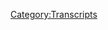{{DEFAULTSORT:
    #_TRANSCRIPT_0108:November 30, 2017
}}{{Transcript
    | title         = [[108: November 30, 2017]]
    | caption       = [https://knowledgefight.libsyn.com/knowledge-fight-nov-30-2017 Listen to this episode on Libsyn]
    | episodeNumber = [[108: November 30, 2017|108]]
    | length        = 02:16:18
}}

{{MessageBox
    | header     = Warning: Bot Generated Content
    | text       = This transcript was automatically generated by transcription software and likely contains many mistakes and misattributions. Please check the audio for definitive quotes, attribution, and context.
    | image      = N3yvass4myg91.webp
    | imagewidth = 50px
    | id         = warning
}}

{{TranscriptBlock
    | name      = Unknown Speaker
    | timestamp = 00:00:00.000
    | text      = Andy in Kansas you're on the air. Thanks for holding
}}

{{TranscriptBlock
    | name      = Unknown Speaker
    | timestamp = 00:00:03.839
    | text      = Hello Alex, I'm a person color. I'm a huge fan. I love your work. I love you. Hey everybody. Welcome back to knowledge fight
}}

{{TranscriptBlock
    | name      = Unknown Speaker
    | timestamp = 00:00:09.619
    | text      = I'm Dan. I'm Jordan. We're a couple dudes like to sit around drink novelty beverages in this case gumball head delicious beer
}}

{{TranscriptBlock
    | name      = Unknown Speaker
    | timestamp = 00:00:16.079
    | text      = I talk about Alex Jones. How you doing? I am new way to start the show that what is that friendliness?
}}

{{TranscriptBlock
    | name      = Unknown Speaker
    | timestamp = 00:00:21.899
    | text      = Asking me how I'm doing. It's a new it's a new era. Is this have we like
}}

{{TranscriptBlock
    | name      = Unknown Speaker
    | timestamp = 00:00:26.160
    | text      = Great conversation. Have we grown as people? Mm-hmm. I'm doing quite well. Thank you very much and yourself. Thank you. I'm great
}}

{{TranscriptBlock
    | name      = Unknown Speaker
    | timestamp = 00:00:32.600
    | text      = All right, we're gonna end this podcast now. That was weird. Well before we do I have a lot of
}}

{{TranscriptBlock
    | name      = Unknown Speaker
    | timestamp = 00:00:38.640
    | text      = Knowledge about Alex Jones. I don't know anything about Alex perfect. There it is. So the bit still occurs. Yes, it does
}}

{{TranscriptBlock
    | name      = Unknown Speaker
    | timestamp = 00:00:45.679
    | text      = So today guys
}}

{{TranscriptBlock
    | name      = Unknown Speaker
    | timestamp = 00:00:47.520
    | text      = We are going to be in the present today. Oh, yeah, that sucks
}}

{{TranscriptBlock
    | name      = Unknown Speaker
    | timestamp = 00:00:51.240
    | text      = We're going to be going over the episode from November 30th 2017 Thursday if you're nasty
}}

{{TranscriptBlock
    | name      = Unknown Speaker
    | timestamp = 00:00:56.920
    | text      = and
}}

{{TranscriptBlock
    | name      = Unknown Speaker
    | timestamp = 00:00:58.479
    | text      = You know some stuff happens. It's wild. But before we get into it, I want to tell your enthusiasm is flagging
}}

{{TranscriptBlock
    | name      = Unknown Speaker
    | timestamp = 00:01:05.280
    | text      = No, there's you know, some shit happens. It's Alex Jones. It's the show we do. I can't I can't come on man
}}

{{TranscriptBlock
    | name      = Unknown Speaker
    | timestamp = 00:01:11.099
    | text      = I can't explain a little mystery into it. Give the people what they want. We got to have some fucking flames
}}

{{TranscriptBlock
    | name      = Unknown Speaker
    | timestamp = 00:01:16.519
    | text      = We got to do something amazing. There's some crazy shit that happens on this
}}

{{TranscriptBlock
    | name      = Unknown Speaker
    | timestamp = 00:01:20.060
    | text      = There we go. All right. All right. Now. We're a successful show did
}}

{{TranscriptBlock
    | name      = Unknown Speaker
    | timestamp = 00:01:25.980
    | text      = We define success on our own turn that's exactly how everybody who's successful does so we before me and homeless people true
}}

{{TranscriptBlock
    | name      = Unknown Speaker
    | timestamp = 00:01:32.819
    | text      = Before you get into today's episode. First of all, I'd like to give a shout out to a new foreign policy walk
}}

{{TranscriptBlock
    | name      = Unknown Speaker
    | timestamp = 00:01:37.459
    | text      = Oh shit, we're finally doing shout outs to new policy walk
}}

{{TranscriptBlock
    | name      = Unknown Speaker
    | timestamp = 00:01:40.420
    | text      = Well, we did on the last episode too, but that was so long ago. You know, we like to we like to
}}

{{TranscriptBlock
    | name      = Unknown Speaker
    | timestamp = 00:01:44.260
    | text      = You know just chat and so it's difficult. It's difficult to interrupt our flow in order to thank the people who are so kind to
}}

{{TranscriptBlock
    | name      = Unknown Speaker
    | timestamp = 00:01:52.500
    | text      = Work the show. Yes, but you like to give a special thank you out to a new foreign policy walk
}}

{{TranscriptBlock
    | name      = Unknown Speaker
    | timestamp = 00:01:58.299
    | text      = Sonia from Sweden. Thank you
}}

{{TranscriptBlock
    | name      = Unknown Speaker
    | timestamp = 00:02:01.579
    | text      = I'm a policy wonk
}}

{{TranscriptBlock
    | name      = Unknown Speaker
    | timestamp = 00:02:05.780
    | text      = Yeah, thank you so much for joining up on the foreign policy level
}}

{{TranscriptBlock
    | name      = Unknown Speaker
    | timestamp = 00:02:09.539
    | text      = Thank you very much Sonia. If you'd like to become policy wonk you can do so by going to our website knowledgefight.com
}}

{{TranscriptBlock
    | name      = Unknown Speaker
    | timestamp = 00:02:14.500
    | text      = Clicking the support the show button and then you're a policy wonk. It's that simple. Please do also before we start the show
}}

{{TranscriptBlock
    | name      = Unknown Speaker
    | timestamp = 00:02:19.500
    | text      = No, you actually have to if you want to become a policy wonk you click support the show
}}

{{TranscriptBlock
    | name      = Unknown Speaker
    | timestamp = 00:02:23.419
    | text      = Yes, if you want to become a foreign policy wonk you click support the show
}}

{{TranscriptBlock
    | name      = Unknown Speaker
    | timestamp = 00:02:26.780
    | text      = Yeah
}}

{{TranscriptBlock
    | name      = Unknown Speaker
    | timestamp = 00:02:27.120
    | text      = And then you have to reconsider all of your life decisions up to that point right and then inexplicably you choose
}}

{{TranscriptBlock
    | name      = Unknown Speaker
    | timestamp = 00:02:32.240
    | text      = You know what? The one that I mistook was not giving enough money to this dope podcast about Alex Jones god bless people
}}

{{TranscriptBlock
    | name      = Unknown Speaker
    | timestamp = 00:02:39.419
    | text      = Then you press support the show again, right? Then you become a foreign policy. Well, yes now, how do you become a globalist?
}}

{{TranscriptBlock
    | name      = Unknown Speaker
    | timestamp = 00:02:46.020
    | text      = It's vague. I'll be god-damned if I know we don't really know exactly but Sonia is on her way
}}

{{TranscriptBlock
    | name      = Unknown Speaker
    | timestamp = 00:02:51.259
    | text      = She's like to become a globalist spiritual globalist follow Sonia and follow
}}

{{TranscriptBlock
    | name      = Unknown Speaker
    | timestamp = 00:02:57.379
    | text      = Oh
}}

{{TranscriptBlock
    | name      = Unknown Speaker
    | timestamp = 00:02:59.379
    | text      = Yeah, so before we get to today's episode covering the 30th, yes
}}

{{TranscriptBlock
    | name      = Unknown Speaker
    | timestamp = 00:03:03.979
    | text      = I want to tell you a little bit about what happened the other day on the show. Sure. There was a
}}

{{TranscriptBlock
    | name      = Unknown Speaker
    | timestamp = 00:03:10.159
    | text      = amazing comedy
}}

{{TranscriptBlock
    | name      = Unknown Speaker
    | timestamp = 00:03:12.180
    | text      = accidentally
}}

{{TranscriptBlock
    | name      = Unknown Speaker
    | timestamp = 00:03:13.099
    | text      = Well, that would be the only way it happened. So Alex
}}

{{TranscriptBlock
    | name      = Unknown Speaker
    | timestamp = 00:03:16.340
    | text      = For the entire beginning of the show for about the first hour. He is saying that like, all right
}}

{{TranscriptBlock
    | name      = Unknown Speaker
    | timestamp = 00:03:21.580
    | text      = I got you got some big news out of Disney, which means he has nothing to say
}}

{{TranscriptBlock
    | name      = Unknown Speaker
    | timestamp = 00:03:25.900
    | text      = It's gonna blow everything out of the water, which means there's nothing and then he keeps teasing it
}}

{{TranscriptBlock
    | name      = Unknown Speaker
    | timestamp = 00:03:30.099
    | text      = He keeps like we're gonna get into it next hour. Okay, and so the second hour rolls around and he's like I
}}

{{TranscriptBlock
    | name      = Unknown Speaker
    | timestamp = 00:03:37.539
    | text      = Just uh, I don't think I'm gonna get into this news. I just don't I just don't know how to do it
}}

{{TranscriptBlock
    | name      = Unknown Speaker
    | timestamp = 00:03:43.039
    | text      = I I just don't know how to do this job. It's so huge. These are demons
}}

{{TranscriptBlock
    | name      = Unknown Speaker
    | timestamp = 00:03:48.500
    | text      = He does like a 10-minute ramble through screaming about demons here. They know they're doing it. Yeah, absolutely
}}

{{TranscriptBlock
    | name      = Unknown Speaker
    | timestamp = 00:03:56.099
    | text      = Probably what are you talking about the demons, right? So who know what they're doing?
}}

{{TranscriptBlock
    | name      = Unknown Speaker
    | timestamp = 00:04:00.939
    | text      = So at the end of the second hour or so, he finally gets to it
}}

{{TranscriptBlock
    | name      = Unknown Speaker
    | timestamp = 00:04:03.939
    | text      = I would like for you to guess what the big news out of Disney is that proves
}}

{{TranscriptBlock
    | name      = Unknown Speaker
    | timestamp = 00:04:10.280
    | text      = Everything that Alex Jones has been saying is correct
}}

{{TranscriptBlock
    | name      = Unknown Speaker
    | timestamp = 00:04:12.280
    | text      = Uh Coco was a hit. Oh, thanks are delivered again. I
}}

{{TranscriptBlock
    | name      = Unknown Speaker
    | timestamp = 00:04:18.480
    | text      = Is pretty good. I've heard nothing but great things. I think it's a hit. That's why I'm talking about
}}

{{TranscriptBlock
    | name      = Unknown Speaker
    | timestamp = 00:04:22.480
    | text      = Although I famously think that up was severely overrated. Why do you say famously? Nobody knows this everyone knows
}}

{{TranscriptBlock
    | name      = Unknown Speaker
    | timestamp = 00:04:30.120
    | text      = Nobody has ever asked. I've got nobody's like, you know what I
}}

{{TranscriptBlock
    | name      = Unknown Speaker
    | timestamp = 00:04:34.279
    | text      = two things I know Dan
}}

{{TranscriptBlock
    | name      = Unknown Speaker
    | timestamp = 00:04:36.279
    | text      = Hates up. I didn't hate it and there are literal demons running Disney
}}

{{TranscriptBlock
    | name      = Unknown Speaker
    | timestamp = 00:04:42.079
    | text      = Um, so the big news it better not have anything to do with Star Wars cuz I want that untainted
}}

{{TranscriptBlock
    | name      = Unknown Speaker
    | timestamp = 00:04:47.639
    | text      = So excited Star Wars is in the clear coming up
}}

{{TranscriptBlock
    | name      = Unknown Speaker
    | timestamp = 00:04:51.120
    | text      = Episode eight. Are you shitting me Dan? It's not the last Jedi. Come on. It's not that how many more left?
}}

{{TranscriptBlock
    | name      = Unknown Speaker
    | timestamp = 00:04:59.040
    | text      = It's not that so
}}

{{TranscriptBlock
    | name      = Unknown Speaker
    | timestamp = 00:05:01.040
    | text      = What happened is he Ridley's great too. I love Daisy Ridley. She's not I'm looking at the dude from attack the block
}}

{{TranscriptBlock
    | name      = Unknown Speaker
    | timestamp = 00:05:08.680
    | text      = I'm a huge attack the block fan. I'm looking in the chat room in Oswald
}}

{{TranscriptBlock
    | name      = Unknown Speaker
    | timestamp = 00:05:12.040
    | text      = Donkey 8 is saying that up has third act problems. I would argue it has I would argue it has first act problems
}}

{{TranscriptBlock
    | name      = Unknown Speaker
    | timestamp = 00:05:19.800
    | text      = Has second first and third act problems don't listen
}}

{{TranscriptBlock
    | name      = Unknown Speaker
    | timestamp = 00:05:23.759
    | text      = Don't extend the hand to Dan because then Dan will grab that hand and rip it away from you and explain to you
}}

{{TranscriptBlock
    | name      = Unknown Speaker
    | timestamp = 00:05:29.680
    | text      = Why you should never have even had this hand in the first my hand reach it out to your hand
}}

{{TranscriptBlock
    | name      = Unknown Speaker
    | timestamp = 00:05:36.120
    | text      = The only thing good about up is Kevin the bird, okay, we can all agree on that
}}

{{TranscriptBlock
    | name      = Unknown Speaker
    | timestamp = 00:05:39.839
    | text      = I think we talked about this we did talk about it the other night. I'm still confused. Don't need to rehash this
}}

{{TranscriptBlock
    | name      = Unknown Speaker
    | timestamp = 00:05:45.439
    | text      = Yeah, so the big news. Yes. Is it Millie Weaver right out?
}}

{{TranscriptBlock
    | name      = Unknown Speaker
    | timestamp = 00:05:50.319
    | text      = Out and about trying to find a book because she has children. So she's buying a children's book, right?
}}

{{TranscriptBlock
    | name      = Unknown Speaker
    | timestamp = 00:05:55.439
    | text      = This is there's no way this story goes anywhere satisfying for anyone. She finds a book called feminist baby. All right
}}

{{TranscriptBlock
    | name      = Unknown Speaker
    | timestamp = 00:06:03.000
    | text      = All right, it was put out by Disney books
}}

{{TranscriptBlock
    | name      = Unknown Speaker
    | timestamp = 00:06:05.399
    | text      = Okay
}}

{{TranscriptBlock
    | name      = Unknown Speaker
    | timestamp = 00:06:05.959
    | text      = So Disney is run by literal demons because one time they put out a book called feminist baby feminist, baby
}}

{{TranscriptBlock
    | name      = Unknown Speaker
    | timestamp = 00:06:13.480
    | text      = All right, they're trying to know they're trying to indoctrinate your babies. Are you sure it's not the sequel to boss, baby?
}}

{{TranscriptBlock
    | name      = Unknown Speaker
    | timestamp = 00:06:20.759
    | text      = No, but I don't know why Alex didn't think that was somehow like
}}

{{TranscriptBlock
    | name      = Unknown Speaker
    | timestamp = 00:06:23.920
    | text      = Trying to corrupt the children. It's a baby who has to have a job. It's like, all right, whatever
}}

{{TranscriptBlock
    | name      = Unknown Speaker
    | timestamp = 00:06:29.680
    | text      = That's actually the socialist stance on boss baby. Certainly. What we can't even get good
}}

{{TranscriptBlock
    | name      = Unknown Speaker
    | timestamp = 00:06:35.800
    | text      = Daycare for children. They have to run fortune 500 companies now
}}

{{TranscriptBlock
    | name      = Unknown Speaker
    | timestamp = 00:06:39.680
    | text      = Come on, my socialist stance on it is it at first second and third act problems did it my socialist stance on it
}}

{{TranscriptBlock
    | name      = Unknown Speaker
    | timestamp = 00:06:45.680
    | text      = Was a Montessori school goes a long way to keeping your boss baby from being a real bad boss
}}

{{TranscriptBlock
    | name      = Unknown Speaker
    | timestamp = 00:06:51.600
    | text      = It's better than Waldorf education. I'll tell you that much. I don't know anything about Waldorf education
}}

{{TranscriptBlock
    | name      = Unknown Speaker
    | timestamp = 00:06:57.360
    | text      = I actually don't know what Waldorf education is
}}

{{TranscriptBlock
    | name      = Unknown Speaker
    | timestamp = 00:06:59.360
    | text      = It's another thing like Montessori. It's like a regional thing. I don't know what a Montessori school is
}}

{{TranscriptBlock
    | name      = Unknown Speaker
    | timestamp = 00:07:03.439
    | text      = It's like it's preschool, right? Yeah, but it's it's like unguided to like it's it celebrates the like
}}

{{TranscriptBlock
    | name      = Unknown Speaker
    | timestamp = 00:07:10.959
    | text      = Children get to learn however, they want kind of as I understand like from that Simpsons episode where Bart is accidentally classified as a genius
}}

{{TranscriptBlock
    | name      = Unknown Speaker
    | timestamp = 00:07:18.279
    | text      = And so he goes to the school where he's supposed to school. Yeah. Yeah, it's kind of like that from what I understand
}}

{{TranscriptBlock
    | name      = Unknown Speaker
    | timestamp = 00:07:23.000
    | text      = I don't know 100% but even as it may if everybody would name things
}}

{{TranscriptBlock
    | name      = Unknown Speaker
    | timestamp = 00:07:26.600
    | text      = According to the Simpsons reference that I would understand it with that would make things so much easier for me. Yeah
}}

{{TranscriptBlock
    | name      = Unknown Speaker
    | timestamp = 00:07:31.839
    | text      = Yeah, it would help
}}

{{TranscriptBlock
    | name      = Unknown Speaker
    | timestamp = 00:07:33.079
    | text      = So like the immersion effect you could just call that the episode where Bart learns to speak French and explicably fine
}}

{{TranscriptBlock
    | name      = Unknown Speaker
    | timestamp = 00:07:40.199
    | text      = I would be fine with that fine
}}

{{TranscriptBlock
    | name      = Unknown Speaker
    | timestamp = 00:07:42.000
    | text      = So Millie Weaver finds this book and on one of the could you give me the Simpsons reference that will explain the circumstance?
}}

{{TranscriptBlock
    | name      = Unknown Speaker
    | timestamp = 00:07:49.480
    | text      = I don't know. This is the one when Maggie becomes a feminist. Sure
}}

{{TranscriptBlock
    | name      = Unknown Speaker
    | timestamp = 00:07:53.120
    | text      = Okay, um, so she finds this book and I wanted the pages it says
}}

{{TranscriptBlock
    | name      = Unknown Speaker
    | timestamp = 00:07:57.399
    | text      = Feminist baby doesn't like pants
}}

{{TranscriptBlock
    | name      = Unknown Speaker
    | timestamp = 00:07:59.399
    | text      = Why does that cause a reaction either way?
}}

{{TranscriptBlock
    | name      = Unknown Speaker
    | timestamp = 00:08:07.800
    | text      = well, because I mean the reason the page is in there is because babies often do take off their pants or diapers sure and
}}

{{TranscriptBlock
    | name      = Unknown Speaker
    | timestamp = 00:08:16.000
    | text      = It pants rhymed with whatever the other page was but Alex is like they're trying to get kids to take the clothes off
}}

{{TranscriptBlock
    | name      = Unknown Speaker
    | timestamp = 00:08:21.560
    | text      = Of course that's his angle
}}

{{TranscriptBlock
    | name      = Unknown Speaker
    | timestamp = 00:08:26.879
    | text      = It's I immediately thought it was gonna go to a gender place where I was like see even feminists
}}

{{TranscriptBlock
    | name      = Unknown Speaker
    | timestamp = 00:08:31.759
    | text      = No, women should be wearing dresses. It's no no, it's it's all about they're trying to sexualize your kids by taking off their clothes
}}

{{TranscriptBlock
    | name      = Unknown Speaker
    | timestamp = 00:08:37.600
    | text      = Gotcha, that makes perfect sense. It's the saddest display I've ever seen. No, I thought it was nailed it
}}

{{TranscriptBlock
    | name      = Unknown Speaker
    | timestamp = 00:08:43.320
    | text      = I thought it was like really really bad and then he threw it to a
}}

{{TranscriptBlock
    | name      = Unknown Speaker
    | timestamp = 00:08:48.000
    | text      = a like a special report where Millie Weaver is going over how she found it and she's like
}}

{{TranscriptBlock
    | name      = Unknown Speaker
    | timestamp = 00:08:53.960
    | text      = I I don't know how I can cover this. So I'm gonna get some help from Rainbow Snatch
}}

{{TranscriptBlock
    | name      = Unknown Speaker
    | timestamp = 00:09:03.919
    | text      = It's so bad, it's so bad on the she does she does the throw to Superman is what she does
}}

{{TranscriptBlock
    | name      = Unknown Speaker
    | timestamp = 00:09:10.440
    | text      = Did she jump into a telephone booth and like quickly get on? No rainbow snatch. No style points
}}

{{TranscriptBlock
    | name      = Unknown Speaker
    | timestamp = 00:09:16.159
    | text      = No style points. Just rainbow snatch and a wig sitting around reading the book
}}

{{TranscriptBlock
    | name      = Unknown Speaker
    | timestamp = 00:09:20.559
    | text      = It's it's it's atrocious because the real story would be like
}}

{{TranscriptBlock
    | name      = Unknown Speaker
    | timestamp = 00:09:25.000
    | text      = So, oh my god, I can't breathe
}}

{{TranscriptBlock
    | name      = Unknown Speaker
    | timestamp = 00:09:27.799
    | text      = Uh, I went to a bookstore which first off where do those come from? Sure
}}

{{TranscriptBlock
    | name      = Unknown Speaker
    | timestamp = 00:09:33.679
    | text      = I mean even right right borders
}}

{{TranscriptBlock
    | name      = Unknown Speaker
    | timestamp = 00:09:36.720
    | text      = No
}}

{{TranscriptBlock
    | name      = Unknown Speaker
    | timestamp = 00:09:37.240
    | text      = I walked into there and then a Scooby-Doo villain took his mask off and I went into a bookstore and I went into the children's
}}

{{TranscriptBlock
    | name      = Unknown Speaker
    | timestamp = 00:09:44.159
    | text      = Section, which I still don't think they should know how to read. No, that should be against the law
}}

{{TranscriptBlock
    | name      = Unknown Speaker
    | timestamp = 00:09:48.639
    | text      = No, it's like the fruit of the tree of knowledge. You want to give exactly exactly which God gave us but not on purpose, right?
}}

{{TranscriptBlock
    | name      = Unknown Speaker
    | timestamp = 00:09:54.759
    | text      = Don't use it. Yeah
}}

{{TranscriptBlock
    | name      = Unknown Speaker
    | timestamp = 00:09:56.840
    | text      = Yeah, and then you should use race memory and then I was going through this book and I read it
}}

{{TranscriptBlock
    | name      = Unknown Speaker
    | timestamp = 00:10:01.720
    | text      = Uh-huh, and then I bought it
}}

{{TranscriptBlock
    | name      = Unknown Speaker
    | timestamp = 00:10:03.399
    | text      = well
}}

{{TranscriptBlock
    | name      = Unknown Speaker
    | timestamp = 00:10:03.840
    | text      = she did and then I took it home and then I read it again and then
}}

{{TranscriptBlock
    | name      = Unknown Speaker
    | timestamp = 00:10:08.240
    | text      = Alex called me and said I've got nothing
}}

{{TranscriptBlock
    | name      = Unknown Speaker
    | timestamp = 00:10:11.080
    | text      = This
}}

{{TranscriptBlock
    | name      = Unknown Speaker
    | timestamp = 00:10:13.639
    | text      = Dress up like Milly Weaver or whatever. I don't know. No, actually I'm gonna go the opposite direction
}}

{{TranscriptBlock
    | name      = Unknown Speaker
    | timestamp = 00:10:19.000
    | text      = Milly Weaver is the secret identity. It's possible. Yeah, it's entirely but in her regular life. She's rainbow snatch
}}

{{TranscriptBlock
    | name      = Unknown Speaker
    | timestamp = 00:10:25.679
    | text      = It was a disaster and it made me laugh very hard
}}

{{TranscriptBlock
    | name      = Unknown Speaker
    | timestamp = 00:10:29.919
    | text      = And on the same episode Alex's he does his defense of Trump's Pocahontas. Why there's no defense
}}

{{TranscriptBlock
    | name      = Unknown Speaker
    | timestamp = 00:10:36.919
    | text      = He's like, ah, it's a good joke
}}

{{TranscriptBlock
    | name      = Unknown Speaker
    | timestamp = 00:10:38.919
    | text      = I mean, yeah, the defense is literally
}}

{{TranscriptBlock
    | name      = Unknown Speaker
    | timestamp = 00:10:42.879
    | text      = the only defense that I could come up with whenever I cuz whenever I had the news came out and I was going through all
}}

{{TranscriptBlock
    | name      = Unknown Speaker
    | timestamp = 00:10:48.720
    | text      = This stuff and I was like, is this a naked gun sketch and that's the defense
}}

{{TranscriptBlock
    | name      = Unknown Speaker
    | timestamp = 00:10:53.320
    | text      = Yeah
}}

{{TranscriptBlock
    | name      = Unknown Speaker
    | timestamp = 00:10:53.879
    | text      = Look at how hilarious it is that this bumbling oaf would go to the Navajo wind talkers
}}

{{TranscriptBlock
    | name      = Unknown Speaker
    | timestamp = 00:11:01.559
    | text      = Association and make a racist joke. That's fucking
}}

{{TranscriptBlock
    | name      = Unknown Speaker
    | timestamp = 00:11:06.019
    | text      = Hilarious, it's a little bit. It's so fun through the looking-glass certainly exactly but like the funny thing that I
}}

{{TranscriptBlock
    | name      = Unknown Speaker
    | timestamp = 00:11:13.299
    | text      = Was that he plays the video of it and he's talking over and he's like look at those guys. They love it
}}

{{TranscriptBlock
    | name      = Unknown Speaker
    | timestamp = 00:11:23.659
    | text      = Those old guys they were war veterans they get it
}}

{{TranscriptBlock
    | name      = Unknown Speaker
    | timestamp = 00:11:26.220
    | text      = See you like a good bit of dirty humor if that way if it actually was rainbow snatch doing that entire
}}

{{TranscriptBlock
    | name      = Unknown Speaker
    | timestamp = 00:11:32.460
    | text      = Thing word for word. Mm-hmm. That'd be a great bit. Sure. It'd be hilarious. Yeah
}}

{{TranscriptBlock
    | name      = Unknown Speaker
    | timestamp = 00:11:37.580
    | text      = Instead it's our orange dumbass president. Yeah, which makes it less fun
}}

{{TranscriptBlock
    | name      = Unknown Speaker
    | timestamp = 00:11:43.139
    | text      = Still very funny. Yeah, so
}}

{{TranscriptBlock
    | name      = Unknown Speaker
    | timestamp = 00:11:45.700
    | text      = that was a couple days ago and
}}

{{TranscriptBlock
    | name      = Unknown Speaker
    | timestamp = 00:11:48.480
    | text      = Shockingly, I mean the Pocahontas thing is he's just you know, that's he's defended it and we can move along
}}

{{TranscriptBlock
    | name      = Unknown Speaker
    | timestamp = 00:11:54.860
    | text      = Yeah, but you would think that like based on how much throat throw it in the racist bin
}}

{{TranscriptBlock
    | name      = Unknown Speaker
    | timestamp = 00:11:59.019
    | text      = Sure, you would think though with the amount of build-up he did on the feminist baby business. It would be lasting for months
}}

{{TranscriptBlock
    | name      = Unknown Speaker
    | timestamp = 00:12:04.820
    | text      = He doesn't bring it up again. I never realized this shit was weak
}}

{{TranscriptBlock
    | name      = Unknown Speaker
    | timestamp = 00:12:08.100
    | text      = Yeah, as as he got into it, so he's got to jump around to some new narratives that we're we'll get into today
}}

{{TranscriptBlock
    | name      = Unknown Speaker
    | timestamp = 00:12:13.860
    | text      = but also I want to say this episode I've been listening to Alex Jones for a year straight now and
}}

{{TranscriptBlock
    | name      = Unknown Speaker
    | timestamp = 00:12:19.259
    | text      = I have never heard an episode and on a cliffhanger. There's a cliffhanger ending this episode
}}

{{TranscriptBlock
    | name      = Unknown Speaker
    | timestamp = 00:12:25.360
    | text      = As he's taking the dip into serialized radio
}}

{{TranscriptBlock
    | name      = Unknown Speaker
    | timestamp = 00:12:30.480
    | text      = He's definitely getting me to come back tomorrow. I want to find out what happens. All right
}}

{{TranscriptBlock
    | name      = Unknown Speaker
    | timestamp = 00:12:35.440
    | text      = It's pretty crazy and looks like we're doing a special episode indeed. So the episode starts though
}}

{{TranscriptBlock
    | name      = Unknown Speaker
    | timestamp = 00:12:41.720
    | text      = With I mean we've had some more
}}

{{TranscriptBlock
    | name      = Unknown Speaker
    | timestamp = 00:12:44.440
    | text      = Powerful men who have been been accused of sexual harassment. Yeah, there's been a solid call recently
}}

{{TranscriptBlock
    | name      = Unknown Speaker
    | timestamp = 00:12:51.159
    | text      = I'm liking it boring-ass Garrison Keillor Matt Lauer is apparently a sex dungeon
}}

{{TranscriptBlock
    | name      = Unknown Speaker
    | timestamp = 00:12:56.639
    | text      = Freak with a automatic lock, but yeah, that's fucked up. It's pretty wild. Yeah, so
}}

{{TranscriptBlock
    | name      = Unknown Speaker
    | timestamp = 00:13:03.440
    | text      = Those things have come out. Yeah, and interestingly Alex has a strange take
}}

{{TranscriptBlock
    | name      = Unknown Speaker
    | timestamp = 00:13:08.600
    | text      = specifically on Garrison Keillor and on Matt Lauer
}}

{{TranscriptBlock
    | name      = Unknown Speaker
    | timestamp = 00:13:11.799
    | text      = Very weird. Okay. Is this gonna get into personal and professional jealousy territory? No, not really
}}

{{TranscriptBlock
    | name      = Unknown Speaker
    | timestamp = 00:13:18.320
    | text      = oh, it's sort of a conspiracy though, and it's
}}

{{TranscriptBlock
    | name      = Unknown Speaker
    | timestamp = 00:13:21.440
    | text      = I'm waiting for a
}}

{{TranscriptBlock
    | name      = Unknown Speaker
    | timestamp = 00:13:23.840
    | text      = Garrison Keillor is just trying to do what I'm doing
}}

{{TranscriptBlock
    | name      = Unknown Speaker
    | timestamp = 00:13:25.879
    | text      = But with a shittier voice like that's my that's my imagination of what his take he thinks he's folksy. Yeah
}}

{{TranscriptBlock
    | name      = Unknown Speaker
    | timestamp = 00:13:31.200
    | text      = I've been to Lake Wobegon
}}

{{TranscriptBlock
    | name      = Unknown Speaker
    | timestamp = 00:13:33.480
    | text      = The women aren't strong, but the men are good-looking and the children are above average
}}

{{TranscriptBlock
    | name      = Unknown Speaker
    | timestamp = 00:13:37.399
    | text      = You know, I fucked all kinds of women for women from punk women Lake Wobegon women
}}

{{TranscriptBlock
    | name      = Unknown Speaker
    | timestamp = 00:13:42.220
    | text      = I fucked them all before I was 16 before I was even 16. So here's Alex's very strange take
}}

{{TranscriptBlock
    | name      = Unknown Speaker
    | timestamp = 00:13:47.840
    | text      = Okay
}}

{{TranscriptBlock
    | name      = Unknown Speaker
    | timestamp = 00:13:48.840
    | text      = easily influenced
}}

{{TranscriptBlock
    | name      = Unknown Speaker
    | timestamp = 00:13:50.679
    | text      = Hype-driven people are the only ones that still buy into mainstream and that is a minority of people
}}

{{TranscriptBlock
    | name      = Unknown Speaker
    | timestamp = 00:13:57.519
    | text      = Who tend to be mainly white?
}}

{{TranscriptBlock
    | name      = Unknown Speaker
    | timestamp = 00:14:00.360
    | text      = Hey themselves liberals and that whole system is on the verge of collapsing
}}

{{TranscriptBlock
    | name      = Unknown Speaker
    | timestamp = 00:14:06.720
    | text      = that's why all the Prairie Home companion guy and Matt Lauer and
}}

{{TranscriptBlock
    | name      = Unknown Speaker
    | timestamp = 00:14:11.960
    | text      = the other
}}

{{TranscriptBlock
    | name      = Unknown Speaker
    | timestamp = 00:14:13.399
    | text      = Charlie Rose, they're all people with big fat contracts that everybody wants to shove overboard
}}

{{TranscriptBlock
    | name      = Unknown Speaker
    | timestamp = 00:14:20.279
    | text      = Because the system's collapsing there isn't any money anymore. There aren't viewers and listeners anymore. They're all very corrupt
}}

{{TranscriptBlock
    | name      = Unknown Speaker
    | timestamp = 00:14:28.320
    | text      = So they're throwing the golden
}}

{{TranscriptBlock
    | name      = Unknown Speaker
    | timestamp = 00:14:31.240
    | text      = calves the altars
}}

{{TranscriptBlock
    | name      = Unknown Speaker
    | timestamp = 00:14:34.039
    | text      = the
}}

{{TranscriptBlock
    | name      = Unknown Speaker
    | timestamp = 00:14:35.240
    | text      = Overboard because the it doesn't work anymore
}}

{{TranscriptBlock
    | name      = Unknown Speaker
    | timestamp = 00:14:38.840
    | text      = They built these edifices up they built these so-called stars up to make the public buy into whatever they said
}}

{{TranscriptBlock
    | name      = Unknown Speaker
    | timestamp = 00:14:46.679
    | text      = And because it isn't selling because it isn't working and they're not getting ratings and they're not getting influence
}}

{{TranscriptBlock
    | name      = Unknown Speaker
    | timestamp = 00:14:52.960
    | text      = They're throwing them overboard
}}

{{TranscriptBlock
    | name      = Unknown Speaker
    | timestamp = 00:14:55.480
    | text      = Okay
}}

{{TranscriptBlock
    | name      = Unknown Speaker
    | timestamp = 00:14:56.679
    | text      = Yeah, this is
}}

{{TranscriptBlock
    | name      = Unknown Speaker
    | timestamp = 00:14:58.799
    | text      = Maybe my favorite take on this entire situation. I've ever heard it's interesting
}}

{{TranscriptBlock
    | name      = Unknown Speaker
    | timestamp = 00:15:03.580
    | text      = His conspiracy theory is yeah, all of these guys ever and this is true. Everybody's known. They've been sexual harassers
}}

{{TranscriptBlock
    | name      = Unknown Speaker
    | timestamp = 00:15:11.519
    | text      = Yes, they've been protected. Yeah, right. Yeah, but the
}}

{{TranscriptBlock
    | name      = Unknown Speaker
    | timestamp = 00:15:16.840
    | text      = The companies now are like, ooh, there's this wave of people getting rid of these get out of the car
}}

{{TranscriptBlock
    | name      = Unknown Speaker
    | timestamp = 00:15:22.559
    | text      = So we can get are you saying I'm gonna save 25 million dollars on Matt Lauer this year. Yes sexual harassment's bad
}}

{{TranscriptBlock
    | name      = Unknown Speaker
    | timestamp = 00:15:29.519
    | text      = Let's get these fuckers out of here. Let's get some bargain basement sexual harassers in here because they can do just as good of a
}}

{{TranscriptBlock
    | name      = Unknown Speaker
    | timestamp = 00:15:36.320
    | text      = job, right, right
}}

{{TranscriptBlock
    | name      = Unknown Speaker
    | timestamp = 00:15:37.840
    | text      = Fantastic. Hey crash blade. How's it going? We do read the chat, you know, I don't try to answer
}}

{{TranscriptBlock
    | name      = Unknown Speaker
    | timestamp = 00:15:43.279
    | text      = You know unrelated questions, but I will tell you my favorite soda is cranberry splash
}}

{{TranscriptBlock
    | name      = Unknown Speaker
    | timestamp = 00:15:48.840
    | text      = Sierra mist that seasonal Sierra mist that you just want TRL. Oh, you just went to you're gonna read some tweets from the fan
}}

{{TranscriptBlock
    | name      = Unknown Speaker
    | timestamp = 00:15:56.759
    | text      = I'm courteous. I understand that but we're professionals. We're trying to run a show about Alex Jones indeed. Anyway, uh, I
}}

{{TranscriptBlock
    | name      = Unknown Speaker
    | timestamp = 00:16:04.679
    | text      = Think it's even weirder. I think it's even weirder. I'll see you didn't ask me what my favorite soda was favorite soda. I
}}

{{TranscriptBlock
    | name      = Unknown Speaker
    | timestamp = 00:16:11.879
    | text      = That's why I didn't know cherry cola it's a cherry cola it's a regular coca-cola with with some real cherries into it
}}

{{TranscriptBlock
    | name      = Unknown Speaker
    | timestamp = 00:16:18.639
    | text      = It's very good. Come on delicious. So, um, I think it's even weirder
}}

{{TranscriptBlock
    | name      = Unknown Speaker
    | timestamp = 00:16:22.679
    | text      = I think that Alex is pretending that there is no awareness that these people are sexual harassers and it's just a thing where it's like
}}

{{TranscriptBlock
    | name      = Unknown Speaker
    | timestamp = 00:16:29.600
    | text      = The media is falling apart. No one's watching these shows anymore. We got to get out of contracts
}}

{{TranscriptBlock
    | name      = Unknown Speaker
    | timestamp = 00:16:34.159
    | text      = And so we are just going to throw them in off the bus or whatever. Okay, I think that's what he thinks
}}

{{TranscriptBlock
    | name      = Unknown Speaker
    | timestamp = 00:16:41.000
    | text      = So not only so that cover that covers his ass on multiple levels because then he can say all of the clue all of the accusers
}}

{{TranscriptBlock
    | name      = Unknown Speaker
    | timestamp = 00:16:49.120
    | text      = Not just those guys but then by association all accusers everywhere
}}

{{TranscriptBlock
    | name      = Unknown Speaker
    | timestamp = 00:16:53.480
    | text      = Right are lying in order to make sure that these powerful people get their contract money back
}}

{{TranscriptBlock
    | name      = Unknown Speaker
    | timestamp = 00:16:58.480
    | text      = Yeah, so every sexual harassment accuser is a false flag. Well, he kind of believes that yeah
}}

{{TranscriptBlock
    | name      = Unknown Speaker
    | timestamp = 00:17:04.200
    | text      = I mean not all but he kind of he's kind of in that camp. No most are fake
}}

{{TranscriptBlock
    | name      = Unknown Speaker
    | timestamp = 00:17:10.200
    | text      = I get that I mean, it's it's an incredibly don't get that
}}

{{TranscriptBlock
    | name      = Unknown Speaker
    | timestamp = 00:17:13.319
    | text      = It's a it's an incredibly fucked up version of the narrative because a very and they got much simpler explanation is these powerful dudes think
}}

{{TranscriptBlock
    | name      = Unknown Speaker
    | timestamp = 00:17:20.319
    | text      = They can do anything and they fucking sexually harass people
}}

{{TranscriptBlock
    | name      = Unknown Speaker
    | timestamp = 00:17:23.000
    | text      = Yeah, a very simple explanation is when dudes get too much power. They abuse it. Mm-hmm. Yep problem solved
}}

{{TranscriptBlock
    | name      = Unknown Speaker
    | timestamp = 00:17:29.480
    | text      = You know, you know that thing that we've known for always. Mm-hmm
}}

{{TranscriptBlock
    | name      = Unknown Speaker
    | timestamp = 00:17:33.079
    | text      = You know that thing that aphorism from way way back absolute power corrupts pretty cool. Absolute power corrupts
}}

{{TranscriptBlock
    | name      = Unknown Speaker
    | timestamp = 00:17:39.839
    | text      = Absolutely, you know how we know that? Mm-hmm
}}

{{TranscriptBlock
    | name      = Unknown Speaker
    | timestamp = 00:17:42.400
    | text      = I am amazed how surprised most people are to find out that it's true. Also a shout out to the chat room root beer sucks
}}

{{TranscriptBlock
    | name      = Unknown Speaker
    | timestamp = 00:17:52.119
    | text      = Anyway, let's get to the sex clip. Alright, so in this next clip we vote for your top five music videos of this week, too
}}

{{TranscriptBlock
    | name      = Unknown Speaker
    | timestamp = 00:18:01.480
    | text      = Weirdly corn at number two what inexplicably link biscuits back for the next five years Cobra
}}

{{TranscriptBlock
    | name      = Unknown Speaker
    | timestamp = 00:18:08.480
    | text      = Hmm not like what I'm seeing here anyway, let's get back into this
}}

{{TranscriptBlock
    | name      = Unknown Speaker
    | timestamp = 00:18:16.759
    | text      = So Trump the other day. Yeah, he started his morning real early by retweeting
}}

{{TranscriptBlock
    | name      = Unknown Speaker
    | timestamp = 00:18:22.480
    | text      = some videos of alleged attacks by Muslims naked gun level insane from Britain first a
}}

{{TranscriptBlock
    | name      = Unknown Speaker
    | timestamp = 00:18:30.000
    | text      = organization that we'll get into here in a little bit and so in response to this Paul Joseph Watson even tweeted
}}

{{TranscriptBlock
    | name      = Unknown Speaker
    | timestamp = 00:18:37.200
    | text      = Hey, whoever is running the president's social media needs to be a little more careful. That's
}}

{{TranscriptBlock
    | name      = Unknown Speaker
    | timestamp = 00:18:44.359
    | text      = So Paul Joseph Watson
}}

{{TranscriptBlock
    | name      = Unknown Speaker
    | timestamp = 00:18:48.200
    | text      = Race made her
}}

{{TranscriptBlock
    | name      = Unknown Speaker
    | timestamp = 00:18:49.599
    | text      = Extraordinary absolutely man who has made his career out of saying look at what these Muslims are gonna fuck up
}}

{{TranscriptBlock
    | name      = Unknown Speaker
    | timestamp = 00:18:55.119
    | text      = Yeah, it's like hey, whoa. Well, cuz he knows he knows what Britain first is. He knows their history better than say
}}

{{TranscriptBlock
    | name      = Unknown Speaker
    | timestamp = 00:19:02.119
    | text      = A Trump and so he's like you're gonna not want to be associated with them, which is smart, right?
}}

{{TranscriptBlock
    | name      = Unknown Speaker
    | timestamp = 00:19:08.519
    | text      = But then at the same time in that tweet, he was saying that the person who runs the president's social media
}}

{{TranscriptBlock
    | name      = Unknown Speaker
    | timestamp = 00:19:14.160
    | text      = So he's even trying to get Trump off the hook for yeah, of course
}}

{{TranscriptBlock
    | name      = Unknown Speaker
    | timestamp = 00:19:17.200
    | text      = And it's it's really it is interesting to me the division that you see there with him being like
}}

{{TranscriptBlock
    | name      = Unknown Speaker
    | timestamp = 00:19:24.240
    | text      = But I mean, he's not saying that the content was bad. It's just the source of it being associated with it
}}

{{TranscriptBlock
    | name      = Unknown Speaker
    | timestamp = 00:19:29.039
    | text      = So it's easily. Well, the only part the problem there is the only person dumb enough
}}

{{TranscriptBlock
    | name      = Unknown Speaker
    | timestamp = 00:19:35.119
    | text      = Holding Twitter's or holding Trump's Twitter account to do that is Trump
}}

{{TranscriptBlock
    | name      = Unknown Speaker
    | timestamp = 00:19:40.319
    | text      = like that is the that is the best forensic evidence for it being Trump personally is
}}

{{TranscriptBlock
    | name      = Unknown Speaker
    | timestamp = 00:19:46.720
    | text      = Everybody with any level of expertise would go. Oh, no. No, that's a bad idea
}}

{{TranscriptBlock
    | name      = Unknown Speaker
    | timestamp = 00:19:51.400
    | text      = Only the dumbest man in the White House would ever do that and it turns out that's the president
}}

{{TranscriptBlock
    | name      = Unknown Speaker
    | timestamp = 00:19:57.880
    | text      = Let me be clear also. Yeah, because the chat room is clowning you are not thinking this is reasonable
}}

{{TranscriptBlock
    | name      = Unknown Speaker
    | timestamp = 00:20:03.720
    | text      = No, JW is not reasonable. No, we are not condoning
}}

{{TranscriptBlock
    | name      = Unknown Speaker
    | timestamp = 00:20:08.400
    | text      = Pjw, no, it's just interesting to me that on some level
}}

{{TranscriptBlock
    | name      = Unknown Speaker
    | timestamp = 00:20:12.839
    | text      = He understands that there's a line or at least a line of association that you cannot cross in
}}

{{TranscriptBlock
    | name      = Unknown Speaker
    | timestamp = 00:20:18.799
    | text      = But it's interesting to me because he's associated with fucking info war now in Britain
}}

{{TranscriptBlock
    | name      = Unknown Speaker
    | timestamp = 00:20:23.240
    | text      = Here's the thing in Britain. They have UKIP. Yes, which is a party built entirely
}}

{{TranscriptBlock
    | name      = Unknown Speaker
    | timestamp = 00:20:29.819
    | text      = around racism more or less everyone knows UKIP is a party built entirely around racism and in the larger
}}

{{TranscriptBlock
    | name      = Unknown Speaker
    | timestamp = 00:20:37.420
    | text      = context of Britain they're like
}}

{{TranscriptBlock
    | name      = Unknown Speaker
    | timestamp = 00:20:39.420
    | text      = We're we're gonna let you guys be. Mm-hmm. Even UKIP looks at Britain first and goes
}}

{{TranscriptBlock
    | name      = Unknown Speaker
    | timestamp = 00:20:45.819
    | text      = Whoa, we can't be having this shit. Mm-hmm. That's how far right they are. Let's be okay
}}

{{TranscriptBlock
    | name      = Unknown Speaker
    | timestamp = 00:20:51.259
    | text      = I want to kill black people UKIP is like, whoa guys you are crazy, but it still comes down to to some extent
}}

{{TranscriptBlock
    | name      = Unknown Speaker
    | timestamp = 00:20:59.500
    | text      = Optics, you know, that's still really the issue that people have it's it's not the content that Paul Joseph Watson or UKIP would complain about
}}

{{TranscriptBlock
    | name      = Unknown Speaker
    | timestamp = 00:21:06.500
    | text      = Right those guys. Yeah, you're making us look bad, right, right
}}

{{TranscriptBlock
    | name      = Unknown Speaker
    | timestamp = 00:21:09.819
    | text      = And that's you're making us white nationalists look like those white nationalists and that's pretty fucked up. That's
}}

{{TranscriptBlock
    | name      = Unknown Speaker
    | timestamp = 00:21:15.180
    | text      = That's pretty fucked up. But what's even more fucked up is Alex's take on Paul Joseph
}}

{{TranscriptBlock
    | name      = Unknown Speaker
    | timestamp = 00:21:21.740
    | text      = Alex's take he has a take on the tweet. He has a take on the tweet about the tweet. Yes. Oh god kill us
}}

{{TranscriptBlock
    | name      = Unknown Speaker
    | timestamp = 00:21:26.980
    | text      = I rarely disagree with Paul Watson, and I don't really disagree with him here, but I'd called him last night Paul
}}

{{TranscriptBlock
    | name      = Unknown Speaker
    | timestamp = 00:21:32.140
    | text      = Just said hey this national group and it has some problems in the UK
}}

{{TranscriptBlock
    | name      = Unknown Speaker
    | timestamp = 00:21:37.740
    | text      = Trump on a look, you know where he tweets these videos cuz you can find other sources with one of the political baggage
}}

{{TranscriptBlock
    | name      = Unknown Speaker
    | timestamp = 00:21:42.680
    | text      = The media spun that
}}

{{TranscriptBlock
    | name      = Unknown Speaker
    | timestamp = 00:21:45.640
    | text      = Like we'd all turned against Trump and Trump's bad and it says though
}}

{{TranscriptBlock
    | name      = Unknown Speaker
    | timestamp = 00:21:50.079
    | text      = In fact in one article says the white supremacist Paul Watson first of all, that's me
}}

{{TranscriptBlock
    | name      = Unknown Speaker
    | timestamp = 00:21:55.640
    | text      = but then also it's interesting that Alex is like they're all pretending that I've turned on Trump like Paul Joseph Watson has
}}

{{TranscriptBlock
    | name      = Unknown Speaker
    | timestamp = 00:22:02.240
    | text      = Multiple times said I'm going to turn on Trump if he does X and then Trump does X or Paul
}}

{{TranscriptBlock
    | name      = Unknown Speaker
    | timestamp = 00:22:08.319
    | text      = Joseph Watson has literally said I'm off the Trump train right like there it he's been very waffle II
}}

{{TranscriptBlock
    | name      = Unknown Speaker
    | timestamp = 00:22:15.079
    | text      = But they didn't get media attention for that. Really. Yeah a little they got a little bit
}}

{{TranscriptBlock
    | name      = Unknown Speaker
    | timestamp = 00:22:19.920
    | text      = So I got a little bit of that but not as much as when Paul Joseph Watson pretended to eat books
}}

{{TranscriptBlock
    | name      = Unknown Speaker
    | timestamp = 00:22:23.759
    | text      = Yeah, exactly because it's too easy to clown on him for that stuff. Yeah. So anyway, let's get through the rest of this clip
}}

{{TranscriptBlock
    | name      = Unknown Speaker
    | timestamp = 00:22:29.599
    | text      = Who always bleats about Western civilization it even went too far for him see?
}}

{{TranscriptBlock
    | name      = Unknown Speaker
    | timestamp = 00:22:34.440
    | text      = No, that's why they slander the president
}}

{{TranscriptBlock
    | name      = Unknown Speaker
    | timestamp = 00:22:38.400
    | text      = They defame everybody while they're the ones hyping up the cultural takeover of the West and the ones pushing all this
}}

{{TranscriptBlock
    | name      = Unknown Speaker
    | timestamp = 00:22:45.519
    | text      = Paul wasn't mad at Trump
}}

{{TranscriptBlock
    | name      = Unknown Speaker
    | timestamp = 00:22:47.039
    | text      = He was just simply saying that groups got some baggage and the other president might want to tweet from other sources
}}

{{TranscriptBlock
    | name      = Unknown Speaker
    | timestamp = 00:22:52.519
    | text      = But again, they all left literally hundreds of publications
}}

{{TranscriptBlock
    | name      = Unknown Speaker
    | timestamp = 00:22:56.940
    | text      = National news last night had his tweet look even Alex Jones and even Paul Watson the white supremacist
}}

{{TranscriptBlock
    | name      = Unknown Speaker
    | timestamp = 00:23:03.839
    | text      = He said that you are seeing what halfway going along with him gets you premise more lies
}}

{{TranscriptBlock
    | name      = Unknown Speaker
    | timestamp = 00:23:09.400
    | text      = They take that as weakness
}}

{{TranscriptBlock
    | name      = Unknown Speaker
    | timestamp = 00:23:11.160
    | text      = They've even turned against Trump. Everyone's turning against him again more fake news more hype more lies, okay
}}

{{TranscriptBlock
    | name      = Unknown Speaker
    | timestamp = 00:23:18.839
    | text      = Nobody's really saying that you're turning against Trump. Well, no, we're really saying is
}}

{{TranscriptBlock
    | name      = Unknown Speaker
    | timestamp = 00:23:24.440
    | text      = Look at how dumb this guy is even dumb people are like that's dumb even people who are like
}}

{{TranscriptBlock
    | name      = Unknown Speaker
    | timestamp = 00:23:29.960
    | text      = Spiritually and philosophically further down the fucked-up rabbit hole like this is not good. Yeah. Yeah
}}

{{TranscriptBlock
    | name      = Unknown Speaker
    | timestamp = 00:23:38.640
    | text      = So the other thing that I think here's
}}

{{TranscriptBlock
    | name      = Unknown Speaker
    | timestamp = 00:23:41.799
    | text      = Here's how bad it is. Okay, the media halfway defended Trump when he wouldn't condemn
}}

{{TranscriptBlock
    | name      = Unknown Speaker
    | timestamp = 00:23:48.839
    | text      = Charlottesville
}}

{{TranscriptBlock
    | name      = Unknown Speaker
    | timestamp = 00:23:50.160
    | text      = Murder good people good people on both sides now
}}

{{TranscriptBlock
    | name      = Unknown Speaker
    | timestamp = 00:23:53.799
    | text      = It fucking Alex Jones was like that's probably somebody else. That's evil
}}

{{TranscriptBlock
    | name      = Unknown Speaker
    | timestamp = 00:23:59.599
    | text      = You can't look even if you don't want to condemn them
}}

{{TranscriptBlock
    | name      = Unknown Speaker
    | timestamp = 00:24:03.720
    | text      = Do it all all white racism, right? Right that blew over. Mm-hmm
}}

{{TranscriptBlock
    | name      = Unknown Speaker
    | timestamp = 00:24:08.559
    | text      = How bad is this even Alex Jones has to be like, whoa guys, why are you talking bad about Trump on this one?
}}

{{TranscriptBlock
    | name      = Unknown Speaker
    | timestamp = 00:24:14.920
    | text      = I don't know. I can't even see anything wrong. Like he says as much
}}

{{TranscriptBlock
    | name      = Unknown Speaker
    | timestamp = 00:24:18.319
    | text      = Yeah, I mean he we have we have another clip here in a minute that where he he's like, I've looked into this
}}

{{TranscriptBlock
    | name      = Unknown Speaker
    | timestamp = 00:24:24.599
    | text      = It's not bad. Like you didn't look at man speaking of another thing. He didn't look into
}}

{{TranscriptBlock
    | name      = Unknown Speaker
    | timestamp = 00:24:30.359
    | text      = One of the big stories that Alex is railing on today is about I believe in Libya
}}

{{TranscriptBlock
    | name      = Unknown Speaker
    | timestamp = 00:24:35.519
    | text      = There are so there was like a video that came out of people being sold into slavery
}}

{{TranscriptBlock
    | name      = Unknown Speaker
    | timestamp = 00:24:40.599
    | text      = Yeah, like slave blocks I won't have you and he's making a really big deal out of it
}}

{{TranscriptBlock
    | name      = Unknown Speaker
    | timestamp = 00:24:45.079
    | text      = I mean to be fair the global slave trade is a big deal, but it's a huge deal
}}

{{TranscriptBlock
    | name      = Unknown Speaker
    | timestamp = 00:24:48.720
    | text      = But the way he presents it even in the States
}}

{{TranscriptBlock
    | name      = Unknown Speaker
    | timestamp = 00:24:51.519
    | text      = I think the estimation is there like so many five million slaves so ultimately in the country. Yeah, and
}}

{{TranscriptBlock
    | name      = Unknown Speaker
    | timestamp = 00:24:58.160
    | text      = you know, it's it's a it's a massive problem that a lot of organizations are doing a good job to try and address but
}}

{{TranscriptBlock
    | name      = Unknown Speaker
    | timestamp = 00:25:03.880
    | text      = There's systemic issues. Anyway, Alex says he says some really stupid shit about slavery here in this next clip
}}

{{TranscriptBlock
    | name      = Unknown Speaker
    | timestamp = 00:25:10.400
    | text      = Anybody can go to an online encyclopedia. Anybody can go buy a Korean
}}

{{TranscriptBlock
    | name      = Unknown Speaker
    | timestamp = 00:25:16.720
    | text      = Suggest you do it
}}

{{TranscriptBlock
    | name      = Unknown Speaker
    | timestamp = 00:25:17.579
    | text      = I've done it and it says that if someone is not a Muslim you can put them into slavery and it says that black people
}}

{{TranscriptBlock
    | name      = Unknown Speaker
    | timestamp = 00:25:25.039
    | text      = Uses racial slur are not really human. He's trying to pretend that they have the n-word in the Quran
}}

{{TranscriptBlock
    | name      = Unknown Speaker
    | timestamp = 00:25:30.599
    | text      = Is he talking about Mormonism?
}}

{{TranscriptBlock
    | name      = Unknown Speaker
    | timestamp = 00:25:32.599
    | text      = No, that's certainly in there cuz that's in there like word for word. Yeah, and so under Islam
}}

{{TranscriptBlock
    | name      = Unknown Speaker
    | timestamp = 00:25:38.759
    | text      = You can enslave them and use them
}}

{{TranscriptBlock
    | name      = Unknown Speaker
    | timestamp = 00:25:41.960
    | text      = And of course, it was the Arab slave trade that created slavery in Africa and that then the West adopted their view
}}

{{TranscriptBlock
    | name      = Unknown Speaker
    | timestamp = 00:25:48.720
    | text      = under biblical interpretations
}}

{{TranscriptBlock
    | name      = Unknown Speaker
    | timestamp = 00:25:51.000
    | text      = out of the Old Testament
}}

{{TranscriptBlock
    | name      = Unknown Speaker
    | timestamp = 00:25:53.000
    | text      = Saying that the you know mark of Cain
}}

{{TranscriptBlock
    | name      = Unknown Speaker
    | timestamp = 00:25:56.440
    | text      = And the rest of it was on black people and so the transatlantic slave trade got picked up
}}

{{TranscriptBlock
    | name      = Unknown Speaker
    | timestamp = 00:26:02.920
    | text      = Kind of after the end of the Crusades a few hundred years later
}}

{{TranscriptBlock
    | name      = Unknown Speaker
    | timestamp = 00:26:05.640
    | text      = When they took control of the Atlantic slave trade from the Muslims who had control in the Mediterranean
}}

{{TranscriptBlock
    | name      = Unknown Speaker
    | timestamp = 00:26:12.519
    | text      = And so the Muslims have always continued the slave trade and they also sell the organs of the Christian blacks
}}

{{TranscriptBlock
    | name      = Unknown Speaker
    | timestamp = 00:26:20.720
    | text      = None of that's true
}}

{{TranscriptBlock
    | name      = Unknown Speaker
    | timestamp = 00:26:22.480
    | text      = It's not even close to me. It doesn't even make timeline sense. Um, that's fucking not really saying yeah
}}

{{TranscriptBlock
    | name      = Unknown Speaker
    | timestamp = 00:26:29.640
    | text      = Mm-hmm. That's insane. Get to get to your point and then I have a point to make as well because you were chomping at the
}}

{{TranscriptBlock
    | name      = Unknown Speaker
    | timestamp = 00:26:35.559
    | text      = bit
}}

{{TranscriptBlock
    | name      = Unknown Speaker
    | timestamp = 00:26:36.440
    | text      = My point is all of the stuff is wrong. It's true
}}

{{TranscriptBlock
    | name      = Unknown Speaker
    | timestamp = 00:26:40.160
    | text      = like a fair point like it what's amazing about that is he started off wrong right and then he was like
}}

{{TranscriptBlock
    | name      = Unknown Speaker
    | timestamp = 00:26:46.680
    | text      = I'm pretty sure that's wrong. Uh-huh
}}

{{TranscriptBlock
    | name      = Unknown Speaker
    | timestamp = 00:26:48.640
    | text      = But what if I go here and that was wrong and then it got wronger and then somehow it got wronger still right?
}}

{{TranscriptBlock
    | name      = Unknown Speaker
    | timestamp = 00:26:55.119
    | text      = And usually in this situation fascinating level of wrong what happens in this situation though is generally Alex will somehow
}}

{{TranscriptBlock
    | name      = Unknown Speaker
    | timestamp = 00:27:01.799
    | text      = Spiral into the correct territory, you know what I'm saying? Like historically. I'm not I'm not willing to go with you
}}

{{TranscriptBlock
    | name      = Unknown Speaker
    | timestamp = 00:27:08.839
    | text      = I'm not let me let me try and explain this further right historically eventually he gets to like
}}

{{TranscriptBlock
    | name      = Unknown Speaker
    | timestamp = 00:27:14.960
    | text      = This is accurate actual historic history
}}

{{TranscriptBlock
    | name      = Unknown Speaker
    | timestamp = 00:27:17.720
    | text      = Well, I didn't mention that the Crusades happened a couple hundred years before this stuff and that's kind of true exactly
}}

{{TranscriptBlock
    | name      = Unknown Speaker
    | timestamp = 00:27:23.759
    | text      = Yeah, at least has one but he was still wrong about that and he really went hard on the wrong
}}

{{TranscriptBlock
    | name      = Unknown Speaker
    | timestamp = 00:27:28.839
    | text      = So the Arab from start to finish the Arab slave trade was pretty massive
}}

{{TranscriptBlock
    | name      = Unknown Speaker
    | timestamp = 00:27:33.160
    | text      = But you might as well have ended with like and then after World War two, we discovered it laying us like that
}}

{{TranscriptBlock
    | name      = Unknown Speaker
    | timestamp = 00:27:39.559
    | text      = Yeah, it might as well that good point. So
}}

{{TranscriptBlock
    | name      = Unknown Speaker
    | timestamp = 00:27:42.880
    | text      = the the Arab slave trade was pretty massive around Europe and
}}

{{TranscriptBlock
    | name      = Unknown Speaker
    | timestamp = 00:27:47.240
    | text      = the Iberian Peninsula right from the time of like 700 AD to
}}

{{TranscriptBlock
    | name      = Unknown Speaker
    | timestamp = 00:27:51.599
    | text      = You know into the 1300s and what-have-you, right?
}}

{{TranscriptBlock
    | name      = Unknown Speaker
    | timestamp = 00:27:55.200
    | text      = But there's an interesting thing that needs to be taken into account and that is that every culture back then used slavery
}}

{{TranscriptBlock
    | name      = Unknown Speaker
    | timestamp = 00:28:01.359
    | text      = Don't understand because they found over time that it was much more
}}

{{TranscriptBlock
    | name      = Unknown Speaker
    | timestamp = 00:28:06.279
    | text      = Economically successful for them when they conquered an area to enslave everybody instead of just killing all of them
}}

{{TranscriptBlock
    | name      = Unknown Speaker
    | timestamp = 00:28:12.480
    | text      = I can't see how they were a very usable group of people
}}

{{TranscriptBlock
    | name      = Unknown Speaker
    | timestamp = 00:28:16.880
    | text      = They have do all the work that they don't want to do create leisure for themselves humans for human sake it's absolutely
}}

{{TranscriptBlock
    | name      = Unknown Speaker
    | timestamp = 00:28:24.960
    | text      = universal through cultures Greece
}}

{{TranscriptBlock
    | name      = Unknown Speaker
    | timestamp = 00:28:27.440
    | text      = You know the bedrock of Western civilization was full of slaves Rome was full of slaves all of it
}}

{{TranscriptBlock
    | name      = Unknown Speaker
    | timestamp = 00:28:33.519
    | text      = Like it's just continuous
}}

{{TranscriptBlock
    | name      = Unknown Speaker
    | timestamp = 00:28:34.920
    | text      = But then the thing that we need to really address is that the Arab slave trade didn't evolve into the African and then
}}

{{TranscriptBlock
    | name      = Unknown Speaker
    | timestamp = 00:28:43.519
    | text      = European slave trade now that was a product of Portugal in the mid 1400s
}}

{{TranscriptBlock
    | name      = Unknown Speaker
    | timestamp = 00:28:49.000
    | text      = Portugal at the time was an immense
}}

{{TranscriptBlock
    | name      = Unknown Speaker
    | timestamp = 00:28:52.079
    | text      = immensely successful
}}

{{TranscriptBlock
    | name      = Unknown Speaker
    | timestamp = 00:28:53.759
    | text      = nautical power they were
}}

{{TranscriptBlock
    | name      = Unknown Speaker
    | timestamp = 00:28:56.519
    | text      = Amazing at shipbuilding. Yeah
}}

{{TranscriptBlock
    | name      = Unknown Speaker
    | timestamp = 00:28:57.880
    | text      = And one of the things that was the offshoot of that is that they were the first people that were able to get around the
}}

{{TranscriptBlock
    | name      = Unknown Speaker
    | timestamp = 00:29:02.880
    | text      = Horn of Africa, right?
}}

{{TranscriptBlock
    | name      = Unknown Speaker
    | timestamp = 00:29:04.039
    | text      = They were able to get down there and one of the things they did is they created the slave coast
}}

{{TranscriptBlock
    | name      = Unknown Speaker
    | timestamp = 00:29:08.440
    | text      = Which was a large area of countries like Nigeria a couple others
}}

{{TranscriptBlock
    | name      = Unknown Speaker
    | timestamp = 00:29:12.440
    | text      = I can't remember and they would just go in and they would take a bunch of people and I think it was
}}

{{TranscriptBlock
    | name      = Unknown Speaker
    | timestamp = 00:29:17.400
    | text      = 1442 was when they first started taking people from Africa. Do you know who was on those ships though Columbus?
}}

{{TranscriptBlock
    | name      = Unknown Speaker
    | timestamp = 00:29:24.920
    | text      = Well, I don't know Magellan Muslims. Oh, no, all Portuguese are Muslim
}}

{{TranscriptBlock
    | name      = Unknown Speaker
    | timestamp = 00:29:31.200
    | text      = No, no, see that's an interesting thing that you could argue because there was there was
}}

{{TranscriptBlock
    | name      = Unknown Speaker
    | timestamp = 00:29:36.380
    | text      = Definitely. No, I understand that Muslims or at least the Arabs because it's not it. There's a lot of different groups
}}

{{TranscriptBlock
    | name      = Unknown Speaker
    | timestamp = 00:29:43.220
    | text      = There's the Moors. There's a lot of different types of groups
}}

{{TranscriptBlock
    | name      = Unknown Speaker
    | timestamp = 00:29:47.180
    | text      = But they did end up taking a lot of the Iberian Peninsula whether it be, you know, Portugal Spain all of that area
}}

{{TranscriptBlock
    | name      = Unknown Speaker
    | timestamp = 00:29:53.579
    | text      = But there was a thing called the Reconquista
}}

{{TranscriptBlock
    | name      = Unknown Speaker
    | timestamp = 00:29:56.579
    | text      = that happened between
}}

{{TranscriptBlock
    | name      = Unknown Speaker
    | timestamp = 00:29:58.740
    | text      = The 1800s and the 1400s
}}

{{TranscriptBlock
    | name      = Unknown Speaker
    | timestamp = 00:30:00.740
    | text      = where in the white people took back over the Iberian Peninsula don't understand Portugal never heard anything like
}}

{{TranscriptBlock
    | name      = Unknown Speaker
    | timestamp = 00:30:08.180
    | text      = Portugal in the 1400s was not under Islamic rule. It was not under Arab rule. Are you sure positive?
}}

{{TranscriptBlock
    | name      = Unknown Speaker
    | timestamp = 00:30:14.819
    | text      = I don't think you can be sure I'm absolutely positive. You know what?
}}

{{TranscriptBlock
    | name      = Unknown Speaker
    | timestamp = 00:30:18.900
    | text      = Egypt, okay, great
}}

{{TranscriptBlock
    | name      = Unknown Speaker
    | timestamp = 00:30:23.920
    | text      = Can't argue with that
}}

{{TranscriptBlock
    | name      = Unknown Speaker
    | timestamp = 00:30:26.019
    | text      = So it's it's complete nonsense. Like it's just all it's all
}}

{{TranscriptBlock
    | name      = Unknown Speaker
    | timestamp = 00:30:29.619
    | text      = No
}}

{{TranscriptBlock
    | name      = Unknown Speaker
    | timestamp = 00:30:30.619
    | text      = retconning history in service of demonizing
}}

{{TranscriptBlock
    | name      = Unknown Speaker
    | timestamp = 00:30:32.779
    | text      = Muslims
}}

{{TranscriptBlock
    | name      = Unknown Speaker
    | timestamp = 00:30:33.259
    | text      = He's like he's like season 7 of game and Game of Thrones and that all of his dates kind of move around to the point
}}

{{TranscriptBlock
    | name      = Unknown Speaker
    | timestamp = 00:30:39.220
    | text      = Where it doesn't make any sense. How could they have even gotten there right now? It doesn't make any sense
}}

{{TranscriptBlock
    | name      = Unknown Speaker
    | timestamp = 00:30:43.339
    | text      = I I agree with you in spirit and I agree with Alex not at all. So that sucks
}}

{{TranscriptBlock
    | name      = Unknown Speaker
    | timestamp = 00:30:49.339
    | text      = I'd wish he would you know what I know what I've come to realize what it's impossible that he's studied anything
}}

{{TranscriptBlock
    | name      = Unknown Speaker
    | timestamp = 00:30:55.099
    | text      = Because we've we see how slowly he reads right on the show because he reads
}}

{{TranscriptBlock
    | name      = Unknown Speaker
    | timestamp = 00:31:02.099
    | text      = Or he tries to read some things it does not go it's the it's the reading equivalent of hunt and peck on a keyboard
}}

{{TranscriptBlock
    | name      = Unknown Speaker
    | timestamp = 00:31:07.819
    | text      = You know, it's slow typing. He types he types he reads with two fingers
}}

{{TranscriptBlock
    | name      = Unknown Speaker
    | timestamp = 00:31:12.660
    | text      = Yeah on a typewriter metaphorically and the idea that he would have ever read like just for an example, John P. Holdren's
}}

{{TranscriptBlock
    | name      = Unknown Speaker
    | timestamp = 00:31:19.299
    | text      = Eco science textbook that he talks about all right. It's like 1,100 pages and it's a fucking textbook
}}

{{TranscriptBlock
    | name      = Unknown Speaker
    | timestamp = 00:31:24.619
    | text      = Yeah
}}

{{TranscriptBlock
    | name      = Unknown Speaker
    | timestamp = 00:31:24.859
    | text      = There's literally no way that his slow ass could read that
}}

{{TranscriptBlock
    | name      = Unknown Speaker
    | timestamp = 00:31:28.339
    | text      = within the time constraints that he has is he's got to do is three hours a day of radio make these dumbass special reports and
}}

{{TranscriptBlock
    | name      = Unknown Speaker
    | timestamp = 00:31:37.299
    | text      = Apparently he's in charge of the marketing department at infowars creating the specials trying to get all the products out the door
}}

{{TranscriptBlock
    | name      = Unknown Speaker
    | timestamp = 00:31:44.059
    | text      = All that's up. There's no way he has time to read any of the stuff. He says he's reading
}}

{{TranscriptBlock
    | name      = Unknown Speaker
    | timestamp = 00:31:48.500
    | text      = I pause it there is one thing he is good at okay. He's a world-class skimmer
}}

{{TranscriptBlock
    | name      = Unknown Speaker
    | timestamp = 00:31:53.900
    | text      = Oh, yeah, like a world-class skimmer like just a headline just I know but that's my point
}}

{{TranscriptBlock
    | name      = Unknown Speaker
    | timestamp = 00:31:59.900
    | text      = Like the way that he rambled off that nonsense history so confidently he's confident
}}

{{TranscriptBlock
    | name      = Unknown Speaker
    | timestamp = 00:32:05.460
    | text      = It made you it was like oh you've read a book, but you like skimmed it
}}

{{TranscriptBlock
    | name      = Unknown Speaker
    | timestamp = 00:32:09.539
    | text      = Yeah, like you got the broad strokes of the book and he didn't even get that. No, so he's a world-class skimmer
}}

{{TranscriptBlock
    | name      = Unknown Speaker
    | timestamp = 00:32:15.460
    | text      = Well, it's it's it's all confidence. It's sound and fury signifying nothing. It's brash
}}

{{TranscriptBlock
    | name      = Unknown Speaker
    | timestamp = 00:32:21.700
    | text      = Bullshit, he jerked off with a cliff notes of history and thought that that means that meant he learned it
}}

{{TranscriptBlock
    | name      = Unknown Speaker
    | timestamp = 00:32:26.819
    | text      = absolutely, and that leads us to this next clip because
}}

{{TranscriptBlock
    | name      = Unknown Speaker
    | timestamp = 00:32:30.500
    | text      = You know
}}

{{TranscriptBlock
    | name      = Unknown Speaker
    | timestamp = 00:32:32.099
    | text      = In this clip, he's gonna claim that he's looked into Britain first and he has no he is not
}}

{{TranscriptBlock
    | name      = Unknown Speaker
    | timestamp = 00:32:38.259
    | text      = President Donald Trump
}}

{{TranscriptBlock
    | name      = Unknown Speaker
    | timestamp = 00:32:39.980
    | text      = Retweeted three videos posted by Christian activist Jada Frasen and now she is
}}

{{TranscriptBlock
    | name      = Unknown Speaker
    | timestamp = 00:32:45.980
    | text      = Appealing day for assistance as she faces prison time
}}

{{TranscriptBlock
    | name      = Unknown Speaker
    | timestamp = 00:32:49.980
    | text      = For hate speech charges Christian activist arrested after speaking out against Sharia in Ireland
}}

{{TranscriptBlock
    | name      = Unknown Speaker
    | timestamp = 00:32:57.180
    | text      = She's the Christian nationalist and leading figure in the British Britain first party
}}

{{TranscriptBlock
    | name      = Unknown Speaker
    | timestamp = 00:33:01.880
    | text      = That's been totally demonized and seized the opportunity to highlight her pension
}}

{{TranscriptBlock
    | name      = Unknown Speaker
    | timestamp = 00:33:06.740
    | text      = And issued a plea to President Trump to intercede on her behalf before she is sent to jail
}}

{{TranscriptBlock
    | name      = Unknown Speaker
    | timestamp = 00:33:12.940
    | text      = but the two years of convicted for speaking out against Islam in the
}}

{{TranscriptBlock
    | name      = Unknown Speaker
    | timestamp = 00:33:18.299
    | text      = Anti-terrorism rally in Belfast, Ireland
}}

{{TranscriptBlock
    | name      = Unknown Speaker
    | timestamp = 00:33:21.339
    | text      = So you can say what you want about this?
}}

{{TranscriptBlock
    | name      = Unknown Speaker
    | timestamp = 00:33:23.900
    | text      = Group there in England that the media demonizes that I haven't really found any serious issues with people
}}

{{TranscriptBlock
    | name      = Unknown Speaker
    | timestamp = 00:33:30.500
    | text      = Extremist and hope the establishment won't call for your arrest, but I'll assure you you'll be next
}}

{{TranscriptBlock
    | name      = Unknown Speaker
    | timestamp = 00:33:35.339
    | text      = So he's again trying to trigger that that first they came for the how many how many euphemisms did we catch in there?
}}

{{TranscriptBlock
    | name      = Unknown Speaker
    | timestamp = 00:33:42.500
    | text      = I think you caught a lot. You were scribbling. I was scribbling. I was really
}}

{{TranscriptBlock
    | name      = Unknown Speaker
    | timestamp = 00:33:48.220
    | text      = Christian nationalist is
}}

{{TranscriptBlock
    | name      = Unknown Speaker
    | timestamp = 00:33:50.380
    | text      = Maybe the best euphemism that I've heard him say. Yeah. Yeah, because once again
}}

{{TranscriptBlock
    | name      = Unknown Speaker
    | timestamp = 00:33:55.319
    | text      = Let's let's just break down Christian nationalist. Please. It's very simple white
}}

{{TranscriptBlock
    | name      = Unknown Speaker
    | timestamp = 00:34:00.299
    | text      = Right, and I mean that's full stop. That's code full stop. Yeah, Christian nationalist. Come on
}}

{{TranscriptBlock
    | name      = Unknown Speaker
    | timestamp = 00:34:07.420
    | text      = Yeah, what are you name name a Christian nationalist when you close your eyes and think of Christian nationalist and what do you see?
}}

{{TranscriptBlock
    | name      = Unknown Speaker
    | timestamp = 00:34:15.019
    | text      = Billy Graham, okay
}}

{{TranscriptBlock
    | name      = Unknown Speaker
    | timestamp = 00:34:17.900
    | text      = that
}}

{{TranscriptBlock
    | name      = Unknown Speaker
    | timestamp = 00:34:19.579
    | text      = Jim Baker, I don't know Alex Jones. Is it anybody black? No
}}

{{TranscriptBlock
    | name      = Unknown Speaker
    | timestamp = 00:34:25.280
    | text      = Anybody brown? Nope. Anybody women either anybody? No, no women. Definitely. Well, I guess this lady Tammy Faye Tammy Faye Baker, maybe that
}}

{{TranscriptBlock
    | name      = Unknown Speaker
    | timestamp = 00:34:34.760
    | text      = She's dead so she can't hurt us that she also turned against Jim Baker
}}

{{TranscriptBlock
    | name      = Unknown Speaker
    | timestamp = 00:34:38.239
    | text      = She did there at the end monster and then went to prison turns out but I guess this Jada Franzen
}}

{{TranscriptBlock
    | name      = Unknown Speaker
    | timestamp = 00:34:44.360
    | text      = Which is too close to my last name for comfort speaking out against Islam
}}

{{TranscriptBlock
    | name      = Unknown Speaker
    | timestamp = 00:34:48.340
    | text      = Well, it's a great euphemism. But what they did is they were they were charged with religiously aggravated harassment
}}

{{TranscriptBlock
    | name      = Unknown Speaker
    | timestamp = 00:34:54.300
    | text      = It was an anti-terrorist rally Dan. Mm-hmm. Yeah, we got a lot of euphemisms in there, right?
}}

{{TranscriptBlock
    | name      = Unknown Speaker
    | timestamp = 00:34:59.920
    | text      = We got a lot of coded language
}}

{{TranscriptBlock
    | name      = Unknown Speaker
    | timestamp = 00:35:01.679
    | text      = So a couple of things the Britain first party is notorious for putting out propaganda and fake bullshit about Muslims
}}

{{TranscriptBlock
    | name      = Unknown Speaker
    | timestamp = 00:35:08.800
    | text      = Yeah, they will the same way Isis is notorious for putting out propaganda about white people
}}

{{TranscriptBlock
    | name      = Unknown Speaker
    | timestamp = 00:35:14.599
    | text      = Well, they'll post like all kinds of misleading shit about like people celebrating a soccer win
}}

{{TranscriptBlock
    | name      = Unknown Speaker
    | timestamp = 00:35:19.679
    | text      = I just shot manipulatively to make it look like Muslims are rioting. Yeah, they put that one out like three times
}}

{{TranscriptBlock
    | name      = Unknown Speaker
    | timestamp = 00:35:24.480
    | text      = At least if I recall Paul Joseph Watson plays the same game when he has like fireworks
}}

{{TranscriptBlock
    | name      = Unknown Speaker
    | timestamp = 00:35:28.719
    | text      = Displays and he's like the city is under attack and stuff like that. Yeah, they play on people's ignorance like that
}}

{{TranscriptBlock
    | name      = Unknown Speaker
    | timestamp = 00:35:34.679
    | text      = incredibly and
}}

{{TranscriptBlock
    | name      = Unknown Speaker
    | timestamp = 00:35:36.199
    | text      = also
}}

{{TranscriptBlock
    | name      = Unknown Speaker
    | timestamp = 00:35:37.280
    | text      = Apparently the this Britain first party got in trouble because they had images of the British crown on their merchandise
}}

{{TranscriptBlock
    | name      = Unknown Speaker
    | timestamp = 00:35:43.199
    | text      = Who is a branding issue? That's gonna Al Capone you man. That's that's the tax evasion of racism is what that is
}}

{{TranscriptBlock
    | name      = Unknown Speaker
    | timestamp = 00:35:51.079
    | text      = Yeah
}}

{{TranscriptBlock
    | name      = Unknown Speaker
    | timestamp = 00:35:51.400
    | text      = so they the they got in trouble with the advertising standards authority in Britain and they had to take all their shit off because
}}

{{TranscriptBlock
    | name      = Unknown Speaker
    | timestamp = 00:35:59.000
    | text      = They the use of the crown symbol would imply that they were selling merchandise that was British made
}}

{{TranscriptBlock
    | name      = Unknown Speaker
    | timestamp = 00:36:05.599
    | text      = Under the the government and what have you so that's just fun
}}

{{TranscriptBlock
    | name      = Unknown Speaker
    | timestamp = 00:36:08.800
    | text      = But that's one of those things where it is like, okay, both parties are dumb here, right?
}}

{{TranscriptBlock
    | name      = Unknown Speaker
    | timestamp = 00:36:16.400
    | text      = You should be able to put the crown on some shit. I
}}

{{TranscriptBlock
    | name      = Unknown Speaker
    | timestamp = 00:36:19.400
    | text      = Yeah, I don't really care that's not exactly but what is important is these three retweets that Trump did of these videos
}}

{{TranscriptBlock
    | name      = Unknown Speaker
    | timestamp = 00:36:26.300
    | text      = Yeah, so if you get down is it important if you get down I kind of think it's not
}}

{{TranscriptBlock
    | name      = Unknown Speaker
    | timestamp = 00:36:30.900
    | text      = I'm gonna go with it's the least important thing ever. Yeah, so
}}

{{TranscriptBlock
    | name      = Unknown Speaker
    | timestamp = 00:36:34.480
    | text      = One of them is a Muslim titled Muslim beats or Muslim migrant beats up Dutch boy on crutches
}}

{{TranscriptBlock
    | name      = Unknown Speaker
    | timestamp = 00:36:41.320
    | text      = Is a fake video it was created by a website called dumpert
}}

{{TranscriptBlock
    | name      = Unknown Speaker
    | timestamp = 00:36:45.079
    | text      = The second one Muslim destroys a statue of the Virgin Mary is real
}}

{{TranscriptBlock
    | name      = Unknown Speaker
    | timestamp = 00:36:49.440
    | text      = But it was of a cleric who's affiliated without the al-nusrah front and it was from the Syrian civil war
}}

{{TranscriptBlock
    | name      = Unknown Speaker
    | timestamp = 00:36:54.719
    | text      = So it's not even it's not current or anything
}}

{{TranscriptBlock
    | name      = Unknown Speaker
    | timestamp = 00:36:56.800
    | text      = The other one the video Islamist mob pushes teenage boy off roof and beats him to death
}}

{{TranscriptBlock
    | name      = Unknown Speaker
    | timestamp = 00:37:01.960
    | text      = was actually of a young cleric and critic of Mohammed Morsi beaten up in
}}

{{TranscriptBlock
    | name      = Unknown Speaker
    | timestamp = 00:37:07.199
    | text      = 2013 amidst the unrest of Morsi's overthrow
}}

{{TranscriptBlock
    | name      = Unknown Speaker
    | timestamp = 00:37:10.639
    | text      = So they're not really like they're presenting it during the Arab Spring
}}

{{TranscriptBlock
    | name      = Unknown Speaker
    | timestamp = 00:37:15.119
    | text      = Yeah, and they're presenting it the same way Alex presents all this all this bullshit about
}}

{{TranscriptBlock
    | name      = Unknown Speaker
    | timestamp = 00:37:21.000
    | text      = the the knockout game and what-have-you and it's like it's acting like it's
}}

{{TranscriptBlock
    | name      = Unknown Speaker
    | timestamp = 00:37:26.119
    | text      = Random attacks. Yeah, and one of them's fake legit fake. Yeah, and the other two are one in the middle of a civil war
}}

{{TranscriptBlock
    | name      = Unknown Speaker
    | timestamp = 00:37:33.440
    | text      = And the other was in the middle of an overthrow and the person who was the victim of it was a critic of the deposed
}}

{{TranscriptBlock
    | name      = Unknown Speaker
    | timestamp = 00:37:40.719
    | text      = Government. Yeah, so Muslims. Yeah, and so
}}

{{TranscriptBlock
    | name      = Unknown Speaker
    | timestamp = 00:37:45.079
    | text      = You know the the term fake news is toothless and meaningless
}}

{{TranscriptBlock
    | name      = Unknown Speaker
    | timestamp = 00:37:48.400
    | text      = Yeah, but in this case the the three videos that were being that were retweeted were
}}

{{TranscriptBlock
    | name      = Unknown Speaker
    | timestamp = 00:37:54.619
    | text      = Propaganda. Yeah, absolutely
}}

{{TranscriptBlock
    | name      = Unknown Speaker
    | timestamp = 00:37:57.340
    | text      = We're propaganda and in service of only demonizing all Muslims. Here's my take on this. Okay, okay
}}

{{TranscriptBlock
    | name      = Unknown Speaker
    | timestamp = 00:38:05.460
    | text      = This does not matter
}}

{{TranscriptBlock
    | name      = Unknown Speaker
    | timestamp = 00:38:07.139
    | text      = It does I'm not even gonna look the president's role and it does this is not fake news that he's this is not news
}}

{{TranscriptBlock
    | name      = Unknown Speaker
    | timestamp = 00:38:14.940
    | text      = Here's it. Here's the point. Okay. What did we learn from Trump's tweet?
}}

{{TranscriptBlock
    | name      = Unknown Speaker
    | timestamp = 00:38:19.099
    | text      = Well, we already knew that he was a violent Islamophobe, right? So I guess we didn't learn that. Okay. What else did we learn?
}}

{{TranscriptBlock
    | name      = Unknown Speaker
    | timestamp = 00:38:26.179
    | text      = We learned that he's dumb, but we already knew that too. I don't know
}}

{{TranscriptBlock
    | name      = Unknown Speaker
    | timestamp = 00:38:30.019
    | text      = I guess not you have you have actually written down the first two on the things that I have
}}

{{TranscriptBlock
    | name      = Unknown Speaker
    | timestamp = 00:38:34.539
    | text      = You said the first two on the things that I wrote down as the things we already knew
}}

{{TranscriptBlock
    | name      = Unknown Speaker
    | timestamp = 00:38:38.739
    | text      = What's the third the third is Trump is chaos. Oh, yeah. Yeah all of this the it
}}

{{TranscriptBlock
    | name      = Unknown Speaker
    | timestamp = 00:38:43.920
    | text      = It doesn't this all fit in line with everything. We already know about Trump. Yeah, this isn't news. No, that's true
}}

{{TranscriptBlock
    | name      = Unknown Speaker
    | timestamp = 00:38:51.480
    | text      = It's not it's nothing but it's something to add
}}

{{TranscriptBlock
    | name      = Unknown Speaker
    | timestamp = 00:38:53.760
    | text      = It's your racist grandpa pointing out saying like three million immigrants illegal immigrants voted things that are not news
}}

{{TranscriptBlock
    | name      = Unknown Speaker
    | timestamp = 00:39:00.280
    | text      = Become news when the president's doing them and they're bigoted again. That's that's important
}}

{{TranscriptBlock
    | name      = Unknown Speaker
    | timestamp = 00:39:06.280
    | text      = But you we it's not new but it's adding wood on the pile
}}

{{TranscriptBlock
    | name      = Unknown Speaker
    | timestamp = 00:39:10.099
    | text      = This is when we get back to my theory that there is no Trump stories
}}

{{TranscriptBlock
    | name      = Unknown Speaker
    | timestamp = 00:39:14.239
    | text      = There's one Trump story and that's if you are writing a Trump story
}}

{{TranscriptBlock
    | name      = Unknown Speaker
    | timestamp = 00:39:17.559
    | text      = It should be impeach the president impeach the president impeach the president impeach the president
}}

{{TranscriptBlock
    | name      = Unknown Speaker
    | timestamp = 00:39:21.800
    | text      = That's what it should be. Yeah, there's no point in writing the president. Yeah. Yeah, there's no point in writing a Trump does blank story
}}

{{TranscriptBlock
    | name      = Unknown Speaker
    | timestamp = 00:39:29.320
    | text      = No, that's probably true. It doesn't matter. Yeah, except to make Theresa May look like a giant pussy
}}

{{TranscriptBlock
    | name      = Unknown Speaker
    | timestamp = 00:39:35.719
    | text      = Well, she came out and said don't do that. Yeah, and what does she what is everybody in Britain call for?
}}

{{TranscriptBlock
    | name      = Unknown Speaker
    | timestamp = 00:39:41.440
    | text      = They say you should revoke his ability to visit us. Yeah, and you should denounce him and she was like hold on guys
}}

{{TranscriptBlock
    | name      = Unknown Speaker
    | timestamp = 00:39:47.519
    | text      = Maybe Corbin will do that. Yeah. Well anyway this next clip. We haven't had a lot of Russia talk lately
}}

{{TranscriptBlock
    | name      = Unknown Speaker
    | timestamp = 00:39:55.360
    | text      = Alex has not been super on the let's discuss Russia tip, right?
}}

{{TranscriptBlock
    | name      = Unknown Speaker
    | timestamp = 00:39:59.280
    | text      = But he drops this little chestnut in as he's going through the day's news breakdown
}}

{{TranscriptBlock
    | name      = Unknown Speaker
    | timestamp = 00:40:04.159
    | text      = Before election Putin offers eight point six billion to Russians to have more babies
}}

{{TranscriptBlock
    | name      = Unknown Speaker
    | timestamp = 00:40:10.039
    | text      = Here the left is saying if you're white, especially don't have more babies agreed interesting
}}

{{TranscriptBlock
    | name      = Unknown Speaker
    | timestamp = 00:40:16.440
    | text      = so
}}

{{TranscriptBlock
    | name      = Unknown Speaker
    | timestamp = 00:40:18.679
    | text      = Right
}}

{{TranscriptBlock
    | name      = Unknown Speaker
    | timestamp = 00:40:21.079
    | text      = That's a weird policy
}}

{{TranscriptBlock
    | name      = Unknown Speaker
    | timestamp = 00:40:23.480
    | text      = What do you mean pain just on just on Russia's front?
}}

{{TranscriptBlock
    | name      = Unknown Speaker
    | timestamp = 00:40:26.280
    | text      = Well, the implication that he's is making is that like Putin is paying white people to have children
}}

{{TranscriptBlock
    | name      = Unknown Speaker
    | timestamp = 00:40:31.480
    | text      = Yeah, and it goes back to that birth rate narrative that he always has
}}

{{TranscriptBlock
    | name      = Unknown Speaker
    | timestamp = 00:40:35.599
    | text      = So which makes it a weird policy?
}}

{{TranscriptBlock
    | name      = Unknown Speaker
    | timestamp = 00:40:37.599
    | text      = Yeah, it's that is that there
}}

{{TranscriptBlock
    | name      = Unknown Speaker
    | timestamp = 00:40:40.559
    | text      = Do you think Alex saw that and was like, oh that's a solution to white people not reproducing. No. No Alex absolutely thinks
}}

{{TranscriptBlock
    | name      = Unknown Speaker
    | timestamp = 00:40:47.719
    | text      = Yeah, yeah. No, that's not that's an that's an interesting like I think I think he said as much already see now
}}

{{TranscriptBlock
    | name      = Unknown Speaker
    | timestamp = 00:40:53.820
    | text      = That's an interesting thought just on a purely academic level
}}

{{TranscriptBlock
    | name      = Unknown Speaker
    | timestamp = 00:40:56.800
    | text      = All right, can you pay people to become the majority again? No, that's a really interesting
}}

{{TranscriptBlock
    | name      = Unknown Speaker
    | timestamp = 00:41:03.320
    | text      = Policy idea and it would take it would take the generation to like there would be a delay in it
}}

{{TranscriptBlock
    | name      = Unknown Speaker
    | timestamp = 00:41:07.679
    | text      = I don't know. It's stupid, but it's just oh, it's another way of him
}}

{{TranscriptBlock
    | name      = Unknown Speaker
    | timestamp = 00:41:11.079
    | text      = Like he complains about birth rate stuff, right and he's using Putin as an example of someone who's doing it, right?
}}

{{TranscriptBlock
    | name      = Unknown Speaker
    | timestamp = 00:41:17.159
    | text      = And the left doesn't want white people having babies. They won't even pay us to have babies
}}

{{TranscriptBlock
    | name      = Unknown Speaker
    | timestamp = 00:41:21.840
    | text      = I mean it just goes back to the you know, white identification white anything Putin does is the best idea. Yep
}}

{{TranscriptBlock
    | name      = Unknown Speaker
    | timestamp = 00:41:27.440
    | text      = So anyway this next clip
}}

{{TranscriptBlock
    | name      = Unknown Speaker
    | timestamp = 00:41:29.719
    | text      = There's another narrative on the show and it will end up leading to the cliffhanger
}}

{{TranscriptBlock
    | name      = Unknown Speaker
    | timestamp = 00:41:35.159
    | text      = Okay, this is the introduction of it. Okay, apparently
}}

{{TranscriptBlock
    | name      = Unknown Speaker
    | timestamp = 00:41:38.280
    | text      = All right. This is the sixth season of Breaking Bad is what's going on right here
}}

{{TranscriptBlock
    | name      = Unknown Speaker
    | timestamp = 00:41:42.920
    | text      = apparently
}}

{{TranscriptBlock
    | name      = Unknown Speaker
    | timestamp = 00:41:44.440
    | text      = There's a university somewhere near Austin. Okay, and one of their columnists you see no, okay
}}

{{TranscriptBlock
    | name      = Unknown Speaker
    | timestamp = 00:41:51.960
    | text      = It's in like saying something or other. Okay
}}

{{TranscriptBlock
    | name      = Unknown Speaker
    | timestamp = 00:41:55.159
    | text      = One of their columnists wrote an article about how most of the white people he's ever met in his life have not been great
}}

{{TranscriptBlock
    | name      = Unknown Speaker
    | timestamp = 00:42:03.360
    | text      = Here's the that's a better article than anything the New York Times has put out recently here is
}}

{{TranscriptBlock
    | name      = Unknown Speaker
    | timestamp = 00:42:08.800
    | text      = Alex Jones being furious about it. Of course, and we'll be back on the other side
}}

{{TranscriptBlock
    | name      = Unknown Speaker
    | timestamp = 00:42:14.260
    | text      = And here's a big report up on info wars calm and news wars calm from campus reform
}}

{{TranscriptBlock
    | name      = Unknown Speaker
    | timestamp = 00:42:20.139
    | text      = Student op-ed calls for white people an abomination
}}

{{TranscriptBlock
    | name      = Unknown Speaker
    | timestamp = 00:42:24.900
    | text      = Student op-ed calls white people an abomination when I think of all the white people I've ever encountered
}}

{{TranscriptBlock
    | name      = Unknown Speaker
    | timestamp = 00:42:31.099
    | text      = There's perhaps only a dozen I'll be considered decent
}}

{{TranscriptBlock
    | name      = Unknown Speaker
    | timestamp = 00:42:33.960
    | text      = Texas State University student newspaper on the front published an op-ed Tuesday telling white people that your DNA is an
}}

{{TranscriptBlock
    | name      = Unknown Speaker
    | timestamp = 00:42:42.199
    | text      = Abomination this is down in San Marcos. We should get a physical copy of it
}}

{{TranscriptBlock
    | name      = Unknown Speaker
    | timestamp = 00:42:46.000
    | text      = We have photos of it. I think of all the white people I've ever encountered whether they've been professors peers
}}

{{TranscriptBlock
    | name      = Unknown Speaker
    | timestamp = 00:42:52.239
    | text      = Lovers friends police officers, etc. There's perhaps only a dozen
}}

{{TranscriptBlock
    | name      = Unknown Speaker
    | timestamp = 00:42:56.320
    | text      = I would consider decent student columnist Rudy Martinez begins the op-ed. Well, what a racist pig great
}}

{{TranscriptBlock
    | name      = Unknown Speaker
    | timestamp = 00:43:04.639
    | text      = Great. So what are your thoughts on this?
}}

{{TranscriptBlock
    | name      = Unknown Speaker
    | timestamp = 00:43:07.079
    | text      = I'm trying to think of a dozen white people. I know that I would consider decent. Mm-hmm
}}

{{TranscriptBlock
    | name      = Unknown Speaker
    | timestamp = 00:43:11.480
    | text      = I don't think I can think of even a dozen. No, no
}}

{{TranscriptBlock
    | name      = Unknown Speaker
    | timestamp = 00:43:15.320
    | text      = Hmm interesting, but that's because my bar for decent goes well beyond anything that a comedian can possibly do
}}

{{TranscriptBlock
    | name      = Unknown Speaker
    | timestamp = 00:43:21.800
    | text      = Yeah, so the thing is here if you're a comedian, you're probably a monster. That's just kind of how we work, right?
}}

{{TranscriptBlock
    | name      = Unknown Speaker
    | timestamp = 00:43:29.400
    | text      = I guess so. Yeah
}}

{{TranscriptBlock
    | name      = Unknown Speaker
    | timestamp = 00:43:31.119
    | text      = So this is a guy who's just a campus editorial writer
}}

{{TranscriptBlock
    | name      = Unknown Speaker
    | timestamp = 00:43:35.320
    | text      = Alex someone for whom you are already in the corner before it even began now cuz I hated most of the other
}}

{{TranscriptBlock
    | name      = Unknown Speaker
    | timestamp = 00:43:41.400
    | text      = Columnists to my camp. Okay. All right, but it just makes me think of how much fucking fun I would have with I know
}}

{{TranscriptBlock
    | name      = Unknown Speaker
    | timestamp = 00:43:47.920
    | text      = No, if I were like when I was in college, I wrote for my campus paper for three years
}}

{{TranscriptBlock
    | name      = Unknown Speaker
    | timestamp = 00:43:52.840
    | text      = I wrote editorials for the man-eater again
}}

{{TranscriptBlock
    | name      = Unknown Speaker
    | timestamp = 00:43:55.039
    | text      = We University of Missouri student which is why you hearing a student newspaper editorial become shit
}}

{{TranscriptBlock
    | name      = Unknown Speaker
    | timestamp = 00:44:01.239
    | text      = Talking is the greatest thing you've ever heard and I got in incredible
}}

{{TranscriptBlock
    | name      = Unknown Speaker
    | timestamp = 00:44:06.159
    | text      = Hot water for an article. I wrote about how all farmers do is jack off cows. Yep
}}

{{TranscriptBlock
    | name      = Unknown Speaker
    | timestamp = 00:44:11.400
    | text      = And shit like it was a satirical piece, but I got like fucking death threats. I got people trying to kick me out of college
}}

{{TranscriptBlock
    | name      = Unknown Speaker
    | timestamp = 00:44:17.920
    | text      = Yep, I bet he's doing great right now. I turned that into so much fun
}}

{{TranscriptBlock
    | name      = Unknown Speaker
    | timestamp = 00:44:22.559
    | text      = Yeah, telling people to kiss my ass like people who would send me aggressive emails
}}

{{TranscriptBlock
    | name      = Unknown Speaker
    | timestamp = 00:44:26.699
    | text      = I would just be like kiss my ass. Come on. Come on, bring it bring it wuss
}}

{{TranscriptBlock
    | name      = Unknown Speaker
    | timestamp = 00:44:31.599
    | text      = and so like if Alex Jones when I was in college had taken my article and started lying about it and
}}

{{TranscriptBlock
    | name      = Unknown Speaker
    | timestamp = 00:44:38.119
    | text      = Misrepresenting it and turning it into something like one of his narratives. I would have been like
}}

{{TranscriptBlock
    | name      = Unknown Speaker
    | timestamp = 00:44:43.480
    | text      = Fuck you. Yeah, this is gonna be the best day of my life
}}

{{TranscriptBlock
    | name      = Unknown Speaker
    | timestamp = 00:44:46.719
    | text      = I would be sitting there drunk as shit and just like I would it would be all I talked about
}}

{{TranscriptBlock
    | name      = Unknown Speaker
    | timestamp = 00:44:53.239
    | text      = That makes that actually infuriates me on a different level
}}

{{TranscriptBlock
    | name      = Unknown Speaker
    | timestamp = 00:44:56.960
    | text      = How is it that he's getting this fucking idiot editorial writer shit, and he still hasn't found out about us
}}

{{TranscriptBlock
    | name      = Unknown Speaker
    | timestamp = 00:45:02.719
    | text      = Well, because that's bullshit because he's not afraid of them. He I don't mean this
}}

{{TranscriptBlock
    | name      = Unknown Speaker
    | timestamp = 00:45:07.039
    | text      = Like he's not afraid of us
}}

{{TranscriptBlock
    | name      = Unknown Speaker
    | timestamp = 00:45:08.599
    | text      = I don't mean this
}}

{{TranscriptBlock
    | name      = Unknown Speaker
    | timestamp = 00:45:09.599
    | text      = narcissistically he should be like the the fact that we take the time and
}}

{{TranscriptBlock
    | name      = Unknown Speaker
    | timestamp = 00:45:13.480
    | text      = Deconstruct the things that like the Muslim slave trade narrative and yeah the Dennis Montgomery one
}}

{{TranscriptBlock
    | name      = Unknown Speaker
    | timestamp = 00:45:18.679
    | text      = We did way back those sorts of things
}}

{{TranscriptBlock
    | name      = Unknown Speaker
    | timestamp = 00:45:20.360
    | text      = Like we deal with him in a way that he's not being dealt with by other people and I think he should be scared of
}}

{{TranscriptBlock
    | name      = Unknown Speaker
    | timestamp = 00:45:27.119
    | text      = Giving us any kind of promotion even if it's these guys are fucking globalist
}}

{{TranscriptBlock
    | name      = Unknown Speaker
    | timestamp = 00:45:31.340
    | text      = I know Soros pays them right something like that that even would be dangerous for him
}}

{{TranscriptBlock
    | name      = Unknown Speaker
    | timestamp = 00:45:35.380
    | text      = Anything that would get us more attention actually very dangerous
}}

{{TranscriptBlock
    | name      = Unknown Speaker
    | timestamp = 00:45:38.800
    | text      = But all he's doing is giving this dumbass editorial writer more attention, right?
}}

{{TranscriptBlock
    | name      = Unknown Speaker
    | timestamp = 00:45:42.380
    | text      = But he knows that he can just use that guy as a prop now if it was me in
}}

{{TranscriptBlock
    | name      = Unknown Speaker
    | timestamp = 00:45:46.260
    | text      = College and he did that it would be a fucking huge mistake
}}

{{TranscriptBlock
    | name      = Unknown Speaker
    | timestamp = 00:45:49.380
    | text      = Because that sounds that sounds dangerously Alex Jones Ian right there
}}

{{TranscriptBlock
    | name      = Unknown Speaker
    | timestamp = 00:45:52.820
    | text      = No
}}

{{TranscriptBlock
    | name      = Unknown Speaker
    | timestamp = 00:45:52.900
    | text      = Cuz I would because that's like that's because that's the writing equivalent of you being like hey
}}

{{TranscriptBlock
    | name      = Unknown Speaker
    | timestamp = 00:45:57.579
    | text      = If it's look he can punch that guy over there, but if he punches me, I'm gonna beat his ass
}}

{{TranscriptBlock
    | name      = Unknown Speaker
    | timestamp = 00:46:02.659
    | text      = No, I'm presenting like I I don't know what this editorial writer is going to do
}}

{{TranscriptBlock
    | name      = Unknown Speaker
    | timestamp = 00:46:06.659
    | text      = And I hope he has a little bit of the Dan and I hope he gets in contact with us
}}

{{TranscriptBlock
    | name      = Unknown Speaker
    | timestamp = 00:46:10.099
    | text      = I hope he has Dan spirit in him because if I was then I would get on his I would get on Alex's show
}}

{{TranscriptBlock
    | name      = Unknown Speaker
    | timestamp = 00:46:15.840
    | text      = Yeah
}}

{{TranscriptBlock
    | name      = Unknown Speaker
    | timestamp = 00:46:16.260
    | text      = Cuz I know he would want to have me on the show and then I would just get wasted
}}

{{TranscriptBlock
    | name      = Unknown Speaker
    | timestamp = 00:46:19.539
    | text      = Right or something like that and make a mockery of the proceedings. What is this dude? I would why are we not emailing this?
}}

{{TranscriptBlock
    | name      = Unknown Speaker
    | timestamp = 00:46:24.820
    | text      = Dude right now. Mm-hmm
}}

{{TranscriptBlock
    | name      = Unknown Speaker
    | timestamp = 00:46:26.820
    | text      = I'll get in touch with him. Yeah, why are we not doing that? I don't know. I didn't actually read his article
}}

{{TranscriptBlock
    | name      = Unknown Speaker
    | timestamp = 00:46:34.460
    | text      = I'm not gonna read a fucking campus editorial
}}

{{TranscriptBlock
    | name      = Unknown Speaker
    | timestamp = 00:46:37.380
    | text      = Of course not. They're all fucking the point
}}

{{TranscriptBlock
    | name      = Unknown Speaker
    | timestamp = 00:46:39.699
    | text      = The point is now that we got this guy on our team we can throw him on the Alex Jones tape
}}

{{TranscriptBlock
    | name      = Unknown Speaker
    | timestamp = 00:46:43.539
    | text      = Yeah, so let's let's let's move along. I just have a lot of fantasies about what I could have done back there
}}

{{TranscriptBlock
    | name      = Unknown Speaker
    | timestamp = 00:46:49.500
    | text      = Oh, I'm sorry, Dan. Oh
}}

{{TranscriptBlock
    | name      = Unknown Speaker
    | timestamp = 00:46:51.500
    | text      = well, anyway in this next clip, I would take him down into my editorial workshop and I just
}}

{{TranscriptBlock
    | name      = Unknown Speaker
    | timestamp = 00:46:58.500
    | text      = hammer out a typewriter piece and I
}}

{{TranscriptBlock
    | name      = Unknown Speaker
    | timestamp = 00:47:02.500
    | text      = Say nasty things to him. I'd probably just get high and write something. That'd be fun
}}

{{TranscriptBlock
    | name      = Unknown Speaker
    | timestamp = 00:47:06.579
    | text      = Anyway, Alex earlier was talking about how Putin is going to pay white people to reproduce
}}

{{TranscriptBlock
    | name      = Unknown Speaker
    | timestamp = 00:47:12.059
    | text      = Yes, and in this next clip, he has a little article about Muslim policy that makes perfect sense that we should apply to the United States
}}

{{TranscriptBlock
    | name      = Unknown Speaker
    | timestamp = 00:47:18.619
    | text      = He now is gonna get into an article and he does not get into the article
}}

{{TranscriptBlock
    | name      = Unknown Speaker
    | timestamp = 00:47:23.099
    | text      = He just reads the headline of an article and talks about how it's important
}}

{{TranscriptBlock
    | name      = Unknown Speaker
    | timestamp = 00:47:26.900
    | text      = About Muslims taking over demographically in Europe and the source of it might be interesting
}}

{{TranscriptBlock
    | name      = Unknown Speaker
    | timestamp = 00:47:34.019
    | text      = Continuing ladies and gentlemen Muslim population Europe to triple by 2050 even with zero migration study shows
}}

{{TranscriptBlock
    | name      = Unknown Speaker
    | timestamp = 00:47:41.440
    | text      = Mmm RT it's gonna go from 1% to 3% possibly and you heard that at the end. Yeah
}}

{{TranscriptBlock
    | name      = Unknown Speaker
    | timestamp = 00:47:48.280
    | text      = it's by RT from our team and from our team now, so
}}

{{TranscriptBlock
    | name      = Unknown Speaker
    | timestamp = 00:47:52.280
    | text      = one of the big pieces of news
}}

{{TranscriptBlock
    | name      = Unknown Speaker
    | timestamp = 00:47:54.400
    | text      = From Alex's last marathon is that he launched a new product called the real red pill, right?
}}

{{TranscriptBlock
    | name      = Unknown Speaker
    | timestamp = 00:48:01.000
    | text      = Right, right. You told me about that and from what we've been able to discern. It's a multivitamin
}}

{{TranscriptBlock
    | name      = Unknown Speaker
    | timestamp = 00:48:06.519
    | text      = Yeah, it's it's nothing. It's a multivitamin that turns you into an aware
}}

{{TranscriptBlock
    | name      = Unknown Speaker
    | timestamp = 00:48:12.400
    | text      = Socially reprehensible human being it also has a steroid precursor
}}

{{TranscriptBlock
    | name      = Unknown Speaker
    | timestamp = 00:48:16.679
    | text      = It makes you think other human beings are asleep and that you should kill them at will
}}

{{TranscriptBlock
    | name      = Unknown Speaker
    | timestamp = 00:48:21.039
    | text      = I promise there's no stimulants in here. But also brain force has some stimulants. Yeah
}}

{{TranscriptBlock
    | name      = Unknown Speaker
    | timestamp = 00:48:25.679
    | text      = So now let's get fucked up and sing a song
}}

{{TranscriptBlock
    | name      = Unknown Speaker
    | timestamp = 00:48:27.840
    | text      = He does so many fucking commercials for this real real real pill and I I just have this
}}

{{TranscriptBlock
    | name      = Unknown Speaker
    | timestamp = 00:48:33.340
    | text      = And I thought was really funny
}}

{{TranscriptBlock
    | name      = Unknown Speaker
    | timestamp = 00:48:38.579
    | text      = So it's reportedly you can do your own research totally and completely safe
}}

{{TranscriptBlock
    | name      = Unknown Speaker
    | timestamp = 00:48:42.539
    | text      = I don't think that's a ringing it totally and completely safe not according to research. You can do your own research
}}

{{TranscriptBlock
    | name      = Unknown Speaker
    | timestamp = 00:48:49.300
    | text      = Don't it's reportedly safe reportedly safe. That's not good
}}

{{TranscriptBlock
    | name      = Unknown Speaker
    | timestamp = 00:48:53.420
    | text      = I don't like it when you have to tell me something is totally and completely safe. Yeah
}}

{{TranscriptBlock
    | name      = Unknown Speaker
    | timestamp = 00:48:58.219
    | text      = Yeah, and I don't know like if you were like hey Jordan take this it's completely safe
}}

{{TranscriptBlock
    | name      = Unknown Speaker
    | timestamp = 00:49:02.980
    | text      = I would be like that that doesn't sound good. If you said it's totally and completely safe
}}

{{TranscriptBlock
    | name      = Unknown Speaker
    | timestamp = 00:49:07.699
    | text      = I'd be like, I do not trust you at all, sir and the caveat of like do your own research. Yeah
}}

{{TranscriptBlock
    | name      = Unknown Speaker
    | timestamp = 00:49:13.539
    | text      = You I'm not confident in this
}}

{{TranscriptBlock
    | name      = Unknown Speaker
    | timestamp = 00:49:15.420
    | text      = So when we were going back through 2015, we discovered that Alex stole Hillary for prison from a bumper sticker
}}

{{TranscriptBlock
    | name      = Unknown Speaker
    | timestamp = 00:49:21.659
    | text      = yes, and turned it into a million dollar industry for him with the shirts and
}}

{{TranscriptBlock
    | name      = Unknown Speaker
    | timestamp = 00:49:27.019
    | text      = you know bum rushing Hillary events and stuff like that and
}}

{{TranscriptBlock
    | name      = Unknown Speaker
    | timestamp = 00:49:30.219
    | text      = In this next clip he admits that he stole the name real red pill from the matrix
}}

{{TranscriptBlock
    | name      = Unknown Speaker
    | timestamp = 00:49:37.019
    | text      = Depending on the batch pink or red the stickler batch of the beaver
}}

{{TranscriptBlock
    | name      = Unknown Speaker
    | timestamp = 00:49:41.500
    | text      = It's not that dark, which is barely pink. I've got a pink pill. I know matrix red bill call it the real
}}

{{TranscriptBlock
    | name      = Unknown Speaker
    | timestamp = 00:49:49.019
    | text      = Red pill. I know it's not surprising but it is important that we document like legitimately how uncreative Alex is
}}

{{TranscriptBlock
    | name      = Unknown Speaker
    | timestamp = 00:49:56.500
    | text      = He stole one of his biggest things from a bumper sticker that he saw and he's admitting that he just stole this from the matrix
}}

{{TranscriptBlock
    | name      = Unknown Speaker
    | timestamp = 00:50:02.420
    | text      = Yeah, but that's a hard right thing. That's always been a heart. It's always been a red pill
}}

{{TranscriptBlock
    | name      = Unknown Speaker
    | timestamp = 00:50:06.940
    | text      = No, I like that's what they've called their conversion for years. No, I know I understand
}}

{{TranscriptBlock
    | name      = Unknown Speaker
    | timestamp = 00:50:10.900
    | text      = I I just don't I just don't find this one to be surprising. It's not surprising. It's just about putting it on the record
}}

{{TranscriptBlock
    | name      = Unknown Speaker
    | timestamp = 00:50:17.079
    | text      = Okay admits. It's just about putting it on for posterity. Exactly. Yes. This is about documenting. Gotcha feels everything
}}

{{TranscriptBlock
    | name      = Unknown Speaker
    | timestamp = 00:50:23.860
    | text      = You're right. He's uncreative and just is a plagiarist to a great extent. Sounds like a plan
}}

{{TranscriptBlock
    | name      = Unknown Speaker
    | timestamp = 00:50:29.219
    | text      = anyway
}}

{{TranscriptBlock
    | name      = Unknown Speaker
    | timestamp = 00:50:30.420
    | text      = In his next clip Alex Jones
}}

{{TranscriptBlock
    | name      = Unknown Speaker
    | timestamp = 00:50:34.579
    | text      = He has a you know, I
}}

{{TranscriptBlock
    | name      = Unknown Speaker
    | timestamp = 00:50:36.900
    | text      = would say that one of the things that defines the man is a certain over-inflated sense of
}}

{{TranscriptBlock
    | name      = Unknown Speaker
    | timestamp = 00:50:43.179
    | text      = himself and his importance in the world no idea and that's why he
}}

{{TranscriptBlock
    | name      = Unknown Speaker
    | timestamp = 00:50:47.539
    | text      = Pretends that these callers that lie to him are CIA sources and stuff like that. I don't know if you've been keeping up
}}

{{TranscriptBlock
    | name      = Unknown Speaker
    | timestamp = 00:50:53.139
    | text      = The FBI guy I'm literally not allowed to keep up
}}

{{TranscriptBlock
    | name      = Unknown Speaker
    | timestamp = 00:50:58.900
    | text      = by
}}

{{TranscriptBlock
    | name      = Unknown Speaker
    | timestamp = 00:50:59.980
    | text      = By design I cannot keep up. So I know you've been slacking on keeping up
}}

{{TranscriptBlock
    | name      = Unknown Speaker
    | timestamp = 00:51:05.099
    | text      = But the FBI caller who was saying there's helicopters shooting at the Las Vegas shooting and stuff like that
}}

{{TranscriptBlock
    | name      = Unknown Speaker
    | timestamp = 00:51:12.380
    | text      = Who Alex said the FBI contacted 20 minutes after he was on the phone with him and put him in the clink
}}

{{TranscriptBlock
    | name      = Unknown Speaker
    | timestamp = 00:51:18.739
    | text      = Right took away his phone and read all this shit. How's he doing? Then he called in again?
}}

{{TranscriptBlock
    | name      = Unknown Speaker
    | timestamp = 00:51:23.940
    | text      = And Alex was like, oh they got him in trouble again, right?
}}

{{TranscriptBlock
    | name      = Unknown Speaker
    | timestamp = 00:51:26.500
    | text      = His new narrative is that he's had to flee the country or something a lot of those. Okay. All right
}}

{{TranscriptBlock
    | name      = Unknown Speaker
    | timestamp = 00:51:30.900
    | text      = I don't know. Are we doing a vh1? Where are they now? Is that what's going on right now? The narrative has escalated
}}

{{TranscriptBlock
    | name      = Unknown Speaker
    | timestamp = 00:51:36.980
    | text      = Incredibly, I don't believe a lick of where is he now?
}}

{{TranscriptBlock
    | name      = Unknown Speaker
    | timestamp = 00:51:40.500
    | text      = I don't know. Easter Island? Is he cutting us off from our escape plan?
}}

{{TranscriptBlock
    | name      = Unknown Speaker
    | timestamp = 00:51:46.860
    | text      = He might be. That bastard. So the thing of the the reason I wanted to bring that up is I want to play a
}}

{{TranscriptBlock
    | name      = Unknown Speaker
    | timestamp = 00:51:52.619
    | text      = Little bit of Alex's game the conspiracy game. Yes before I do
}}

{{TranscriptBlock
    | name      = Unknown Speaker
    | timestamp = 00:51:55.900
    | text      = I want to make it clear that I think Alex is making all this up and the caller is bullshitting
}}

{{TranscriptBlock
    | name      = Unknown Speaker
    | timestamp = 00:51:59.860
    | text      = Of course, but if he's not and he is an FBI agent
}}

{{TranscriptBlock
    | name      = Unknown Speaker
    | timestamp = 00:52:03.619
    | text      = Okay, who called in and was revealing information, right? The only way that the FBI would have been able to
}}

{{TranscriptBlock
    | name      = Unknown Speaker
    | timestamp = 00:52:11.380
    | text      = Find out who he is that quickly and lock him up. Yes is if Alex tipped him off
}}

{{TranscriptBlock
    | name      = Unknown Speaker
    | timestamp = 00:52:17.059
    | text      = If Alex snitched on the guy to the FBI unless they've already been watching him or watching Alex
}}

{{TranscriptBlock
    | name      = Unknown Speaker
    | timestamp = 00:52:23.019
    | text      = Who was who isn't watching in Alex's world in Alex's world? Who isn't watching out?
}}

{{TranscriptBlock
    | name      = Unknown Speaker
    | timestamp = 00:52:28.619
    | text      = I just wanted to give the suggestion that he sold out his source you think because he sells out all his sources. It's true
}}

{{TranscriptBlock
    | name      = Unknown Speaker
    | timestamp = 00:52:33.860
    | text      = He has a documented history of revealing sources over and over again. It's entirely possible. It's actually Donald Trump jr
}}

{{TranscriptBlock
    | name      = Unknown Speaker
    | timestamp = 00:52:40.460
    | text      = It probably is. Anyway, like I said, he has an inflated sense of his his self and his importance
}}

{{TranscriptBlock
    | name      = Unknown Speaker
    | timestamp = 00:52:45.860
    | text      = And in this next clip he talks about how he's been threatened by people about what he covers. No
}}

{{TranscriptBlock
    | name      = Unknown Speaker
    | timestamp = 00:52:51.179
    | text      = Yeah, I don't want him to be why I've been threatened from the highest levels in in private meetings that were off the record
}}

{{TranscriptBlock
    | name      = Unknown Speaker
    | timestamp = 00:52:56.719
    | text      = So I won't say by who?
}}

{{TranscriptBlock
    | name      = Unknown Speaker
    | timestamp = 00:52:58.659
    | text      = Convenient that they're gonna destroy me. Also, that's not the only thing that off the record covers
}}

{{TranscriptBlock
    | name      = Unknown Speaker
    | timestamp = 00:53:07.300
    | text      = It's not like just don't say who I am. Hey, hold on I'm gonna destroy you right is off the record though
}}

{{TranscriptBlock
    | name      = Unknown Speaker
    | timestamp = 00:53:13.179
    | text      = You can't say it so stupid
}}

{{TranscriptBlock
    | name      = Unknown Speaker
    | timestamp = 00:53:15.860
    | text      = They're gonna come after us financially and every other way if I don't leave the Muslims alone
}}

{{TranscriptBlock
    | name      = Unknown Speaker
    | timestamp = 00:53:20.179
    | text      = And I've been told that's the group you leave them alone and you leave the pedophile stuff alone
}}

{{TranscriptBlock
    | name      = Unknown Speaker
    | timestamp = 00:53:25.099
    | text      = Oh
}}

{{TranscriptBlock
    | name      = Unknown Speaker
    | timestamp = 00:53:26.059
    | text      = Well, guess what? I'm tripling down get ready
}}

{{TranscriptBlock
    | name      = Unknown Speaker
    | timestamp = 00:53:30.059
    | text      = The big torpedoes are coming. You want to fight you better believe you got one
}}

{{TranscriptBlock
    | name      = Unknown Speaker
    | timestamp = 00:53:35.780
    | text      = 110 percent head-to-head
}}

{{TranscriptBlock
    | name      = Unknown Speaker
    | timestamp = 00:53:37.940
    | text      = Fill your hand. Let's go fill your hand
}}

{{TranscriptBlock
    | name      = Unknown Speaker
    | timestamp = 00:53:43.139
    | text      = That's how I go to the Heights is engaging you the bigger the enemy the better
}}

{{TranscriptBlock
    | name      = Unknown Speaker
    | timestamp = 00:53:47.659
    | text      = It's everything I've been asking for. Let's go
}}

{{TranscriptBlock
    | name      = Unknown Speaker
    | timestamp = 00:53:49.980
    | text      = I'm gonna go after radical Islam. I'm gonna go after its orthodoxy. I'm gonna go after the pedophiles
}}

{{TranscriptBlock
    | name      = Unknown Speaker
    | timestamp = 00:53:56.980
    | text      = I'm gonna go after the globalists and I'm being proven right on every front. So get ready
}}

{{TranscriptBlock
    | name      = Unknown Speaker
    | timestamp = 00:54:03.019
    | text      = It's like I'm a missile guidance system what you don't want me to cover is right where I go. So thank you
}}

{{TranscriptBlock
    | name      = Unknown Speaker
    | timestamp = 00:54:10.019
    | text      = For letting me know where you're at and who you are
}}

{{TranscriptBlock
    | name      = Unknown Speaker
    | timestamp = 00:54:11.940
    | text      = I'm coming for you and the spectacle of whatever happens will light you up for everybody else to open fire
}}

{{TranscriptBlock
    | name      = Unknown Speaker
    | timestamp = 00:54:19.519
    | text      = Politically as well. See I'm not a Satanist like you you didn't all about me
}}

{{TranscriptBlock
    | name      = Unknown Speaker
    | timestamp = 00:54:26.280
    | text      = Cuz it's all about me it's all about my family and other decent people have in the future
}}

{{TranscriptBlock
    | name      = Unknown Speaker
    | timestamp = 00:54:31.519
    | text      = It's not about me cuz it's all about me. You got that
}}

{{TranscriptBlock
    | name      = Unknown Speaker
    | timestamp = 00:54:34.960
    | text      = No my life, but other people's lives because I'm connected to them and I want them to have a future and
}}

{{TranscriptBlock
    | name      = Unknown Speaker
    | timestamp = 00:54:41.239
    | text      = It's a man's job to stand up for other people's people because other men did it
}}

{{TranscriptBlock
    | name      = Unknown Speaker
    | timestamp = 00:54:45.719
    | text      = So I'd have a future no, and I'm not gonna let those other men and women down you got that. It's a fight
}}

{{TranscriptBlock
    | name      = Unknown Speaker
    | timestamp = 00:54:51.880
    | text      = I want great. That is weird. You know, you know what he was describing. There's a lot of things he was describing
}}

{{TranscriptBlock
    | name      = Unknown Speaker
    | timestamp = 00:54:59.880
    | text      = Conversations with his lawyers. He's had ice about things that he is going to get sued over. It probably is being sued
}}

{{TranscriptBlock
    | name      = Unknown Speaker
    | timestamp = 00:55:06.159
    | text      = Yeah, he's not talking about high-level people who have threatened him. He's talking about his lawyers being like, okay
}}

{{TranscriptBlock
    | name      = Unknown Speaker
    | timestamp = 00:55:11.699
    | text      = Here's what you said and here's how we're all gonna lose our in jeopardy. Here's what you said
}}

{{TranscriptBlock
    | name      = Unknown Speaker
    | timestamp = 00:55:16.639
    | text      = Here's how we're gonna lose all of our money. Here's what you said. You're my favorite client
}}

{{TranscriptBlock
    | name      = Unknown Speaker
    | timestamp = 00:55:20.900
    | text      = I am going to charge you all the money. There are a lot of hours so many hours
}}

{{TranscriptBlock
    | name      = Unknown Speaker
    | timestamp = 00:55:24.840
    | text      = You can bill on Alice, but the thing is there what I think
}}

{{TranscriptBlock
    | name      = Unknown Speaker
    | timestamp = 00:55:28.159
    | text      = First of all, the it's not about me. It's all about me thing. I think that makes perfect sense
}}

{{TranscriptBlock
    | name      = Unknown Speaker
    | timestamp = 00:55:32.519
    | text      = Well, I think it does on some level because I think that he is it's the race
}}

{{TranscriptBlock
    | name      = Unknown Speaker
    | timestamp = 00:55:37.159
    | text      = I think Marina just threw that on the things you think is reasonable list. I think that I think that he what he's doing is
}}

{{TranscriptBlock
    | name      = Unknown Speaker
    | timestamp = 00:55:42.719
    | text      = He's trying to tap into that like my ancestors are right here. Yeah kind of thing
}}

{{TranscriptBlock
    | name      = Unknown Speaker
    | timestamp = 00:55:47.320
    | text      = Okay, so he's like we are all the same person to some extent still don't get it
}}

{{TranscriptBlock
    | name      = Unknown Speaker
    | timestamp = 00:55:52.719
    | text      = Well in an empathic sense
}}

{{TranscriptBlock
    | name      = Unknown Speaker
    | timestamp = 00:55:54.380
    | text      = I do really like that kind of thought that like you and I are essentially the same person just living different
}}

{{TranscriptBlock
    | name      = Unknown Speaker
    | timestamp = 00:56:00.119
    | text      = Experiences the the great big blob theory. Yeah, I mean the Buddhist great big
}}

{{TranscriptBlock
    | name      = Unknown Speaker
    | timestamp = 00:56:04.039
    | text      = well, yeah, it's a great way to you know force empathy on yourself if you can't get there other ways, but
}}

{{TranscriptBlock
    | name      = Unknown Speaker
    | timestamp = 00:56:09.000
    | text      = Well, but I clearly it is not
}}

{{TranscriptBlock
    | name      = Unknown Speaker
    | timestamp = 00:56:12.559
    | text      = Clearly it is an ineffective way of thinking about things. It's not in order to successfully do that
}}

{{TranscriptBlock
    | name      = Unknown Speaker
    | timestamp = 00:56:17.079
    | text      = It's not how Alex uses it. I will definitely groove you there
}}

{{TranscriptBlock
    | name      = Unknown Speaker
    | timestamp = 00:56:20.360
    | text      = but the other thing is like this to me feels real tired like
}}

{{TranscriptBlock
    | name      = Unknown Speaker
    | timestamp = 00:56:26.920
    | text      = He's trying to work himself up in like you want to fight you got it
}}

{{TranscriptBlock
    | name      = Unknown Speaker
    | timestamp = 00:56:30.420
    | text      = And he just can't get over the hill into like the I'm gonna scream and yell and what and I don't know why
}}

{{TranscriptBlock
    | name      = Unknown Speaker
    | timestamp = 00:56:35.900
    | text      = Yeah, maybe no brain force in the studio or something along those lines, but it does feel a bit different than normal
}}

{{TranscriptBlock
    | name      = Unknown Speaker
    | timestamp = 00:56:42.860
    | text      = You think he's not capable of turning over the engine quite as strong
}}

{{TranscriptBlock
    | name      = Unknown Speaker
    | timestamp = 00:56:45.739
    | text      = I think I think there might be something going on and I understand like if I'm hungover or something like that
}}

{{TranscriptBlock
    | name      = Unknown Speaker
    | timestamp = 00:56:50.260
    | text      = It's tough for me to work
}}

{{TranscriptBlock
    | name      = Unknown Speaker
    | timestamp = 00:56:51.219
    | text      = You know it's tough for me to get my chains in motion right and there might be some sort of like
}}

{{TranscriptBlock
    | name      = Unknown Speaker
    | timestamp = 00:56:55.579
    | text      = Stimulant withdrawal or something like that. He's experiencing that's boss because you know how it goes people order too much of the brain force
}}

{{TranscriptBlock
    | name      = Unknown Speaker
    | timestamp = 00:57:02.260
    | text      = And then you're out the warehouse. There's not in you didn't plan ahead
}}

{{TranscriptBlock
    | name      = Unknown Speaker
    | timestamp = 00:57:05.199
    | text      = Well, and you know, yes, you know, yes auto-ship because he wants that extra 10% discount true
}}

{{TranscriptBlock
    | name      = Unknown Speaker
    | timestamp = 00:57:09.860
    | text      = I'm a true Alex or he could just be hungover Alex. He's a bargain hunter
}}

{{TranscriptBlock
    | name      = Unknown Speaker
    | timestamp = 00:57:15.380
    | text      = Mm-hmm. He buys everything for the year on Cyber Monday back in the day back in the day. He used to cut coupons
}}

{{TranscriptBlock
    | name      = Unknown Speaker
    | timestamp = 00:57:21.420
    | text      = Yeah, hey, what are you gonna do? Yeah, so in this next clip probably still cuts coupons in his next clip Alex Jones
}}

{{TranscriptBlock
    | name      = Unknown Speaker
    | timestamp = 00:57:27.820
    | text      = It's really defensive about how right-wing watch put up a video before we go any further. Let me ask you a question
}}

{{TranscriptBlock
    | name      = Unknown Speaker
    | timestamp = 00:57:34.019
    | text      = Please do do you think it is?
}}

{{TranscriptBlock
    | name      = Unknown Speaker
    | timestamp = 00:57:36.340
    | text      = Do you think it's a today thing or do you think it's a larger trend of him not being able to really turn it?
}}

{{TranscriptBlock
    | name      = Unknown Speaker
    | timestamp = 00:57:42.500
    | text      = Oh, I think it's today. You think it's just today
}}

{{TranscriptBlock
    | name      = Unknown Speaker
    | timestamp = 00:57:44.179
    | text      = Yeah, because other days like he's really gotten the ghost the the beginning of that feminist baby riff
}}

{{TranscriptBlock
    | name      = Unknown Speaker
    | timestamp = 00:57:50.320
    | text      = Like that was he was on for sure. I don't like any part of that sentence
}}

{{TranscriptBlock
    | name      = Unknown Speaker
    | timestamp = 00:57:57.280
    | text      = The beginning part of that baby feminist riff he was on for sure is not a sentence that I ever want to hear
}}

{{TranscriptBlock
    | name      = Unknown Speaker
    | timestamp = 00:58:04.719
    | text      = He's got the spirit in him
}}

{{TranscriptBlock
    | name      = Unknown Speaker
    | timestamp = 00:58:05.960
    | text      = Like he's like trying to not get to the story because he knew it was weak
}}

{{TranscriptBlock
    | name      = Unknown Speaker
    | timestamp = 00:58:09.599
    | text      = Right, like he was on like like Donkey Kong. Yeah, it was good
}}

{{TranscriptBlock
    | name      = Unknown Speaker
    | timestamp = 00:58:14.519
    | text      = All right, but anyway this next clip right-wing watch
}}

{{TranscriptBlock
    | name      = Unknown Speaker
    | timestamp = 00:58:18.199
    | text      = I did put out a video about him like
}}

{{TranscriptBlock
    | name      = Unknown Speaker
    | timestamp = 00:58:22.519
    | text      = Basically praying on air which we've seen him do a bit
}}

{{TranscriptBlock
    | name      = Unknown Speaker
    | timestamp = 00:58:26.480
    | text      = We've seen plenty of players and he gets pretty he gets pretty defensive about it and then he pivots to really weird
}}

{{TranscriptBlock
    | name      = Unknown Speaker
    | timestamp = 00:58:32.239
    | text      = real weird
}}

{{TranscriptBlock
    | name      = Unknown Speaker
    | timestamp = 00:58:33.699
    | text      = Thing they had right-wing watch all these globalist sorrows fun and groups attacked me and make fun of me yesterday saying Alex Jones
}}

{{TranscriptBlock
    | name      = Unknown Speaker
    | timestamp = 00:58:40.760
    | text      = Called on the power of Christ
}}

{{TranscriptBlock
    | name      = Unknown Speaker
    | timestamp = 00:58:42.760
    | text      = Alex Jones told his listeners to ask God for guidance and to pray to Jesus Christ and they made jokes about it
}}

{{TranscriptBlock
    | name      = Unknown Speaker
    | timestamp = 00:58:50.199
    | text      = So Alex thinks he thinks we're gonna get to the crazy part
}}

{{TranscriptBlock
    | name      = Unknown Speaker
    | timestamp = 00:58:53.639
    | text      = But maybe he thinks that they're like they hate Christians and what have you but the reality is and that we know that
}}

{{TranscriptBlock
    | name      = Unknown Speaker
    | timestamp = 00:59:00.400
    | text      = Christians don't even let their daughters date until they run away at 18. The reality is that they're making fun of
}}

{{TranscriptBlock
    | name      = Unknown Speaker
    | timestamp = 00:59:06.159
    | text      = How he does it. It's so fake. It's so false. Like our first episode has the it's time to pray
}}

{{TranscriptBlock
    | name      = Unknown Speaker
    | timestamp = 00:59:12.480
    | text      = It's time to pray
}}

{{TranscriptBlock
    | name      = Unknown Speaker
    | timestamp = 00:59:14.199
    | text      = That's right. I forgot about that. Yeah, so he's so good. He does shit like that where it's like just it's so false
}}

{{TranscriptBlock
    | name      = Unknown Speaker
    | timestamp = 00:59:20.239
    | text      = Yeah, and that's really more what they're making fun of it's like he's screaming about hating people and demons and all the brain
}}

{{TranscriptBlock
    | name      = Unknown Speaker
    | timestamp = 00:59:29.639
    | text      = That's why you're godless losers filth you're so disconnected you think it's discrediting that I call in the name Jesus Christ
}}

{{TranscriptBlock
    | name      = Unknown Speaker
    | timestamp = 00:59:37.039
    | text      = You're understanding it. They act like they manage all the words they manage. I do think it's discredited and they manage everything
}}

{{TranscriptBlock
    | name      = Unknown Speaker
    | timestamp = 00:59:43.480
    | text      = So if they say something's discrediting then oh, I better stop doing it
}}

{{TranscriptBlock
    | name      = Unknown Speaker
    | timestamp = 00:59:49.199
    | text      = Yeah, Oh Trump's discredited because he tweets what he wants to oh, he showed Muslims involved actually. Yeah again, I agree it's crime
}}

{{TranscriptBlock
    | name      = Unknown Speaker
    | timestamp = 00:59:56.380
    | text      = Oh the the Dutch government says this video of a kid being beaten up may not be real
}}

{{TranscriptBlock
    | name      = Unknown Speaker
    | timestamp = 01:00:02.400
    | text      = Oh, really? The Muslims never beat up anybody. There's no Dutch owns
}}

{{TranscriptBlock
    | name      = Unknown Speaker
    | timestamp = 01:00:07.320
    | text      = France
}}

{{TranscriptBlock
    | name      = Unknown Speaker
    | timestamp = 01:00:08.480
    | text      = England Sweden
}}

{{TranscriptBlock
    | name      = Unknown Speaker
    | timestamp = 01:00:10.280
    | text      = Three more all have no-go zones where the fire departments and the police departments won't even go just type it in
}}

{{TranscriptBlock
    | name      = Unknown Speaker
    | timestamp = 01:00:16.400
    | text      = No, I did not true Alex. Don't tell people to type it in not true
}}

{{TranscriptBlock
    | name      = Unknown Speaker
    | timestamp = 01:00:21.239
    | text      = So here's what here's what comes up if you google that
}}

{{TranscriptBlock
    | name      = Unknown Speaker
    | timestamp = 01:00:24.360
    | text      = It turns out that in 2015
}}

{{TranscriptBlock
    | name      = Unknown Speaker
    | timestamp = 01:00:27.039
    | text      = This here's a headline out of the New York Times Fox News apologizes for false claims of Muslim-only areas in England and France
}}

{{TranscriptBlock
    | name      = Unknown Speaker
    | timestamp = 01:00:34.880
    | text      = Can't think of any reason Fox News issued an unusual on-air apology on Saturday night for having allowed its anchors and guests to repeat
}}

{{TranscriptBlock
    | name      = Unknown Speaker
    | timestamp = 01:00:42.440
    | text      = The false claim that there are Muslim only no-go zones in European countries like England and France
}}

{{TranscriptBlock
    | name      = Unknown Speaker
    | timestamp = 01:00:47.119
    | text      = That are not under the control of the state and are ruled according to Sharia law
}}

{{TranscriptBlock
    | name      = Unknown Speaker
    | timestamp = 01:00:51.199
    | text      = The statement was referred to as a correction by the Fox report host
}}

{{TranscriptBlock
    | name      = Unknown Speaker
    | timestamp = 01:00:54.880
    | text      = Yeah, Julie banderas sure who said that quote over the course of this last week
}}

{{TranscriptBlock
    | name      = Unknown Speaker
    | timestamp = 01:00:58.719
    | text      = We have made some regrettable errors on air regarding the Muslim population in Europe particularly with regard to England and France Wow
}}

{{TranscriptBlock
    | name      = Unknown Speaker
    | timestamp = 01:01:05.719
    | text      = Now this applies especially to discussions of so-called no-go zones areas where non-muslims allegedly are not allowed in
}}

{{TranscriptBlock
    | name      = Unknown Speaker
    | timestamp = 01:01:13.519
    | text      = Really won't go
}}

{{TranscriptBlock
    | name      = Unknown Speaker
    | timestamp = 01:01:15.760
    | text      = To quote to be clear there is no formal designation of these zones in either country
}}

{{TranscriptBlock
    | name      = Unknown Speaker
    | timestamp = 01:01:20.760
    | text      = So real credible information to support the assertion doesn't matter specific areas in these countries that exclude individuals
}}

{{TranscriptBlock
    | name      = Unknown Speaker
    | timestamp = 01:01:28.480
    | text      = Sounds true to me. That's
}}

{{TranscriptBlock
    | name      = Unknown Speaker
    | timestamp = 01:01:31.880
    | text      = That's and even
}}

{{TranscriptBlock
    | name      = Unknown Speaker
    | timestamp = 01:01:33.519
    | text      = Notoriously stupid and diplomatic New York Times is like Fox News issued a rare apology which might might as well read like
}}

{{TranscriptBlock
    | name      = Unknown Speaker
    | timestamp = 01:01:41.599
    | text      = notoriously low barred Fox News
}}

{{TranscriptBlock
    | name      = Unknown Speaker
    | timestamp = 01:01:44.320
    | text      = Actually finds out they went below that bar themselves Fox News says whoops
}}

{{TranscriptBlock
    | name      = Unknown Speaker
    | timestamp = 01:01:54.960
    | text      = Box news delineates line. We didn't know existed for them
}}

{{TranscriptBlock
    | name      = Unknown Speaker
    | timestamp = 01:01:58.760
    | text      = You can I mean you can do this too
}}

{{TranscriptBlock
    | name      = Unknown Speaker
    | timestamp = 01:02:00.679
    | text      = Like you can look into it if you want you can you can dig a little bit deeper and fine type it in
}}

{{TranscriptBlock
    | name      = Unknown Speaker
    | timestamp = 01:02:05.400
    | text      = It's sure type it in type it in all these ideas
}}

{{TranscriptBlock
    | name      = Unknown Speaker
    | timestamp = 01:02:08.840
    | text      = I mean like this is one of the things they talk about all the time with Sweden. They talk about Malmo
}}

{{TranscriptBlock
    | name      = Unknown Speaker
    | timestamp = 01:02:13.199
    | text      = Yeah, the city of Malmo being like there's only Muslims. They're violent Sharia law and if you look into it
}}

{{TranscriptBlock
    | name      = Unknown Speaker
    | timestamp = 01:02:19.800
    | text      = It's absolutely not true
}}

{{TranscriptBlock
    | name      = Unknown Speaker
    | timestamp = 01:02:21.000
    | text      = It's there are videos much like the ones Trump retweeted or Paul Joseph Watson makes hay out of
}}

{{TranscriptBlock
    | name      = Unknown Speaker
    | timestamp = 01:02:26.760
    | text      = And they're all complete nonsense. They're they're misrepresented videos like again
}}

{{TranscriptBlock
    | name      = Unknown Speaker
    | timestamp = 01:02:32.059
    | text      = I can't stress enough the idea that Paul Joseph Watson would have a video of a New Year's celebration
}}

{{TranscriptBlock
    | name      = Unknown Speaker
    | timestamp = 01:02:37.760
    | text      = Where people are sure it might even be like Bastille Day
}}

{{TranscriptBlock
    | name      = Unknown Speaker
    | timestamp = 01:02:40.639
    | text      = Yeah, something where they're shooting off fireworks and stuff and claim that it's Muslim hordes run amok
}}

{{TranscriptBlock
    | name      = Unknown Speaker
    | timestamp = 01:02:45.559
    | text      = It means that nothing is credible like your your standards of what you're doing are out the window
}}

{{TranscriptBlock
    | name      = Unknown Speaker
    | timestamp = 01:02:51.760
    | text      = And so whenever you have these people who are reporting on these Muslim no-go zones, it's generally stuff like that
}}

{{TranscriptBlock
    | name      = Unknown Speaker
    | timestamp = 01:02:58.119
    | text      = Yeah, it's flimsy bullshit. It's frustrating to me that
}}

{{TranscriptBlock
    | name      = Unknown Speaker
    | timestamp = 01:03:03.380
    | text      = Because that's it like the one truth of America is the one truth of
}}

{{TranscriptBlock
    | name      = Unknown Speaker
    | timestamp = 01:03:07.679
    | text      = Immigrants who go anywhere sure, which is not when an immigrant goes somewhere. They just want to
}}

{{TranscriptBlock
    | name      = Unknown Speaker
    | timestamp = 01:03:14.800
    | text      = Recreate their home. No when an immigrant goes somewhere
}}

{{TranscriptBlock
    | name      = Unknown Speaker
    | timestamp = 01:03:18.039
    | text      = They become part of somewhere new right and like that is what America is like when you go to New Orleans
}}

{{TranscriptBlock
    | name      = Unknown Speaker
    | timestamp = 01:03:25.079
    | text      = You don't go there because you see a different group of people
}}

{{TranscriptBlock
    | name      = Unknown Speaker
    | timestamp = 01:03:29.440
    | text      = Everywhere you go there because you see all of these people creating something new true
}}

{{TranscriptBlock
    | name      = Unknown Speaker
    | timestamp = 01:03:34.400
    | text      = I mean something beautiful and because they all want to join the place there
}}

{{TranscriptBlock
    | name      = Unknown Speaker
    | timestamp = 01:03:39.039
    | text      = And let me take that even one step further one of the things that's so awesome. I live in uptown in Chicago
}}

{{TranscriptBlock
    | name      = Unknown Speaker
    | timestamp = 01:03:43.400
    | text      = Yeah, and in uptown as do I there's a area called Little Vietnam
}}

{{TranscriptBlock
    | name      = Unknown Speaker
    | timestamp = 01:03:48.400
    | text      = Yeah
}}

{{TranscriptBlock
    | name      = Unknown Speaker
    | timestamp = 01:03:48.880
    | text      = Just as one of the examples of the little sort of cultural enclaves that exist in the city right go down
}}

{{TranscriptBlock
    | name      = Unknown Speaker
    | timestamp = 01:03:54.440
    | text      = Chinatown and go down to Chinatown. Yeah, and there are places like that
}}

{{TranscriptBlock
    | name      = Unknown Speaker
    | timestamp = 01:03:59.039
    | text      = Which is which is the affirmation of the other side of the immigrant experience wherein you want to become a part of the whole
}}

{{TranscriptBlock
    | name      = Unknown Speaker
    | timestamp = 01:04:05.599
    | text      = but at the same time you retain the pieces of your culture and everyone can appreciate them and join in your culture on a
}}

{{TranscriptBlock
    | name      = Unknown Speaker
    | timestamp = 01:04:12.679
    | text      = facsimile level and it's exactly
}}

{{TranscriptBlock
    | name      = Unknown Speaker
    | timestamp = 01:04:15.079
    | text      = Larger and it's beautiful. It's great and and to even bring Muslims into it when I was growing up
}}

{{TranscriptBlock
    | name      = Unknown Speaker
    | timestamp = 01:04:21.559
    | text      = There was a mosque in Columbia, Missouri. That was like
}}

{{TranscriptBlock
    | name      = Unknown Speaker
    | timestamp = 01:04:24.599
    | text      = Ooh, I don't know a couple blocks from downtown, right? I mean whatever that means in a small town
}}

{{TranscriptBlock
    | name      = Unknown Speaker
    | timestamp = 01:04:29.639
    | text      = But like I would go to the mosque I would go with my family we'd go in and just go to other cultures
}}

{{TranscriptBlock
    | name      = Unknown Speaker
    | timestamp = 01:04:38.039
    | text      = festivals and
}}

{{TranscriptBlock
    | name      = Unknown Speaker
    | timestamp = 01:04:39.360
    | text      = Not not even just services all over Chicago. Yeah, all of Chicago Cuban festival Puerto Rican festival
}}

{{TranscriptBlock
    | name      = Unknown Speaker
    | timestamp = 01:04:45.840
    | text      = All of those things all you don't go there and see all of these Cuban people and every time a white person walks in
}}

{{TranscriptBlock
    | name      = Unknown Speaker
    | timestamp = 01:04:51.559
    | text      = Whoa back the fuck off like the record scratch. No
}}

{{TranscriptBlock
    | name      = Unknown Speaker
    | timestamp = 01:04:56.199
    | text      = It's everybody like check this shit out. Look at this shit
}}

{{TranscriptBlock
    | name      = Unknown Speaker
    | timestamp = 01:04:59.320
    | text      = look at what's going on here and generally you hope that it's not like the
}}

{{TranscriptBlock
    | name      = Unknown Speaker
    | timestamp = 01:05:04.039
    | text      = Halloween costume version of appropriation, you know, like right, you know
}}

{{TranscriptBlock
    | name      = Unknown Speaker
    | timestamp = 01:05:07.679
    | text      = You have a Mexican festival and it's just drunk white people in sopranos. All right, you do get that
}}

{{TranscriptBlock
    | name      = Unknown Speaker
    | timestamp = 01:05:11.679
    | text      = Do you mean Cinco de Mayo? Well, you do get that for Cinco de Mayo or st. Patrick's Day, right?
}}

{{TranscriptBlock
    | name      = Unknown Speaker
    | timestamp = 01:05:15.639
    | text      = you get those versions of stuff but which is a weird which is one of the weirder like, okay, but that's cuz those holidays are
}}

{{TranscriptBlock
    | name      = Unknown Speaker
    | timestamp = 01:05:22.679
    | text      = really just about booth civil war and
}}

{{TranscriptBlock
    | name      = Unknown Speaker
    | timestamp = 01:05:25.599
    | text      = Chasing snakes out of everywhere, but those are the two holidays. I mean fine. It's less
}}

{{TranscriptBlock
    | name      = Unknown Speaker
    | timestamp = 01:05:29.920
    | text      = It's less about what the holiday is and how it's become associated with booze. Yeah, you know and once again
}}

{{TranscriptBlock
    | name      = Unknown Speaker
    | timestamp = 01:05:37.760
    | text      = Immigrants they go places
}}

{{TranscriptBlock
    | name      = Unknown Speaker
    | timestamp = 01:05:39.559
    | text      = We all want to get fucked up together totally
}}

{{TranscriptBlock
    | name      = Unknown Speaker
    | timestamp = 01:05:41.559
    | text      = That's what we do and that's the bigger picture and you know, you can have those examples of Cinco de Mayo and st
}}

{{TranscriptBlock
    | name      = Unknown Speaker
    | timestamp = 01:05:47.260
    | text      = Patrick's Day, but if you look at the bigger picture you look at the broader picture
}}

{{TranscriptBlock
    | name      = Unknown Speaker
    | timestamp = 01:05:50.320
    | text      = there are all those other awesome right little fests and
}}

{{TranscriptBlock
    | name      = Unknown Speaker
    | timestamp = 01:05:55.320
    | text      = Block parties and what have you do you want to know?
}}

{{TranscriptBlock
    | name      = Unknown Speaker
    | timestamp = 01:05:58.199
    | text      = Do you want to know what the best thing to show people who hate immigrants is immigrants the movie coneheads?
}}

{{TranscriptBlock
    | name      = Unknown Speaker
    | timestamp = 01:06:04.960
    | text      = Boy, it's such a strangely accurate immigrant story. I
}}

{{TranscriptBlock
    | name      = Unknown Speaker
    | timestamp = 01:06:09.480
    | text      = Knew I swear to God that's not I swear it. No, that's Mork and Mindy
}}

{{TranscriptBlock
    | name      = Unknown Speaker
    | timestamp = 01:06:13.559
    | text      = I swear to God watch coneheads now with the image of white nationalism in your head, huh?
}}

{{TranscriptBlock
    | name      = Unknown Speaker
    | timestamp = 01:06:19.039
    | text      = And you'll be like, oh I kind of get it. They come from France. They come from France
}}

{{TranscriptBlock
    | name      = Unknown Speaker
    | timestamp = 01:06:24.440
    | text      = Yeah, I got one reference. Yeah, but their daughter grows up speaking
}}

{{TranscriptBlock
    | name      = Unknown Speaker
    | timestamp = 01:06:29.320
    | text      = unaccented English like all of this shit and they get that
}}

{{TranscriptBlock
    | name      = Unknown Speaker
    | timestamp = 01:06:33.360
    | text      = Feeling of like well, we want you to have some sort of connection to your homeland, right?
}}

{{TranscriptBlock
    | name      = Unknown Speaker
    | timestamp = 01:06:37.320
    | text      = Well at the same time we do want you to integrate into your new homeland
}}

{{TranscriptBlock
    | name      = Unknown Speaker
    | timestamp = 01:06:40.920
    | text      = And so there's all of these fears coming together also. Oh my god, Dan Aykroyd. He talks funny
}}

{{TranscriptBlock
    | name      = Unknown Speaker
    | timestamp = 01:06:47.480
    | text      = They think condoms are gone. They eat all kinds of anyway wild. He drives a taxi. Isn't that weird?
}}

{{TranscriptBlock
    | name      = Unknown Speaker
    | timestamp = 01:06:52.880
    | text      = This isn't a movie review show anyways
}}

{{TranscriptBlock
    | name      = Unknown Speaker
    | timestamp = 01:06:55.119
    | text      = Anyways, there's like just like Teenage Mutant Ninja Turtles is a surprising
}}

{{TranscriptBlock
    | name      = Unknown Speaker
    | timestamp = 01:06:59.519
    | text      = Review of gang culture in New York City in the late 80s
}}

{{TranscriptBlock
    | name      = Unknown Speaker
    | timestamp = 01:07:02.599
    | text      = So is coneheads a surprising review of immigrant crunch culture in the late 90s. Let's go to this next clip
}}

{{TranscriptBlock
    | name      = Unknown Speaker
    | timestamp = 01:07:08.480
    | text      = I'm just saying this is a miked up predictive program. It's a miked down clip. Everything is a miked up clip from here on out
}}

{{TranscriptBlock
    | name      = Unknown Speaker
    | timestamp = 01:07:15.519
    | text      = So in this next clip Alex Jones reveals that he has a nuanced understanding of lesbians and it's one of the more fucked up things
}}

{{TranscriptBlock
    | name      = Unknown Speaker
    | timestamp = 01:07:23.079
    | text      = I've heard on the show
}}

{{TranscriptBlock
    | name      = Unknown Speaker
    | timestamp = 01:07:24.960
    | text      = Most of the so-called liberal lesbians and all these groups
}}

{{TranscriptBlock
    | name      = Unknown Speaker
    | timestamp = 01:07:28.400
    | text      = They just want to have the guy with the duck's ass haircut and the James Dean outfit through this James Dean
}}

{{TranscriptBlock
    | name      = Unknown Speaker
    | timestamp = 01:07:34.000
    | text      = What's the slapping girls around but they want to be the ones slapping the girls around and statistically it shows it
}}

{{TranscriptBlock
    | name      = Unknown Speaker
    | timestamp = 01:07:38.920
    | text      = I'm not blaming all lesbians, but it shows that most of these butch lesbians. They want to be the guy
}}

{{TranscriptBlock
    | name      = Unknown Speaker
    | timestamp = 01:07:45.000
    | text      = Smacking the hot chick around they think that's manly a lot of the chicks
}}

{{TranscriptBlock
    | name      = Unknown Speaker
    | timestamp = 01:07:49.079
    | text      = They like it see cuz that no man will do that to him and I'm not saying it's good of a man does that but some
}}

{{TranscriptBlock
    | name      = Unknown Speaker
    | timestamp = 01:07:53.599
    | text      = Women like it and they can't find a man to smack them around
}}

{{TranscriptBlock
    | name      = Unknown Speaker
    | timestamp = 01:07:56.119
    | text      = Well, they found them a girl gonna do it real good
}}

{{TranscriptBlock
    | name      = Unknown Speaker
    | timestamp = 01:08:00.000
    | text      = Knock them upside their head and have 50 shades of gray about the sexy rich guy. That's gonna chain you up
}}

{{TranscriptBlock
    | name      = Unknown Speaker
    | timestamp = 01:08:05.599
    | text      = Of course, you're gonna go get chained up one time. They're gonna put that devil mask of that piggy mask on
}}

{{TranscriptBlock
    | name      = Unknown Speaker
    | timestamp = 01:08:10.320
    | text      = They're gonna say now I'm gonna torture you for about six weeks. So start begging for your mommy and your daddy
}}

{{TranscriptBlock
    | name      = Unknown Speaker
    | timestamp = 01:08:17.079
    | text      = That's the liberals. So I'm gonna pause there for a second because he jumps
}}

{{TranscriptBlock
    | name      = Unknown Speaker
    | timestamp = 01:08:22.699
    | text      = from that onto something if possible even more fucked up I can't
}}

{{TranscriptBlock
    | name      = Unknown Speaker
    | timestamp = 01:08:28.899
    | text      = What? Yeah, okay, so he he argues that I guess what he's saying is that I
}}

{{TranscriptBlock
    | name      = Unknown Speaker
    | timestamp = 01:08:36.579
    | text      = First off, but what he's saying is he's hit women totally. That's exactly what he's saying. He's saying it's not right, but some like it
}}

{{TranscriptBlock
    | name      = Unknown Speaker
    | timestamp = 01:08:43.939
    | text      = Yeah
}}

{{TranscriptBlock
    | name      = Unknown Speaker
    | timestamp = 01:08:45.380
    | text      = He's saying that Stockholm syndrome is actually just how you're supposed to deal with people, right? I I
}}

{{TranscriptBlock
    | name      = Unknown Speaker
    | timestamp = 01:08:50.979
    | text      = Don't know what to do with that. Well, he when he says that's not what I'm saying
}}

{{TranscriptBlock
    | name      = Unknown Speaker
    | timestamp = 01:08:57.020
    | text      = The question is then what are you saying? And the answer is I think he's saying it's okay to hit women
}}

{{TranscriptBlock
    | name      = Unknown Speaker
    | timestamp = 01:09:02.260
    | text      = I think he probably on some level thinks that yeah
}}

{{TranscriptBlock
    | name      = Unknown Speaker
    | timestamp = 01:09:04.979
    | text      = I mean the male-dominated culture that he has expressed wanting well and and of course if you are
}}

{{TranscriptBlock
    | name      = Unknown Speaker
    | timestamp = 01:09:11.800
    | text      = Hitting somebody generally speaking they will say no, uh-huh. Please don't hit me right in which case you will say no
}}

{{TranscriptBlock
    | name      = Unknown Speaker
    | timestamp = 01:09:18.960
    | text      = Your no actually means you really want me to but he's not he's not wrong on on some level
}}

{{TranscriptBlock
    | name      = Unknown Speaker
    | timestamp = 01:09:25.680
    | text      = That like, you know, the sexual spectrum is wide and some people like rough trade
}}

{{TranscriptBlock
    | name      = Unknown Speaker
    | timestamp = 01:09:30.279
    | text      = No, but again, but it's not what he's talking about. There's something called consent, right?
}}

{{TranscriptBlock
    | name      = Unknown Speaker
    | timestamp = 01:09:34.460
    | text      = He is not talking about consent. No, and he's talking about smacking people around that's not like within the
}}

{{TranscriptBlock
    | name      = Unknown Speaker
    | timestamp = 01:09:41.279
    | text      = He's like well, okay his
}}

{{TranscriptBlock
    | name      = Unknown Speaker
    | timestamp = 01:09:43.779
    | text      = His logic does not track. Okay, women go to lesbians because they want to get hit and no man will do it
}}

{{TranscriptBlock
    | name      = Unknown Speaker
    | timestamp = 01:09:50.800
    | text      = Right then later on what he's saying then later on he says
}}

{{TranscriptBlock
    | name      = Unknown Speaker
    | timestamp = 01:09:55.279
    | text      = Women go women who let men hit them
}}

{{TranscriptBlock
    | name      = Unknown Speaker
    | timestamp = 01:09:58.680
    | text      = Then they put on pig masks no and say I'm gonna torture you for six weeks
}}

{{TranscriptBlock
    | name      = Unknown Speaker
    | timestamp = 01:10:03.119
    | text      = No, that's just jumping into his Fifty Shades of Grey is a gateway drug kind of thing, too
}}

{{TranscriptBlock
    | name      = Unknown Speaker
    | timestamp = 01:10:08.180
    | text      = Like you get tied up once and everything's fun. Everything is cool. But then the next time they torture you
}}

{{TranscriptBlock
    | name      = Unknown Speaker
    | timestamp = 01:10:13.819
    | text      = That's kind of what he that's what he believes about the idea of BDSM and stuff like that and that's liberals liberals
}}

{{TranscriptBlock
    | name      = Unknown Speaker
    | timestamp = 01:10:20.060
    | text      = So now let's get to the rest of this clip cuz I'm telling you it gets even more fucked up the way his brain jumps
}}

{{TranscriptBlock
    | name      = Unknown Speaker
    | timestamp = 01:10:24.819
    | text      = Around it's very strange. Listen to this fucking show, okay?
}}

{{TranscriptBlock
    | name      = Unknown Speaker
    | timestamp = 01:10:28.979
    | text      = They want to get you in a dungeon
}}

{{TranscriptBlock
    | name      = Unknown Speaker
    | timestamp = 01:10:31.539
    | text      = They want to strap you down and take a buzzsaw and cut the top of your head off like a pumpkin
}}

{{TranscriptBlock
    | name      = Unknown Speaker
    | timestamp = 01:10:35.699
    | text      = And pull it off and get a little spoon and go. Well, you're looking in the mirror
}}

{{TranscriptBlock
    | name      = Unknown Speaker
    | timestamp = 01:10:39.699
    | text      = This is one thing I know they like to do they go. I'm gonna eat your brain now
}}

{{TranscriptBlock
    | name      = Unknown Speaker
    | timestamp = 01:10:44.380
    | text      = Let's start let's start at the side areas here cuz we don't want to take away your side at the back or you're thinking on
}}

{{TranscriptBlock
    | name      = Unknown Speaker
    | timestamp = 01:10:50.960
    | text      = the front
}}

{{TranscriptBlock
    | name      = Unknown Speaker
    | timestamp = 01:10:51.779
    | text      = I'm gonna eat your cerebral cortex last
}}

{{TranscriptBlock
    | name      = Unknown Speaker
    | timestamp = 01:10:54.899
    | text      = Cuz I've got power. I love Satan, but I'm gonna suck you dry and I'm gonna torture you to death
}}

{{TranscriptBlock
    | name      = Unknown Speaker
    | timestamp = 01:11:01.680
    | text      = And you're gonna follow my liberal orders and you're gonna talk like I talk and you're gonna be guilty when I say you're guilty
}}

{{TranscriptBlock
    | name      = Unknown Speaker
    | timestamp = 01:11:09.159
    | text      = And you're gonna bow to me
}}

{{TranscriptBlock
    | name      = Unknown Speaker
    | timestamp = 01:11:11.199
    | text      = Alex just watched Hannibal. That's what happened. He watched that Ray Liotta scene. Yeah, there's no other reference for that
}}

{{TranscriptBlock
    | name      = Unknown Speaker
    | timestamp = 01:11:18.079
    | text      = Oh, I can think of no other way you would grab that
}}

{{TranscriptBlock
    | name      = Unknown Speaker
    | timestamp = 01:11:21.760
    | text      = Specific reference right just Hannibal. That's that's literally a scene from exactly the sequel to Silence of the Lambs
}}

{{TranscriptBlock
    | name      = Unknown Speaker
    | timestamp = 01:11:28.939
    | text      = Yeah, he just got fucking high as shit on brain pills or whatever and watched Hannibal
}}

{{TranscriptBlock
    | name      = Unknown Speaker
    | timestamp = 01:11:34.699
    | text      = This is so real. Oh my god
}}

{{TranscriptBlock
    | name      = Unknown Speaker
    | timestamp = 01:11:38.420
    | text      = the
}}

{{TranscriptBlock
    | name      = Unknown Speaker
    | timestamp = 01:11:39.819
    | text      = Ray Liotta that this is a documentary
}}

{{TranscriptBlock
    | name      = Unknown Speaker
    | timestamp = 01:11:42.380
    | text      = Even that guy's not an actor even if you're talking metaphorically that still doesn't make sense
}}

{{TranscriptBlock
    | name      = Unknown Speaker
    | timestamp = 01:11:47.859
    | text      = It's really interesting how that's not like that's not really blood libel, but it's real close
}}

{{TranscriptBlock
    | name      = Unknown Speaker
    | timestamp = 01:11:54.060
    | text      = You know, it's not in that narrative, but it's still like the cannibalism aspect of it is here's what I interesting
}}

{{TranscriptBlock
    | name      = Unknown Speaker
    | timestamp = 01:12:00.899
    | text      = I think the people who invented blood libel would hear that and be like shit. What a great idea, right?
}}

{{TranscriptBlock
    | name      = Unknown Speaker
    | timestamp = 01:12:06.840
    | text      = Right. We should have been saying that shit the whole time. Are you kidding me the Europeans?
}}

{{TranscriptBlock
    | name      = Unknown Speaker
    | timestamp = 01:12:11.500
    | text      = We aren't fucked up enough to get there to be fair
}}

{{TranscriptBlock
    | name      = Unknown Speaker
    | timestamp = 01:12:16.579
    | text      = In a land where 90% of the children we know die of rickets
}}

{{TranscriptBlock
    | name      = Unknown Speaker
    | timestamp = 01:12:20.739
    | text      = Haha, we're not that fucked up to be fair
}}

{{TranscriptBlock
    | name      = Unknown Speaker
    | timestamp = 01:12:23.779
    | text      = I can't pull the name of the guy who wrote Hannibal, but the he wasn't around Oh Hannibal, right?
}}

{{TranscriptBlock
    | name      = Unknown Speaker
    | timestamp = 01:12:28.899
    | text      = Hannibal burr is handled birth. Yeah
}}

{{TranscriptBlock
    | name      = Unknown Speaker
    | timestamp = 01:12:31.060
    | text      = To be fair those movies and books didn't exist back then so those people have those ideas
}}

{{TranscriptBlock
    | name      = Unknown Speaker
    | timestamp = 01:12:36.619
    | text      = Alex Jones race memory is an idiot
}}

{{TranscriptBlock
    | name      = Unknown Speaker
    | timestamp = 01:12:39.619
    | text      = So earlier we discussed how Alex believes that they're oh boy
}}

{{TranscriptBlock
    | name      = Unknown Speaker
    | timestamp = 01:12:44.579
    | text      = Do they mention does he mention in Hannibal how he's not going to eat the?
}}

{{TranscriptBlock
    | name      = Unknown Speaker
    | timestamp = 01:12:51.500
    | text      = Frontal cortex and oh, but he takes off the top of Ray Liotta's head, right? No, no
}}

{{TranscriptBlock
    | name      = Unknown Speaker
    | timestamp = 01:12:56.420
    | text      = I was just cuz cuz that suggests a certain level of information about the brain that I would not have expected from Alex
}}

{{TranscriptBlock
    | name      = Unknown Speaker
    | timestamp = 01:13:02.899
    | text      = No, but I think he's wrong. Also. No, I'm so absolutely. Yeah, absolutely doesn't match science. No, I of course it's wrong
}}

{{TranscriptBlock
    | name      = Unknown Speaker
    | timestamp = 01:13:09.819
    | text      = I know I don't just as I recall no, there's not that I think that's just where yeah fantasies let him
}}

{{TranscriptBlock
    | name      = Unknown Speaker
    | timestamp = 01:13:15.140
    | text      = I just I just think it's fun to to see him go wild with the small amount of knowledge
}}

{{TranscriptBlock
    | name      = Unknown Speaker
    | timestamp = 01:13:19.500
    | text      = He does have where it's like, okay
}}

{{TranscriptBlock
    | name      = Unknown Speaker
    | timestamp = 01:13:21.220
    | text      = Well, if I were gonna eat a brain right and torture some torture someone I would I would pick like the middle part cuz that seems
}}

{{TranscriptBlock
    | name      = Unknown Speaker
    | timestamp = 01:13:27.779
    | text      = Fine, the front part is good. The middle parts weird the back part is lizards. That's what I know
}}

{{TranscriptBlock
    | name      = Unknown Speaker
    | timestamp = 01:13:32.899
    | text      = You know is that the center is where everything happens and that's why you eat around the sides
}}

{{TranscriptBlock
    | name      = Unknown Speaker
    | timestamp = 01:13:37.659
    | text      = We also Wernicke and Broca's area are on the side. Yeah, it's not anyway
}}

{{TranscriptBlock
    | name      = Unknown Speaker
    | timestamp = 01:13:41.979
    | text      = He could have also just seen Temple of Doom straight a monkey's head there. That's true. That's not it. That's a monkey
}}

{{TranscriptBlock
    | name      = Unknown Speaker
    | timestamp = 01:13:47.880
    | text      = That's a monkey. This is Hannibal who who among us are monkeys. Anyway, I'm a but be that isn't yeah you are
}}

{{TranscriptBlock
    | name      = Unknown Speaker
    | timestamp = 01:13:55.420
    | text      = Mmm, we talked about Muslim no-go zones and how even Fox News had to apologize for covering that because it's not real
}}

{{TranscriptBlock
    | name      = Unknown Speaker
    | timestamp = 01:14:02.060
    | text      = Yeah in his next clip Alex Jones pretends that there are no-go zones in America
}}

{{TranscriptBlock
    | name      = Unknown Speaker
    | timestamp = 01:14:07.619
    | text      = Oh where and not even that not even just America. Okay, Austin itself. No. Yeah
}}

{{TranscriptBlock
    | name      = Unknown Speaker
    | timestamp = 01:14:14.579
    | text      = I like the food. They've got Austin. It's very diverse food. Got white folks black folks Hispanics Asians all living in peace
}}

{{TranscriptBlock
    | name      = Unknown Speaker
    | timestamp = 01:14:23.140
    | text      = Now there's a certain
}}

{{TranscriptBlock
    | name      = Unknown Speaker
    | timestamp = 01:14:24.779
    | text      = minority of black folks now that had bought into the whole black lives matter the chip on the shoulder deal and the rest of it and
}}

{{TranscriptBlock
    | name      = Unknown Speaker
    | timestamp = 01:14:30.739
    | text      = I mean almost everybody I know has been mugged or that people tried to mug them
}}

{{TranscriptBlock
    | name      = Unknown Speaker
    | timestamp = 01:14:35.699
    | text      = Which is pretty dangerous cuz a lot of folks are
}}

{{TranscriptBlock
    | name      = Unknown Speaker
    | timestamp = 01:14:39.479
    | text      = Concealed carry pulls out a gun, but great. I
}}

{{TranscriptBlock
    | name      = Unknown Speaker
    | timestamp = 01:14:44.720
    | text      = Don't want to put myself and my family in that danger. So we've probably ever gone outside
}}

{{TranscriptBlock
    | name      = Unknown Speaker
    | timestamp = 01:14:50.579
    | text      = Ten times a couple years ago and three times
}}

{{TranscriptBlock
    | name      = Unknown Speaker
    | timestamp = 01:14:54.560
    | text      = Had very aggressive large black males come up to me like it was a business
}}

{{TranscriptBlock
    | name      = Unknown Speaker
    | timestamp = 01:14:59.920
    | text      = They were well dressed each time and threatened to attack me about it
}}

{{TranscriptBlock
    | name      = Unknown Speaker
    | timestamp = 01:15:02.680
    | text      = Yeah, we I mean we've talked about this already the stories that he tell he's describing a homeless person. Hey, I'm starving
}}

{{TranscriptBlock
    | name      = Unknown Speaker
    | timestamp = 01:15:09.920
    | text      = He interpret that as a threat and he's being attacked or whatever, but hold on
}}

{{TranscriptBlock
    | name      = Unknown Speaker
    | timestamp = 01:15:13.640
    | text      = I didn't get money and I just got in a fight stance. I just said man. You need to back off
}}

{{TranscriptBlock
    | name      = Unknown Speaker
    | timestamp = 01:15:19.119
    | text      = but that's what happened and
}}

{{TranscriptBlock
    | name      = Unknown Speaker
    | timestamp = 01:15:21.960
    | text      = and my wife
}}

{{TranscriptBlock
    | name      = Unknown Speaker
    | timestamp = 01:15:23.760
    | text      = Was by the third time she goes, I guess you're right. We can't eat over here job
}}

{{TranscriptBlock
    | name      = Unknown Speaker
    | timestamp = 01:15:27.159
    | text      = And I said I said I don't
}}

{{TranscriptBlock
    | name      = Unknown Speaker
    | timestamp = 01:15:29.159
    | text      = Do we just carry your gun and I just said I'm gonna leave it in the car
}}

{{TranscriptBlock
    | name      = Unknown Speaker
    | timestamp = 01:15:32.399
    | text      = I don't want to have to do I don't want to have to do this. I'm not out looking for this
}}

{{TranscriptBlock
    | name      = Unknown Speaker
    | timestamp = 01:15:35.960
    | text      = I'm white. It's a no-go zone
}}

{{TranscriptBlock
    | name      = Unknown Speaker
    | timestamp = 01:15:38.359
    | text      = I can't go and a lot of folks first moved in over there that I know personally that we're liberals
}}

{{TranscriptBlock
    | name      = Unknown Speaker
    | timestamp = 01:15:42.920
    | text      = They're having to move out
}}

{{TranscriptBlock
    | name      = Unknown Speaker
    | timestamp = 01:15:43.920
    | text      = I mean we're being attacked and the black culture with that minority of racist blacks is
}}

{{TranscriptBlock
    | name      = Unknown Speaker
    | timestamp = 01:15:50.279
    | text      = Whites are evil. They deserve to be mugged. They deserve to be attacked a new Black Panther Party in Houston
}}

{{TranscriptBlock
    | name      = Unknown Speaker
    | timestamp = 01:15:54.399
    | text      = It says don't loot in your neighborhood go loot the whites. They'll kill the whites and I'll go mug the whites
}}

{{TranscriptBlock
    | name      = Unknown Speaker
    | timestamp = 01:16:00.399
    | text      = So, I mean, this is just racial fear. This is all nonsense
}}

{{TranscriptBlock
    | name      = Unknown Speaker
    | timestamp = 01:16:03.600
    | text      = I've been to East Austin minority of racist blacks exists minority
}}

{{TranscriptBlock
    | name      = Unknown Speaker
    | timestamp = 01:16:09.479
    | text      = Plurality of racist whites does not exist, right? They're all feds
}}

{{TranscriptBlock
    | name      = Unknown Speaker
    | timestamp = 01:16:12.880
    | text      = Yeah simple point of view when I first moved to the city Chicago that is yes
}}

{{TranscriptBlock
    | name      = Unknown Speaker
    | timestamp = 01:16:17.960
    | text      = I was really only city I was really afraid of going to the south side or going west or anything like that
}}

{{TranscriptBlock
    | name      = Unknown Speaker
    | timestamp = 01:16:23.720
    | text      = Yeah, and and to be we have bad ads for that to be fair
}}

{{TranscriptBlock
    | name      = Unknown Speaker
    | timestamp = 01:16:27.199
    | text      = There are some areas that aren't no-go zones
}}

{{TranscriptBlock
    | name      = Unknown Speaker
    | timestamp = 01:16:29.319
    | text      = But there are areas where you don't want to necessarily be after dark. You won't see a right woman running at three
}}

{{TranscriptBlock
    | name      = Unknown Speaker
    | timestamp = 01:16:34.239
    | text      = you I mean they and if you do
}}

{{TranscriptBlock
    | name      = Unknown Speaker
    | timestamp = 01:16:37.039
    | text      = It's a real it's a reality of the fucked up nature of how we've zoned this city in racist ways
}}

{{TranscriptBlock
    | name      = Unknown Speaker
    | timestamp = 01:16:43.039
    | text      = But be that as it may I mean, let's start with Nixon, but be that as it may I thought the entirety of light
}}

{{TranscriptBlock
    | name      = Unknown Speaker
    | timestamp = 01:16:49.520
    | text      = I I thought the entirety of certain areas of the city are just like don't go there you'll get stabbed
}}

{{TranscriptBlock
    | name      = Unknown Speaker
    | timestamp = 01:16:54.359
    | text      = Because that is the rhetoric that people throw around. That's what my parents threw around when I moved to Chicago
}}

{{TranscriptBlock
    | name      = Unknown Speaker
    | timestamp = 01:16:59.439
    | text      = Yeah
}}

{{TranscriptBlock
    | name      = Unknown Speaker
    | timestamp = 01:16:59.560
    | text      = And it probably took me a good
}}

{{TranscriptBlock
    | name      = Unknown Speaker
    | timestamp = 01:17:01.640
    | text      = Year or so not to get past that because I realized that it was probably overblown but at the to get to the point
}}

{{TranscriptBlock
    | name      = Unknown Speaker
    | timestamp = 01:17:08.279
    | text      = We're like no almost all the city is awesome. Yeah, and like I've been to East Austin there were it's a great area
}}

{{TranscriptBlock
    | name      = Unknown Speaker
    | timestamp = 01:17:14.680
    | text      = That there might be dangerous pockets in right, you know, it's it's just the nature of cities
}}

{{TranscriptBlock
    | name      = Unknown Speaker
    | timestamp = 01:17:21.680
    | text      = Yeah, that's kind of how urban areas work
}}

{{TranscriptBlock
    | name      = Unknown Speaker
    | timestamp = 01:17:24.199
    | text      = We go through we go through this so many different times
}}

{{TranscriptBlock
    | name      = Unknown Speaker
    | timestamp = 01:17:27.119
    | text      = But it's like on if you go by per 100,000 all of a sudden you start seeing Chicago go down in the murder rate
}}

{{TranscriptBlock
    | name      = Unknown Speaker
    | timestamp = 01:17:34.439
    | text      = Mm-hmm like and even then you see the statistics on white on white and black on black crime and chances are
}}

{{TranscriptBlock
    | name      = Unknown Speaker
    | timestamp = 01:17:41.239
    | text      = There's a 90% chance. You're gonna get fucked up by somebody of your own your own race Alex rejects those statistics
}}

{{TranscriptBlock
    | name      = Unknown Speaker
    | timestamp = 01:17:47.479
    | text      = Like you can you can go to the south side
}}

{{TranscriptBlock
    | name      = Unknown Speaker
    | timestamp = 01:17:50.840
    | text      = Anytime you want walk around anywhere you might get a weird look
}}

{{TranscriptBlock
    | name      = Unknown Speaker
    | timestamp = 01:17:55.079
    | text      = But even then the only you're not gonna get hurt. Nobody wants. Nobody wants to hurt anybody else
}}

{{TranscriptBlock
    | name      = Unknown Speaker
    | timestamp = 01:18:01.279
    | text      = I give people only get hurt. Yeah, right. That's not that's not weird that you always do it to black people though
}}

{{TranscriptBlock
    | name      = Unknown Speaker
    | timestamp = 01:18:07.520
    | text      = Have we had that talk?
}}

{{TranscriptBlock
    | name      = Unknown Speaker
    | timestamp = 01:18:09.279
    | text      = We should probably do this off. Yeah, that's true. Anyway, let me tell you how I feel about Asian people. Oh boy
}}

{{TranscriptBlock
    | name      = Unknown Speaker
    | timestamp = 01:18:16.439
    | text      = So
}}

{{TranscriptBlock
    | name      = Unknown Speaker
    | timestamp = 01:18:17.720
    | text      = Such a weird idea what that riff you just went on the other where that someday that some point
}}

{{TranscriptBlock
    | name      = Unknown Speaker
    | timestamp = 01:18:24.359
    | text      = That sometime on this show. I'd just be like hey guys, by the way hate Asian people
}}

{{TranscriptBlock
    | name      = Unknown Speaker
    | timestamp = 01:18:29.000
    | text      = I know it's a weird blind spot for me hundred fifty episodes in time
}}

{{TranscriptBlock
    | name      = Unknown Speaker
    | timestamp = 01:18:32.159
    | text      = Lay that on weird thing to throw on you now
}}

{{TranscriptBlock
    | name      = Unknown Speaker
    | timestamp = 01:18:35.039
    | text      = So I mean like just this idea that he's applying this fictional stuff about no-go zones in Europe to now
}}

{{TranscriptBlock
    | name      = Unknown Speaker
    | timestamp = 01:18:42.399
    | text      = Austin being a place where there are no-go zones. It's just he's so scared of everything. Yeah, it's just no
}}

{{TranscriptBlock
    | name      = Unknown Speaker
    | timestamp = 01:18:50.199
    | text      = He's not scared. He wants you to be scared. Right, right. There's a financial incentive in him to make you afraid
}}

{{TranscriptBlock
    | name      = Unknown Speaker
    | timestamp = 01:18:56.239
    | text      = It's just fucked right and not just that but a political incentive
}}

{{TranscriptBlock
    | name      = Unknown Speaker
    | timestamp = 01:19:00.239
    | text      = the less if you are in a city one of the things that winds up making you so
}}

{{TranscriptBlock
    | name      = Unknown Speaker
    | timestamp = 01:19:06.000
    | text      = Much more likely to be inclusive is that you are included
}}

{{TranscriptBlock
    | name      = Unknown Speaker
    | timestamp = 01:19:09.399
    | text      = Well, and you when you're included in far as we were talking about earlier when you're included in a Cuban celebration
}}

{{TranscriptBlock
    | name      = Unknown Speaker
    | timestamp = 01:19:16.880
    | text      = You're not afraid of Cubans anymore. You're included and you start to understand why they have that weird ham
}}

{{TranscriptBlock
    | name      = Unknown Speaker
    | timestamp = 01:19:22.220
    | text      = And so you become a sandwich. Yeah
}}

{{TranscriptBlock
    | name      = Unknown Speaker
    | timestamp = 01:19:24.399
    | text      = Yeah, the more you eat white people food the more you're like, oh, maybe we shouldn't well
}}

{{TranscriptBlock
    | name      = Unknown Speaker
    | timestamp = 01:19:29.600
    | text      = It's plantain isn't as bad as I thought it was gonna add still pretty bad, but be that is it may wait a second
}}

{{TranscriptBlock
    | name      = Unknown Speaker
    | timestamp = 01:19:34.560
    | text      = It's like a banana. It's like a little banana. What? Huh?
}}

{{TranscriptBlock
    | name      = Unknown Speaker
    | timestamp = 01:19:37.720
    | text      = Anyway at the top of the show we dealt with the narrative that Alex is pitching that
}}

{{TranscriptBlock
    | name      = Unknown Speaker
    | timestamp = 01:19:45.159
    | text      = Matt Lauer and Garrison Keillor's sexual assault
}}

{{TranscriptBlock
    | name      = Unknown Speaker
    | timestamp = 01:19:48.960
    | text      = Accusations really just a money. It's all just trying to get out of contract. Yeah, what have you and that isn't flippant
}}

{{TranscriptBlock
    | name      = Unknown Speaker
    | timestamp = 01:19:54.279
    | text      = He's wrapped up a bunch. Is that why the 49ers actually let Colin Kaepernick go?
}}

{{TranscriptBlock
    | name      = Unknown Speaker
    | timestamp = 01:19:58.600
    | text      = I don't know. Is that what his argument is?
}}

{{TranscriptBlock
    | name      = Unknown Speaker
    | timestamp = 01:20:00.319
    | text      = No, that doesn't come up not that they're all incredibly racist and recognize that their fans are all racist, too
}}

{{TranscriptBlock
    | name      = Unknown Speaker
    | timestamp = 01:20:06.079
    | text      = That's not he doesn't that doesn't come up, but I just want to stress that like it's not just a throwaway thing for him
}}

{{TranscriptBlock
    | name      = Unknown Speaker
    | timestamp = 01:20:13.100
    | text      = He brings it up like three or four times on the show. He really that's really what he thinks is going on, which is bizarre
}}

{{TranscriptBlock
    | name      = Unknown Speaker
    | timestamp = 01:20:19.000
    | text      = Okay
}}

{{TranscriptBlock
    | name      = Unknown Speaker
    | timestamp = 01:20:20.399
    | text      = Theory on why he would go so hard for that. Well, he's dumb. Uh, no, it's Roy Moore adjacent
}}

{{TranscriptBlock
    | name      = Unknown Speaker
    | timestamp = 01:20:27.880
    | text      = preemptive
}}

{{TranscriptBlock
    | name      = Unknown Speaker
    | timestamp = 01:20:29.319
    | text      = Damage for Trump for him for him. No, I don't think for him. You don't think so for him
}}

{{TranscriptBlock
    | name      = Unknown Speaker
    | timestamp = 01:20:33.720
    | text      = I don't think so. You don't think Millie Weaver has got a story or two. I don't well, I
}}

{{TranscriptBlock
    | name      = Unknown Speaker
    | timestamp = 01:20:38.680
    | text      = Look, I don't tell me tell me that Leanne McAdoo does not have a story to tell
}}

{{TranscriptBlock
    | name      = Unknown Speaker
    | timestamp = 01:20:43.119
    | text      = I think they dated that that like there's there's a lot of talk online
}}

{{TranscriptBlock
    | name      = Unknown Speaker
    | timestamp = 01:20:46.960
    | text      = That is not gonna last I don't know that to be true
}}

{{TranscriptBlock
    | name      = Unknown Speaker
    | timestamp = 01:20:50.800
    | text      = Their interaction is really weird
}}

{{TranscriptBlock
    | name      = Unknown Speaker
    | timestamp = 01:20:52.640
    | text      = But at the same time like there's rumors
}}

{{TranscriptBlock
    | name      = Unknown Speaker
    | timestamp = 01:20:54.880
    | text      = Around that they had a fling or something like that and I would believe that's possible and I'm not defending Alex Jones at all
}}

{{TranscriptBlock
    | name      = Unknown Speaker
    | timestamp = 01:21:01.279
    | text      = In saying this right? I don't think that that is his style
}}

{{TranscriptBlock
    | name      = Unknown Speaker
    | timestamp = 01:21:06.399
    | text      = I don't think he's a sexual harasser. Yeah, but you wouldn't have thought that about Matt fucking Lauer either
}}

{{TranscriptBlock
    | name      = Unknown Speaker
    | timestamp = 01:21:12.079
    | text      = I would think it more than Alex Jones. I think that he is probably a harasser but not like a
}}

{{TranscriptBlock
    | name      = Unknown Speaker
    | timestamp = 01:21:18.319
    | text      = Grabbing maybe he is though the way he yelled that lady sounds like yeah
}}

{{TranscriptBlock
    | name      = Unknown Speaker
    | timestamp = 01:21:22.000
    | text      = He sounds like a cake it he's an ass-grabber all the way you you might have talked to me into it
}}

{{TranscriptBlock
    | name      = Unknown Speaker
    | timestamp = 01:21:26.640
    | text      = Yeah, you might have talked me into this. There's probably something I think I think if if somebody comes forward on Alex, I
}}

{{TranscriptBlock
    | name      = Unknown Speaker
    | timestamp = 01:21:33.800
    | text      = Somebody will I think the more likely thing is protection for Trump and Roy Moore. That's more where his
}}

{{TranscriptBlock
    | name      = Unknown Speaker
    | timestamp = 01:21:40.119
    | text      = his feelings lie and the like
}}

{{TranscriptBlock
    | name      = Unknown Speaker
    | timestamp = 01:21:43.640
    | text      = you know even well if it's politically motivated for those guys or
}}

{{TranscriptBlock
    | name      = Unknown Speaker
    | timestamp = 01:21:47.840
    | text      = Financially motivated then in the same way it has to be financially motivated for Roy Moore and for Trump as well
}}

{{TranscriptBlock
    | name      = Unknown Speaker
    | timestamp = 01:21:53.340
    | text      = Well, but then also at the same time with the narrative that it's about the contracts that feeds into his pre-existing narrative of the media
}}

{{TranscriptBlock
    | name      = Unknown Speaker
    | timestamp = 01:22:00.039
    | text      = Collapsing and right falling apart. He has a lot of reasons to to be in that camp
}}

{{TranscriptBlock
    | name      = Unknown Speaker
    | timestamp = 01:22:05.319
    | text      = He backed himself into a strange corner of now defending every sexual harasser to some extent
}}

{{TranscriptBlock
    | name      = Unknown Speaker
    | timestamp = 01:22:11.960
    | text      = Yeah, it's weird in this next clip. He's unclear whether he's defending Matt Lauer. It's very it's it's up and down very confusing
}}

{{TranscriptBlock
    | name      = Unknown Speaker
    | timestamp = 01:22:19.560
    | text      = Okay, we have the just accelerating executives top media analyst top talk show host being thrown overboard
}}

{{TranscriptBlock
    | name      = Unknown Speaker
    | timestamp = 01:22:27.239
    | text      = Many cases like Lauer they knew about the sexual behavior for a decade the escapades
}}

{{TranscriptBlock
    | name      = Unknown Speaker
    | timestamp = 01:22:32.100
    | text      = Obviously many of the women wanted not would be involved with him
}}

{{TranscriptBlock
    | name      = Unknown Speaker
    | timestamp = 01:22:35.460
    | text      = But I don't I'm still not defending and it just shows the out-of-control behavior
}}

{{TranscriptBlock
    | name      = Unknown Speaker
    | timestamp = 01:22:38.760
    | text      = So he in that clip he's saying that most of the girls wanted it. Yeah, and I'm not defending him
}}

{{TranscriptBlock
    | name      = Unknown Speaker
    | timestamp = 01:22:44.760
    | text      = As every dude always says they wanted it, right, right
}}

{{TranscriptBlock
    | name      = Unknown Speaker
    | timestamp = 01:22:49.640
    | text      = So he is defending it, but he's trying to play that weird fence
}}

{{TranscriptBlock
    | name      = Unknown Speaker
    | timestamp = 01:22:53.840
    | text      = He's trying to play that weird line of like I'm not defending it, but everything I'm doing is defending
}}

{{TranscriptBlock
    | name      = Unknown Speaker
    | timestamp = 01:22:58.760
    | text      = So in this next clip, we know that the globalists don't exist as Alex believes them to
}}

{{TranscriptBlock
    | name      = Unknown Speaker
    | timestamp = 01:23:05.439
    | text      = And in this clip, he is sort of imagining his current victory over the globalists and what they're doing
}}

{{TranscriptBlock
    | name      = Unknown Speaker
    | timestamp = 01:23:13.119
    | text      = Current victory. Well, he's he's it's the next chapter of his fan fiction
}}

{{TranscriptBlock
    | name      = Unknown Speaker
    | timestamp = 01:23:18.039
    | text      = Somewhat and it's what the globalists are doing now
}}

{{TranscriptBlock
    | name      = Unknown Speaker
    | timestamp = 01:23:20.960
    | text      = And and now it's gone from the hedge to they're moving their main operations to the bunkers right now. So
}}

{{TranscriptBlock
    | name      = Unknown Speaker
    | timestamp = 01:23:31.520
    | text      = Things are not going too well for them
}}

{{TranscriptBlock
    | name      = Unknown Speaker
    | timestamp = 01:23:33.520
    | text      = And of course you can even see that mainstream media now that they're evacuating so when you see the generals
}}

{{TranscriptBlock
    | name      = Unknown Speaker
    | timestamp = 01:23:39.460
    | text      = Loading up on their train and you know running and then you see the train
}}

{{TranscriptBlock
    | name      = Unknown Speaker
    | timestamp = 01:23:44.319
    | text      = politically blowing up
}}

{{TranscriptBlock
    | name      = Unknown Speaker
    | timestamp = 01:23:46.039
    | text      = There's a lot of them aren't even politically getting out
}}

{{TranscriptBlock
    | name      = Unknown Speaker
    | timestamp = 01:23:48.039
    | text      = A lot of them are getting indicted or they're going to prison or they're being found, you know hung and they're in their bedrooms
}}

{{TranscriptBlock
    | name      = Unknown Speaker
    | timestamp = 01:23:54.479
    | text      = Because a lot of their own people are turning on each other a lot of the mid-level minions
}}

{{TranscriptBlock
    | name      = Unknown Speaker
    | timestamp = 01:23:59.399
    | text      = Are turning on their bosses, but also bosses are cleaning up the breadcrumbs
}}

{{TranscriptBlock
    | name      = Unknown Speaker
    | timestamp = 01:24:04.920
    | text      = Cleaning up any witnesses right now. So a whole lot of folks are getting killed right now
}}

{{TranscriptBlock
    | name      = Unknown Speaker
    | timestamp = 01:24:09.880
    | text      = And the globalists have got their hands full
}}

{{TranscriptBlock
    | name      = Unknown Speaker
    | timestamp = 01:24:12.539
    | text      = They're hands full killing off people that know where the bodies are buried or where the bank accounts are
}}

{{TranscriptBlock
    | name      = Unknown Speaker
    | timestamp = 01:24:19.460
    | text      = Where the landing bases are all over rural areas. They're building
}}

{{TranscriptBlock
    | name      = Unknown Speaker
    | timestamp = 01:24:24.340
    | text      = Landing strips for heavy aircraft. That's been in the news
}}

{{TranscriptBlock
    | name      = Unknown Speaker
    | timestamp = 01:24:28.579
    | text      = But also that's just like that's Jade Helm style. There's a
}}

{{TranscriptBlock
    | name      = Unknown Speaker
    | timestamp = 01:24:33.220
    | text      = massive global cover-up where people are being killed who have the
}}

{{TranscriptBlock
    | name      = Unknown Speaker
    | timestamp = 01:24:37.939
    | text      = Goods politically gotcha, but be that as it may it's like
}}

{{TranscriptBlock
    | name      = Unknown Speaker
    | timestamp = 01:24:44.380
    | text      = Alex
}}

{{TranscriptBlock
    | name      = Unknown Speaker
    | timestamp = 01:24:45.619
    | text      = You're crazy, but that's crazy
}}

{{TranscriptBlock
    | name      = Unknown Speaker
    | timestamp = 01:24:47.779
    | text      = If you want good old-fashioned crazy if you want to dance this dance my friend if you want to do that
}}

{{TranscriptBlock
    | name      = Unknown Speaker
    | timestamp = 01:24:54.779
    | text      = You need information
}}

{{TranscriptBlock
    | name      = Unknown Speaker
    | timestamp = 01:24:57.939
    | text      = It's half of your name. You have info is short for information. You have missed the point entirely my friend
}}

{{TranscriptBlock
    | name      = Unknown Speaker
    | timestamp = 01:25:05.100
    | text      = You need it you need
}}

{{TranscriptBlock
    | name      = Unknown Speaker
    | timestamp = 01:25:07.100
    | text      = I think you've lost your mind Dan. All these people are getting killed all around. Yeah
}}

{{TranscriptBlock
    | name      = Unknown Speaker
    | timestamp = 01:25:13.619
    | text      = who Oh
}}

{{TranscriptBlock
    | name      = Unknown Speaker
    | timestamp = 01:25:16.060
    | text      = Rich Frank Seth rich Frank Seth Ray from down the way Seth rich
}}

{{TranscriptBlock
    | name      = Unknown Speaker
    | timestamp = 01:25:21.060
    | text      = He went down to the one of those no-goans no-go zones a Soros operative took him down. Do you know why was that?
}}

{{TranscriptBlock
    | name      = Unknown Speaker
    | timestamp = 01:25:27.180
    | text      = He had information on
}}

{{TranscriptBlock
    | name      = Unknown Speaker
    | timestamp = 01:25:29.420
    | text      = Frankie J
}}

{{TranscriptBlock
    | name      = Unknown Speaker
    | timestamp = 01:25:31.140
    | text      = The singer yeah, do you ever have a no-go zone snow cone? It's really good. Yeah anyway
}}

{{TranscriptBlock
    | name      = Unknown Speaker
    | timestamp = 01:25:38.939
    | text      = I've had a logos a no-go zone
}}

{{TranscriptBlock
    | name      = Unknown Speaker
    | timestamp = 01:25:43.180
    | text      = A no-go zone calzone. I was actually gonna go with pazone
}}

{{TranscriptBlock
    | name      = Unknown Speaker
    | timestamp = 01:25:49.680
    | text      = Anyway in this next clip Alex Jones projects a whole bunch
}}

{{TranscriptBlock
    | name      = Unknown Speaker
    | timestamp = 01:25:53.659
    | text      = most idiotic moronic people
}}

{{TranscriptBlock
    | name      = Unknown Speaker
    | timestamp = 01:25:56.619
    | text      = Are going along with this?
}}

{{TranscriptBlock
    | name      = Unknown Speaker
    | timestamp = 01:25:58.619
    | text      = Because it's like a sense of getting a royal title that you someone was racist to you or someone was bad to you
}}

{{TranscriptBlock
    | name      = Unknown Speaker
    | timestamp = 01:26:04.920
    | text      = So the more chips you can have on your shoulder the better, but really you're just being taught how to be a unhireable
}}

{{TranscriptBlock
    | name      = Unknown Speaker
    | timestamp = 01:26:09.960
    | text      = drooling basket case
}}

{{TranscriptBlock
    | name      = Unknown Speaker
    | timestamp = 01:26:13.600
    | text      = Well first off Dan
}}

{{TranscriptBlock
    | name      = Unknown Speaker
    | timestamp = 01:26:16.399
    | text      = Someone has been racist to me, so you may bow all right my liege. Thank you very much Lord
}}

{{TranscriptBlock
    | name      = Unknown Speaker
    | timestamp = 01:26:21.399
    | text      = I have in fact been sexually assaulted you may bow once my lord. Thank you very much
}}

{{TranscriptBlock
    | name      = Unknown Speaker
    | timestamp = 01:26:26.039
    | text      = Um the the irony there in the projection is oh
}}

{{TranscriptBlock
    | name      = Unknown Speaker
    | timestamp = 01:26:29.560
    | text      = It's like three-quarters of the show is him talking about people treating him bad cuz he's white yeah, so like it
}}

{{TranscriptBlock
    | name      = Unknown Speaker
    | timestamp = 01:26:35.439
    | text      = Don't I mean okay?
}}

{{TranscriptBlock
    | name      = Unknown Speaker
    | timestamp = 01:26:37.800
    | text      = the difference between
}}

{{TranscriptBlock
    | name      = Unknown Speaker
    | timestamp = 01:26:40.720
    | text      = Minorities and women speaking up for themselves and trying to adjust the social hierarchy is that they're wrong
}}

{{TranscriptBlock
    | name      = Unknown Speaker
    | timestamp = 01:26:47.479
    | text      = And it's okay if you're white well
}}

{{TranscriptBlock
    | name      = Unknown Speaker
    | timestamp = 01:26:48.880
    | text      = But the difference between that and Alex Jones creating an entire worldview that involves
}}

{{TranscriptBlock
    | name      = Unknown Speaker
    | timestamp = 01:26:54.920
    | text      = Intentional poisoning of the water and destruction of Christian Christendom systems sure as a way to
}}

{{TranscriptBlock
    | name      = Unknown Speaker
    | timestamp = 01:27:02.479
    | text      = Attack white people white male patriarchy the different it goes back to what I was trying to get to with the feminist baby thing
}}

{{TranscriptBlock
    | name      = Unknown Speaker
    | timestamp = 01:27:09.960
    | text      = It's like you people post memes and then laugh like Nazi memes and then laugh that people are like haha you're triggered
}}

{{TranscriptBlock
    | name      = Unknown Speaker
    | timestamp = 01:27:17.319
    | text      = Yeah, you saw a feminist baby book
}}

{{TranscriptBlock
    | name      = Unknown Speaker
    | timestamp = 01:27:19.600
    | text      = And you did right like a little bit you did an entire like 15 minutes segment about it on your show
}}

{{TranscriptBlock
    | name      = Unknown Speaker
    | timestamp = 01:27:25.319
    | text      = I want to see that movie now triggered. We need to write feminist, baby
}}

{{TranscriptBlock
    | name      = Unknown Speaker
    | timestamp = 01:27:28.760
    | text      = And the the the extent which picks our movie the extent to which Alex Jones is like I have been wronged racially
}}

{{TranscriptBlock
    | name      = Unknown Speaker
    | timestamp = 01:27:36.079
    | text      = Yeah is on
}}

{{TranscriptBlock
    | name      = Unknown Speaker
    | timestamp = 01:27:37.840
    | text      = Entirely different level I think we're gonna have to go to DreamWorks with feminist, baby
}}

{{TranscriptBlock
    | name      = Unknown Speaker
    | timestamp = 01:27:41.880
    | text      = I don't think Pixar is gonna know that's a kung fu panda situation. That's not dream. Dreamworks is the way to go
}}

{{TranscriptBlock
    | name      = Unknown Speaker
    | timestamp = 01:27:47.279
    | text      = I
}}

{{TranscriptBlock
    | name      = Unknown Speaker
    | timestamp = 01:27:49.239
    | text      = Just I just don't know man
}}

{{TranscriptBlock
    | name      = Unknown Speaker
    | timestamp = 01:27:51.479
    | text      = I I don't understand how he doesn't have the reflection to be like wait
}}

{{TranscriptBlock
    | name      = Unknown Speaker
    | timestamp = 01:27:55.119
    | text      = I do that all the time you can't that's the entire it like we don't go back to we go back to this
}}

{{TranscriptBlock
    | name      = Unknown Speaker
    | timestamp = 01:28:01.840
    | text      = And I've said this a million times in the past hypocrisy is a feature. It is not a bug of their
}}

{{TranscriptBlock
    | name      = Unknown Speaker
    | timestamp = 01:28:09.159
    | text      = worldview I don't disagree incapable of
}}

{{TranscriptBlock
    | name      = Unknown Speaker
    | timestamp = 01:28:12.600
    | text      = hypocrisy as
}}

{{TranscriptBlock
    | name      = Unknown Speaker
    | timestamp = 01:28:14.239
    | text      = Point of view is something that they revel in it's their main goal
}}

{{TranscriptBlock
    | name      = Unknown Speaker
    | timestamp = 01:28:18.960
    | text      = They want ever like if you are a white person who wants special treatment for white people
}}

{{TranscriptBlock
    | name      = Unknown Speaker
    | timestamp = 01:28:24.159
    | text      = The only way you can deal with that is by turning hypocrisy
}}

{{TranscriptBlock
    | name      = Unknown Speaker
    | timestamp = 01:28:28.819
    | text      = Into your entire existence right turning turning idiocy into logic
}}

{{TranscriptBlock
    | name      = Unknown Speaker
    | timestamp = 01:28:33.119
    | text      = Yeah, if you want any kind of preferential treatment while at the same time saying that everybody should be equal
}}

{{TranscriptBlock
    | name      = Unknown Speaker
    | timestamp = 01:28:39.079
    | text      = Hypocrisy is all you can turn to as a mode of thought right? And so that's their that's their goal
}}

{{TranscriptBlock
    | name      = Unknown Speaker
    | timestamp = 01:28:45.760
    | text      = Yeah to make hypocrisy so normal that you can't help but kind of just pass over it
}}

{{TranscriptBlock
    | name      = Unknown Speaker
    | timestamp = 01:28:52.000
    | text      = You know like like you again
}}

{{TranscriptBlock
    | name      = Unknown Speaker
    | timestamp = 01:28:54.380
    | text      = We've talked about this you pointing that out just now is something that you're still that we're all still like
}}

{{TranscriptBlock
    | name      = Unknown Speaker
    | timestamp = 01:29:00.199
    | text      = You can't do that. But again, but it's everything they do but again to some extent it is like the documenting
}}

{{TranscriptBlock
    | name      = Unknown Speaker
    | timestamp = 01:29:07.479
    | text      = It is the same thing as the I stole this red pill from matrix. It's more just like yeah
}}

{{TranscriptBlock
    | name      = Unknown Speaker
    | timestamp = 01:29:12.600
    | text      = This is this is the reality of how he operates and not like can you believe you such a hypocrite?
}}

{{TranscriptBlock
    | name      = Unknown Speaker
    | timestamp = 01:29:17.960
    | text      = We do know that game doesn't work. It's more like
}}

{{TranscriptBlock
    | name      = Unknown Speaker
    | timestamp = 01:29:21.399
    | text      = Here's a journal of his bullshit, right? Well you you take a look at the progressives
}}

{{TranscriptBlock
    | name      = Unknown Speaker
    | timestamp = 01:29:27.720
    | text      = versus the conservatives and
}}

{{TranscriptBlock
    | name      = Unknown Speaker
    | timestamp = 01:29:30.039
    | text      = If you want to talk about hypocrisy simply look at the way that we're dealing with sexual assault
}}

{{TranscriptBlock
    | name      = Unknown Speaker
    | timestamp = 01:29:35.260
    | text      = Mmm progressives are currently having a purge
}}

{{TranscriptBlock
    | name      = Unknown Speaker
    | timestamp = 01:29:38.859
    | text      = Yeah, and it's probably not enough and it's not aggressive enough like it's very high-profile, but the mid-level guys not bad
}}

{{TranscriptBlock
    | name      = Unknown Speaker
    | timestamp = 01:29:46.619
    | text      = Considering how bad it's been in the past exactly and that's cold comfort to some extent, right?
}}

{{TranscriptBlock
    | name      = Unknown Speaker
    | timestamp = 01:29:51.180
    | text      = Yeah, but we're fucking doing it and we're all wrestling with it. Like there's no amount of there's no
}}

{{TranscriptBlock
    | name      = Unknown Speaker
    | timestamp = 01:29:58.300
    | text      = field that you can be in now except maybe like electrical engineering where you're like
}}

{{TranscriptBlock
    | name      = Unknown Speaker
    | timestamp = 01:30:03.140
    | text      = Maybe we're all run by sexual assaulters
}}

{{TranscriptBlock
    | name      = Unknown Speaker
    | timestamp = 01:30:06.180
    | text      = Well, you know we talked about this the other day like I think we were hanging out is the idea that on the left
}}

{{TranscriptBlock
    | name      = Unknown Speaker
    | timestamp = 01:30:11.460
    | text      = What's happening is some reflection and hopefully?
}}

{{TranscriptBlock
    | name      = Unknown Speaker
    | timestamp = 01:30:14.699
    | text      = Dealing with the underlying issue and on the right they're like, oh we can take this opportunity to double down
}}

{{TranscriptBlock
    | name      = Unknown Speaker
    | timestamp = 01:30:19.979
    | text      = Yep, and that sucks. Yep, but if you want to have some comfort about Alex Jones and his
}}

{{TranscriptBlock
    | name      = Unknown Speaker
    | timestamp = 01:30:25.779
    | text      = Hypocrisy and all that stuff and what have you?
}}

{{TranscriptBlock
    | name      = Unknown Speaker
    | timestamp = 01:30:30.220
    | text      = He
}}

{{TranscriptBlock
    | name      = Unknown Speaker
    | timestamp = 01:30:31.539
    | text      = Knows that his listeners are stupid
}}

{{TranscriptBlock
    | name      = Unknown Speaker
    | timestamp = 01:30:33.899
    | text      = He is aware and this he is at the very least heard this next clip kind of indicates to me that he's uh
}}

{{TranscriptBlock
    | name      = Unknown Speaker
    | timestamp = 01:30:41.340
    | text      = He gets it. Yeah, she was I love love talking to listeners
}}

{{TranscriptBlock
    | name      = Unknown Speaker
    | timestamp = 01:30:45.699
    | text      = We either have the best callers the worst callers
}}

{{TranscriptBlock
    | name      = Unknown Speaker
    | timestamp = 01:30:47.779
    | text      = It's kind of a paradox some folks sound like they're a little bit asleep and had a glass of rub a tussle
}}

{{TranscriptBlock
    | name      = Unknown Speaker
    | timestamp = 01:30:52.300
    | text      = Other people sound like they're ten times smarter than I am. That's why I love taking your phone calls
}}

{{TranscriptBlock
    | name      = Unknown Speaker
    | timestamp = 01:30:56.380
    | text      = But sometimes we all know to be a bit bittersweet
}}

{{TranscriptBlock
    | name      = Unknown Speaker
    | timestamp = 01:30:58.979
    | text      = Certainly, certainly. I think it's
}}

{{TranscriptBlock
    | name      = Unknown Speaker
    | timestamp = 01:31:03.180
    | text      = He's trying to say we're gonna go to calls some of them are gonna be real bad
}}

{{TranscriptBlock
    | name      = Unknown Speaker
    | timestamp = 01:31:06.579
    | text      = Yeah, pretty sure that's what he was saying. He was making the subtext text there Alex
}}

{{TranscriptBlock
    | name      = Unknown Speaker
    | timestamp = 01:31:11.000
    | text      = You can't do that a little bit and spoiler alert a lot of them pretty bad on the pretty bad
}}

{{TranscriptBlock
    | name      = Unknown Speaker
    | timestamp = 01:31:15.539
    | text      = Not as bad as that one with Hamamoto the other day. That was the was disappointing
}}

{{TranscriptBlock
    | name      = Unknown Speaker
    | timestamp = 01:31:19.659
    | text      = but here's one of the calls the lady wants to get into talking about how
}}

{{TranscriptBlock
    | name      = Unknown Speaker
    | timestamp = 01:31:24.000
    | text      = Uh Christians are under attack. They're always under it. You got to make a choice. Are you with God or are you with Satan?
}}

{{TranscriptBlock
    | name      = Unknown Speaker
    | timestamp = 01:31:33.119
    | text      = I'll let you think I'm gonna go with say I'll let you think it over
}}

{{TranscriptBlock
    | name      = Unknown Speaker
    | timestamp = 01:31:35.720
    | text      = I'm gonna go with Dave and the night on you have to pick a side
}}

{{TranscriptBlock
    | name      = Unknown Speaker
    | timestamp = 01:31:39.800
    | text      = You're either gonna pick God's side and you're gonna pick Satan's side, and I pick Christ
}}

{{TranscriptBlock
    | name      = Unknown Speaker
    | timestamp = 01:31:46.680
    | text      = Want you to make that decision because oh, I don't believe in God all this it's all coming true
}}

{{TranscriptBlock
    | name      = Unknown Speaker
    | timestamp = 01:31:51.199
    | text      = It's all happening and it's an energy. It's even if you're not if folks didn't believe in metaphysical things or things
}}

{{TranscriptBlock
    | name      = Unknown Speaker
    | timestamp = 01:31:57.279
    | text      = They haven't been proven. We know that so much of what the ancients talked about has now been proven
}}

{{TranscriptBlock
    | name      = Unknown Speaker
    | timestamp = 01:32:01.319
    | text      = We know there's all these other dimensions. There's all these things happening and there are archetypes
}}

{{TranscriptBlock
    | name      = Unknown Speaker
    | timestamp = 01:32:05.279
    | text      = There are spirits like a wavelength a broadcasting system a download. It's what they're into and
}}

{{TranscriptBlock
    | name      = Unknown Speaker
    | timestamp = 01:32:12.319
    | text      = They just want to get Christians. It's what it's true and by the way, they'll just get Christians by killing them
}}

{{TranscriptBlock
    | name      = Unknown Speaker
    | timestamp = 01:32:18.439
    | text      = They take over the churches. I think this rhetoric. I just want to pause
}}

{{TranscriptBlock
    | name      = Unknown Speaker
    | timestamp = 01:32:21.880
    | text      = We're gonna get through the rest of this clip, but I just think this rhetoric is super fucking dangerous
}}

{{TranscriptBlock
    | name      = Unknown Speaker
    | timestamp = 01:32:26.399
    | text      = I think that this never trust anybody who knows anything ever always go with the gut and and the Bible and
}}

{{TranscriptBlock
    | name      = Unknown Speaker
    | timestamp = 01:32:33.439
    | text      = The Bible disagrees with you go with your gut but a lot harder and and also like look God is the only thing
}}

{{TranscriptBlock
    | name      = Unknown Speaker
    | timestamp = 01:32:41.140
    | text      = That's important Christianity is under attack. But also these churches can't be trusted. Yeah, it's fucked up
}}

{{TranscriptBlock
    | name      = Unknown Speaker
    | timestamp = 01:32:46.640
    | text      = They pay off the preachers. They take the crosses out, you know, they
}}

{{TranscriptBlock
    | name      = Unknown Speaker
    | timestamp = 01:32:52.920
    | text      = Most these churches aren't real churches and that's really the big threat. There's no way Christendom could fall
}}

{{TranscriptBlock
    | name      = Unknown Speaker
    | timestamp = 01:32:59.359
    | text      = up against Islam
}}

{{TranscriptBlock
    | name      = Unknown Speaker
    | timestamp = 01:33:01.399
    | text      = If it hadn't been taken over the Muslims started the war they invaded Europe what they took over Spain
}}

{{TranscriptBlock
    | name      = Unknown Speaker
    | timestamp = 01:33:07.720
    | text      = They pushed all the way up to the Germany. They pushed halfway into Poland
}}

{{TranscriptBlock
    | name      = Unknown Speaker
    | timestamp = 01:33:11.840
    | text      = Over and over again over and over again. They pushed and then the media says we invaded them with the Crusades
}}

{{TranscriptBlock
    | name      = Unknown Speaker
    | timestamp = 01:33:17.880
    | text      = I mean, it's all lies. It's just not true. I don't want to hate Muslims
}}

{{TranscriptBlock
    | name      = Unknown Speaker
    | timestamp = 01:33:22.600
    | text      = I know there are a lot of nice Muslims and a lot of reform Muslims
}}

{{TranscriptBlock
    | name      = Unknown Speaker
    | timestamp = 01:33:25.680
    | text      = I love when people say I don't want to hate Muslims right because that suggests
}}

{{TranscriptBlock
    | name      = Unknown Speaker
    | timestamp = 01:33:31.279
    | text      = You hate Muslims against your will it doesn't you're still hating Muslims in your words
}}

{{TranscriptBlock
    | name      = Unknown Speaker
    | timestamp = 01:33:37.960
    | text      = It doesn't suggest it it requires. Yeah, I don't want to hate Muslims
}}

{{TranscriptBlock
    | name      = Unknown Speaker
    | timestamp = 01:33:45.159
    | text      = I don't want to right. I don't want to I want to be a better person
}}

{{TranscriptBlock
    | name      = Unknown Speaker
    | timestamp = 01:33:49.439
    | text      = But instead you're making me hate you and I that makes perfect sense
}}

{{TranscriptBlock
    | name      = Unknown Speaker
    | timestamp = 01:33:54.840
    | text      = I tweeted this earlier today when I heard this I I tweeted that like it's just
}}

{{TranscriptBlock
    | name      = Unknown Speaker
    | timestamp = 01:34:00.039
    | text      = Baffling to me that he says stuff like that and has no qualms with like my audience is up. It's cool with it
}}

{{TranscriptBlock
    | name      = Unknown Speaker
    | timestamp = 01:34:06.880
    | text      = Yeah, the very idea of saying I don't want to hate Muslims is first of all
}}

{{TranscriptBlock
    | name      = Unknown Speaker
    | timestamp = 01:34:11.239
    | text      = Like it's cowardly because you're trying to make yourself seem like a good person within your bigotry
}}

{{TranscriptBlock
    | name      = Unknown Speaker
    | timestamp = 01:34:17.119
    | text      = Yeah, but it's also admitting straight up to the bigotry. Yeah, and that's I mean
}}

{{TranscriptBlock
    | name      = Unknown Speaker
    | timestamp = 01:34:23.560
    | text      = You would hope he's making the subtext text you would hope that your audience would be like, dude
}}

{{TranscriptBlock
    | name      = Unknown Speaker
    | timestamp = 01:34:29.000
    | text      = But they don't know cuz they're on the same page
}}

{{TranscriptBlock
    | name      = Unknown Speaker
    | timestamp = 01:34:31.279
    | text      = They're the audience that has about 10 million racial slurs in his chat room
}}

{{TranscriptBlock
    | name      = Unknown Speaker
    | timestamp = 01:34:35.560
    | text      = But I mean that gives them permission to be on the same page and I did it now admittedly we do too
}}

{{TranscriptBlock
    | name      = Unknown Speaker
    | timestamp = 01:34:41.600
    | text      = But that's just on the list of things that you find reasonable. We're looking at I'm looking in the chat room and
}}

{{TranscriptBlock
    | name      = Unknown Speaker
    | timestamp = 01:34:46.359
    | text      = Oswald donkey
}}

{{TranscriptBlock
    | name      = Unknown Speaker
    | timestamp = 01:34:47.840
    | text      = Throwing out that Muslims weren't invading in the 1180s when the first crusade started. That's correct
}}

{{TranscriptBlock
    | name      = Unknown Speaker
    | timestamp = 01:34:53.239
    | text      = The only thing that Alex Jones can be talking about is the expansion that the Arab
}}

{{TranscriptBlock
    | name      = Unknown Speaker
    | timestamp = 01:34:58.960
    | text      = armies did
}}

{{TranscriptBlock
    | name      = Unknown Speaker
    | timestamp = 01:35:00.439
    | text      = The Persian armies did in like 700 right which is pre crusades by centuries or the play Othello
}}

{{TranscriptBlock
    | name      = Unknown Speaker
    | timestamp = 01:35:06.920
    | text      = and then we already talked about like like we it's so pointless to talk about but
}}

{{TranscriptBlock
    | name      = Unknown Speaker
    | timestamp = 01:35:12.880
    | text      = the nature of empires back then were such that like
}}

{{TranscriptBlock
    | name      = Unknown Speaker
    | timestamp = 01:35:18.020
    | text      = Alexander the Great
}}

{{TranscriptBlock
    | name      = Unknown Speaker
    | timestamp = 01:35:19.739
    | text      = Genghis Khan
}}

{{TranscriptBlock
    | name      = Unknown Speaker
    | timestamp = 01:35:22.039
    | text      = All sorts of people throughout Rome and Greece's history
}}

{{TranscriptBlock
    | name      = Unknown Speaker
    | timestamp = 01:35:25.119
    | text      = They invaded neighbors and not to the extent of just like oh you stayed in you stayed in your your geographical area
}}

{{TranscriptBlock
    | name      = Unknown Speaker
    | timestamp = 01:35:32.680
    | text      = Like he's trying to draw some line that like the Arabs or the Muslims back then
}}

{{TranscriptBlock
    | name      = Unknown Speaker
    | timestamp = 01:35:37.399
    | text      = Yeah, they went into Europe when they could have just been fighting in their own places, right?
}}

{{TranscriptBlock
    | name      = Unknown Speaker
    | timestamp = 01:35:41.439
    | text      = I think no one respected those boundaries because those boundaries didn't exist back then there weren't
}}

{{TranscriptBlock
    | name      = Unknown Speaker
    | timestamp = 01:35:47.720
    | text      = There wasn't a France that wasn't a thing
}}

{{TranscriptBlock
    | name      = Unknown Speaker
    | timestamp = 01:35:50.680
    | text      = Yeah, so like Poland didn't exist like all this is is complete nonsense
}}

{{TranscriptBlock
    | name      = Unknown Speaker
    | timestamp = 01:35:55.560
    | text      = well, and then even if you go back to it and talk about the
}}

{{TranscriptBlock
    | name      = Unknown Speaker
    | timestamp = 01:36:00.279
    | text      = Empire culture of that time if that's what you want to call it every part of that was any of the successful empires
}}

{{TranscriptBlock
    | name      = Unknown Speaker
    | timestamp = 01:36:07.720
    | text      = Didn't demolish the cultures that they went to usually they
}}

{{TranscriptBlock
    | name      = Unknown Speaker
    | timestamp = 01:36:12.439
    | text      = Absorbed that and that's why Genghis Khan was as successful as exactly his children would become parts of the the cultures that they
}}

{{TranscriptBlock
    | name      = Unknown Speaker
    | timestamp = 01:36:19.720
    | text      = took over and it endeared them in such a way that I didn't have to worry about uprisings nearly as much and why did his
}}

{{TranscriptBlock
    | name      = Unknown Speaker
    | timestamp = 01:36:27.720
    | text      = Successors fail because they did not do that
}}

{{TranscriptBlock
    | name      = Unknown Speaker
    | timestamp = 01:36:30.520
    | text      = Oh because they once again took advantage of this idea of their identity being superior
}}

{{TranscriptBlock
    | name      = Unknown Speaker
    | timestamp = 01:36:36.880
    | text      = Simply because their lunatic dad raped and murdered his way around Mongolia. Yeah
}}

{{TranscriptBlock
    | name      = Unknown Speaker
    | timestamp = 01:36:42.600
    | text      = like when you go to Rome Rome was
}}

{{TranscriptBlock
    | name      = Unknown Speaker
    | timestamp = 01:36:45.520
    | text      = was everywhere Rome went to yeah, like they first son never set on the British Empire
}}

{{TranscriptBlock
    | name      = Unknown Speaker
    | timestamp = 01:36:52.220
    | text      = Oh, that's right empire the Rome to know the well the point of the Sun setting was the alright, but it was
}}

{{TranscriptBlock
    | name      = Unknown Speaker
    | timestamp = 01:36:59.600
    | text      = Who cares the the point being like the first the first wave of Roman conquerors?
}}

{{TranscriptBlock
    | name      = Unknown Speaker
    | timestamp = 01:37:06.000
    | text      = Would go into a place and say these people are savages. Yeah, and then the next generation they were like, oh, well, these people are Romans
}}

{{TranscriptBlock
    | name      = Unknown Speaker
    | timestamp = 01:37:13.319
    | text      = Yeah, it was very simple. It was a direct
}}

{{TranscriptBlock
    | name      = Unknown Speaker
    | timestamp = 01:37:16.920
    | text      = One-to-one situation and that's why it lasted far longer than the American Empire will last. Mm-hmm because we
}}

{{TranscriptBlock
    | name      = Unknown Speaker
    | timestamp = 01:37:24.399
    | text      = Believe that we're Americans just by geography and then murder
}}

{{TranscriptBlock
    | name      = Unknown Speaker
    | timestamp = 01:37:28.760
    | text      = yeah, so anyway Alex has a lot of a historical ideas about all this shit and
}}

{{TranscriptBlock
    | name      = Unknown Speaker
    | timestamp = 01:37:36.479
    | text      = See where the rest of this clip takes us
}}

{{TranscriptBlock
    | name      = Unknown Speaker
    | timestamp = 01:37:38.479
    | text      = Is and people that want to be scientific but the globalist are allied with the very nastiest form of it
}}

{{TranscriptBlock
    | name      = Unknown Speaker
    | timestamp = 01:37:44.479
    | text      = And they're using it and it's a fact and now it's undeniable. God bless you. So, thank you
}}

{{TranscriptBlock
    | name      = Unknown Speaker
    | timestamp = 01:37:51.000
    | text      = Powerful call power. I love you. All right, Aaron Devon Don Matt Sean. I'm going to your calls BAM BAM BAM
}}

{{TranscriptBlock
    | name      = Unknown Speaker
    | timestamp = 01:37:59.640
    | text      = On the other side of this break. We do need financial provision products free shipping ends today storewide info war store comm
}}

{{TranscriptBlock
    | name      = Unknown Speaker
    | timestamp = 01:38:06.680
    | text      = Man, I'll give him that one. That one wasn't bad
}}

{{TranscriptBlock
    | name      = Unknown Speaker
    | timestamp = 01:38:10.199
    | text      = That wasn't a harsh ad pivot of like I'm gonna kill everybody. Also, we're gonna need it was nice clunky that yeah
}}

{{TranscriptBlock
    | name      = Unknown Speaker
    | timestamp = 01:38:16.880
    | text      = It was clunky, but it was like a hey
}}

{{TranscriptBlock
    | name      = Unknown Speaker
    | timestamp = 01:38:19.279
    | text      = We're gonna get to you and you and you and then we're gonna get to you after you sign up for auto shit
}}

{{TranscriptBlock
    | name      = Unknown Speaker
    | timestamp = 01:38:24.720
    | text      = You also seem to forget because we had that
}}

{{TranscriptBlock
    | name      = Unknown Speaker
    | timestamp = 01:38:26.840
    | text      = Conversation that the beginning of that clip was him saying that Christendom would never fall to Islam without infiltration
}}

{{TranscriptBlock
    | name      = Unknown Speaker
    | timestamp = 01:38:32.439
    | text      = Well, yeah, but that's just true. All right, so buddy the ad pivot is harsher than it appeared because of when we broke
}}

{{TranscriptBlock
    | name      = Unknown Speaker
    | timestamp = 01:38:39.279
    | text      = Buffer he had the buffer of saying we're gonna get to all your calls. Yeah, right generally
}}

{{TranscriptBlock
    | name      = Unknown Speaker
    | timestamp = 01:38:43.960
    | text      = He goes from yelling to a hard pivot, right, right
}}

{{TranscriptBlock
    | name      = Unknown Speaker
    | timestamp = 01:38:47.720
    | text      = it's you know, so he pivots there and he does his ad and he goes to commercial and he comes back and he's in another
}}

{{TranscriptBlock
    | name      = Unknown Speaker
    | timestamp = 01:38:52.439
    | text      = bit of a commercial and
}}

{{TranscriptBlock
    | name      = Unknown Speaker
    | timestamp = 01:38:54.920
    | text      = This is not good and support our local affiliates become a sponsor send him 100 bucks 20 bucks
}}

{{TranscriptBlock
    | name      = Unknown Speaker
    | timestamp = 01:39:01.119
    | text      = Tied to the truth tithe to pro-america
}}

{{TranscriptBlock
    | name      = Unknown Speaker
    | timestamp = 01:39:05.680
    | text      = Organizations that are pro-christian and are actually fighting. I think you're
}}

{{TranscriptBlock
    | name      = Unknown Speaker
    | timestamp = 01:39:11.479
    | text      = Actually fight they all want to keep their 501c3
}}

{{TranscriptBlock
    | name      = Unknown Speaker
    | timestamp = 01:39:14.039
    | text      = Has no jurisdiction. They got tricked into that. You're not a charity. You're a church. They can make no law respecting you
}}

{{TranscriptBlock
    | name      = Unknown Speaker
    | timestamp = 01:39:20.340
    | text      = That's not how that works again, but we're here battling for the First Amendment. We're here battling for Christmas. We're here battling for Christ
}}

{{TranscriptBlock
    | name      = Unknown Speaker
    | timestamp = 01:39:26.760
    | text      = We're here up against the enemy folks. So please think about tithing each month by buying products you need
}}

{{TranscriptBlock
    | name      = Unknown Speaker
    | timestamp = 01:39:37.439
    | text      = Holy shit, that's
}}

{{TranscriptBlock
    | name      = Unknown Speaker
    | timestamp = 01:39:40.279
    | text      = Solid. All right. I was looking through the bar. Do not tithe to the church
}}

{{TranscriptBlock
    | name      = Unknown Speaker
    | timestamp = 01:39:45.359
    | text      = Do not tithe to God. No you tithe to infowars my friend
}}

{{TranscriptBlock
    | name      = Unknown Speaker
    | timestamp = 01:39:50.560
    | text      = I was looking through the Bible of verses that you know involve tithing and pretty universally
}}

{{TranscriptBlock
    | name      = Unknown Speaker
    | timestamp = 01:39:56.239
    | text      = They're about giving to a church don't understand
}}

{{TranscriptBlock
    | name      = Unknown Speaker
    | timestamp = 01:39:59.479
    | text      = Alex is really really close to like this is cult stuff
}}

{{TranscriptBlock
    | name      = Unknown Speaker
    | timestamp = 01:40:04.520
    | text      = Like cuz what he's doing is framing himself
}}

{{TranscriptBlock
    | name      = Unknown Speaker
    | timestamp = 01:40:07.960
    | text      = essentially as a defender of Christendom right and he's in a dangerous territory in terms of like
}}

{{TranscriptBlock
    | name      = Unknown Speaker
    | timestamp = 01:40:14.560
    | text      = Classifying himself as a journalist when he's really operating as a cult
}}

{{TranscriptBlock
    | name      = Unknown Speaker
    | timestamp = 01:40:19.000
    | text      = Okay, the idea of giving 10% of your income to him. Even if you get weird pills in return new thought is
}}

{{TranscriptBlock
    | name      = Unknown Speaker
    | timestamp = 01:40:25.079
    | text      = new thought
}}

{{TranscriptBlock
    | name      = Unknown Speaker
    | timestamp = 01:40:27.359
    | text      = Alex is going Elrond
}}

{{TranscriptBlock
    | name      = Unknown Speaker
    | timestamp = 01:40:29.439
    | text      = Alex is going for full tax exemption. He has written a book or two. I think Alex is going for Elrond
}}

{{TranscriptBlock
    | name      = Unknown Speaker
    | timestamp = 01:40:35.359
    | text      = I think that's what he's gonna try and do. I think he's doing it accidentally though
}}

{{TranscriptBlock
    | name      = Unknown Speaker
    | timestamp = 01:40:39.479
    | text      = Like what do you think Elrond had a plan? Yeah
}}

{{TranscriptBlock
    | name      = Unknown Speaker
    | timestamp = 01:40:43.220
    | text      = He was a shitty sci-fi writer who is just scared all the time and he just kept running
}}

{{TranscriptBlock
    | name      = Unknown Speaker
    | timestamp = 01:40:48.319
    | text      = He and eventually he stumbled upon the idea of like hey
}}

{{TranscriptBlock
    | name      = Unknown Speaker
    | timestamp = 01:40:51.439
    | text      = What if we get tax exemption this way because I don't want to pay taxes on my shit books
}}

{{TranscriptBlock
    | name      = Unknown Speaker
    | timestamp = 01:40:56.000
    | text      = I think he had more of a plan than Alex has in that regard
}}

{{TranscriptBlock
    | name      = Unknown Speaker
    | timestamp = 01:41:00.279
    | text      = Although of course Alex doesn't believe he should be paying taxes exactly know that how do you get out of paying taxes church religion?
}}

{{TranscriptBlock
    | name      = Unknown Speaker
    | timestamp = 01:41:07.319
    | text      = Yeah, so in this next clip Alex Jones gets into
}}

{{TranscriptBlock
    | name      = Unknown Speaker
    | timestamp = 01:41:12.399
    | text      = I don't even know how to put it's not even hard to make the transition. I was an info warrior now
}}

{{TranscriptBlock
    | name      = Unknown Speaker
    | timestamp = 01:41:17.279
    | text      = I'm an info worshiper done or on onward info warriors marching into war
}}

{{TranscriptBlock
    | name      = Unknown Speaker
    | timestamp = 01:41:22.880
    | text      = Exactly. So anyway, this next clip is just weird. I don't really even know what's going on or how to present this. So enjoy
}}

{{TranscriptBlock
    | name      = Unknown Speaker
    | timestamp = 01:41:30.079
    | text      = Look, you've got ms-13 and other Christian gangs killing hundreds of thousands of people in in in Latin America
}}

{{TranscriptBlock
    | name      = Unknown Speaker
    | timestamp = 01:41:36.680
    | text      = And and do we blame Christians for that?
}}

{{TranscriptBlock
    | name      = Unknown Speaker
    | timestamp = 01:41:38.880
    | text      = That is here's the deal if you had George Soros and the globalist backing them. I'd be ten times more upset about it
}}

{{TranscriptBlock
    | name      = Unknown Speaker
    | timestamp = 01:41:44.899
    | text      = So wait. Mm-hmm. I don't understand. I don't really either. So didn't he just reveal that it's
}}

{{TranscriptBlock
    | name      = Unknown Speaker
    | timestamp = 01:41:52.300
    | text      = fine or
}}

{{TranscriptBlock
    | name      = Unknown Speaker
    | timestamp = 01:41:55.340
    | text      = That he's giving preferential treatment to the atrocities Christians commit as opposed as opposed to I would be I like to be perfectly
}}

{{TranscriptBlock
    | name      = Unknown Speaker
    | timestamp = 01:42:03.800
    | text      = Clear, I don't even care about that element. Okay, I care more about his
}}

{{TranscriptBlock
    | name      = Unknown Speaker
    | timestamp = 01:42:07.579
    | text      = Contextual izing ms-13 as a Christian gang. Oh, no, that's because look
}}

{{TranscriptBlock
    | name      = Unknown Speaker
    | timestamp = 01:42:14.180
    | text      = I don't want to I don't want to talk about them quite frankly
}}

{{TranscriptBlock
    | name      = Unknown Speaker
    | timestamp = 01:42:16.300
    | text      = But at the same time there are more important elements to their operation than Christianity, right?
}}

{{TranscriptBlock
    | name      = Unknown Speaker
    | timestamp = 01:42:22.220
    | text      = That's just like d12 for sure. They're very similar to a Christian gang. There are more important elements. Yeah
}}

{{TranscriptBlock
    | name      = Unknown Speaker
    | timestamp = 01:42:28.539
    | text      = so the idea that he's comparing that to like
}}

{{TranscriptBlock
    | name      = Unknown Speaker
    | timestamp = 01:42:32.140
    | text      = analog of
}}

{{TranscriptBlock
    | name      = Unknown Speaker
    | timestamp = 01:42:34.140
    | text      = Isis I guess yeah is weird, but it also belies a
}}

{{TranscriptBlock
    | name      = Unknown Speaker
    | timestamp = 01:42:39.739
    | text      = Reality and that is that Isis isn't strictly motivated by Islam or religious ideology. Okay, there is
}}

{{TranscriptBlock
    | name      = Unknown Speaker
    | timestamp = 01:42:48.899
    | text      = And not to say that it's all our fault or anything like that, but it's a lot of our fault
}}

{{TranscriptBlock
    | name      = Unknown Speaker
    | timestamp = 01:42:52.899
    | text      = It's all there are geopolitical realities and consequences of actions that we've taken in the region and exploiting the populations and killing civilians
}}

{{TranscriptBlock
    | name      = Unknown Speaker
    | timestamp = 01:43:01.100
    | text      = I'm gonna go
}}

{{TranscriptBlock
    | name      = Unknown Speaker
    | timestamp = 01:43:03.100
    | text      = Right, and that is a piece of it and whether it's masked by Islam or
}}

{{TranscriptBlock
    | name      = Unknown Speaker
    | timestamp = 01:43:08.460
    | text      = Also informed by Islam all of that can be true
}}

{{TranscriptBlock
    | name      = Unknown Speaker
    | timestamp = 01:43:12.100
    | text      = But there's more to it than that
}}

{{TranscriptBlock
    | name      = Unknown Speaker
    | timestamp = 01:43:13.979
    | text      = The way that Alex says that ms-13 is a Christian gang leads me to believe that he has some awareness
}}

{{TranscriptBlock
    | name      = Unknown Speaker
    | timestamp = 01:43:19.619
    | text      = That the religious aspect of various groups isn't necessarily all they're in
}}

{{TranscriptBlock
    | name      = Unknown Speaker
    | timestamp = 01:43:24.739
    | text      = yeah, and I also say that because I don't think that I
}}

{{TranscriptBlock
    | name      = Unknown Speaker
    | timestamp = 01:43:28.899
    | text      = Don't think that ms-13 goes around preaching Christianity
}}

{{TranscriptBlock
    | name      = Unknown Speaker
    | timestamp = 01:43:32.500
    | text      = I'm gonna go with a no on that one
}}

{{TranscriptBlock
    | name      = Unknown Speaker
    | timestamp = 01:43:33.939
    | text      = But be that as it may the idea that he's like I'm just mad that Soros is paying him and Soros isn't paying Isis
}}

{{TranscriptBlock
    | name      = Unknown Speaker
    | timestamp = 01:43:40.140
    | text      = It's I mean not even to go it's the weirdest thing ever not even to go that far back
}}

{{TranscriptBlock
    | name      = Unknown Speaker
    | timestamp = 01:43:45.859
    | text      = But I would say there's no Isis without the Iraq war sure
}}

{{TranscriptBlock
    | name      = Unknown Speaker
    | timestamp = 01:43:50.539
    | text      = There's no Iraq war without the cold war and there's no cold war without
}}

{{TranscriptBlock
    | name      = Unknown Speaker
    | timestamp = 01:43:56.779
    | text      = the
}}

{{TranscriptBlock
    | name      = Unknown Speaker
    | timestamp = 01:43:58.659
    | text      = CIA back to overthrow of the liberal regime and eyes in Iran
}}

{{TranscriptBlock
    | name      = Unknown Speaker
    | timestamp = 01:44:03.060
    | text      = Mm-hmm, like I would argue that Isis began whenever America was like you guys are really doing great
}}

{{TranscriptBlock
    | name      = Unknown Speaker
    | timestamp = 01:44:10.100
    | text      = How about a religious theocracy instead though? Cuz they're gonna pay us oil, right? I mean there is I mean it
}}

{{TranscriptBlock
    | name      = Unknown Speaker
    | timestamp = 01:44:16.819
    | text      = Realistically probably even goes further back than that. Well, yeah, but that's yeah there
}}

{{TranscriptBlock
    | name      = Unknown Speaker
    | timestamp = 01:44:20.739
    | text      = Well back to whenever the Muslims started the slave trade after the first crusade
}}

{{TranscriptBlock
    | name      = Unknown Speaker
    | timestamp = 01:44:24.619
    | text      = I mean it is just short-sighted to a certain extent his his blame game that he's playing
}}

{{TranscriptBlock
    | name      = Unknown Speaker
    | timestamp = 01:44:29.460
    | text      = Yeah, but that's the that's the way that you deal with foreign policy in order to do. Yeah. Well exactly
}}

{{TranscriptBlock
    | name      = Unknown Speaker
    | timestamp = 01:44:35.060
    | text      = That's the way you deal with foreign policy in order to evade the fact that it's such a complicated system that there's no like
}}

{{TranscriptBlock
    | name      = Unknown Speaker
    | timestamp = 01:44:43.020
    | text      = Knife through butter solution to it
}}

{{TranscriptBlock
    | name      = Unknown Speaker
    | timestamp = 01:44:45.279
    | text      = There's so many actors involved and all of them have different
}}

{{TranscriptBlock
    | name      = Unknown Speaker
    | timestamp = 01:44:48.140
    | text      = Motivations and it's very difficult to get all of them what they're looking for and anybody who throws in
}}

{{TranscriptBlock
    | name      = Unknown Speaker
    | timestamp = 01:44:54.619
    | text      = Anything is going to wind up being an agent of chaos
}}

{{TranscriptBlock
    | name      = Unknown Speaker
    | timestamp = 01:44:57.220
    | text      = that's gonna push everybody else in different directions as well and the amount of resources that we have in the world are enough to
}}

{{TranscriptBlock
    | name      = Unknown Speaker
    | timestamp = 01:45:03.300
    | text      = Sustain much larger populations than we even have now eight rich people
}}

{{TranscriptBlock
    | name      = Unknown Speaker
    | timestamp = 01:45:07.340
    | text      = but the issue becomes when you have the this population that the size that we have with different nations in different places and they all
}}

{{TranscriptBlock
    | name      = Unknown Speaker
    | timestamp = 01:45:15.619
    | text      = have various
}}

{{TranscriptBlock
    | name      = Unknown Speaker
    | timestamp = 01:45:16.859
    | text      = contributions of the resources, yeah
}}

{{TranscriptBlock
    | name      = Unknown Speaker
    | timestamp = 01:45:19.899
    | text      = you could have everyone living in a utopia to a certain extent if everyone saw it as a
}}

{{TranscriptBlock
    | name      = Unknown Speaker
    | timestamp = 01:45:26.939
    | text      = Non zero-sum game right if the your loss didn't mean I win
}}

{{TranscriptBlock
    | name      = Unknown Speaker
    | timestamp = 01:45:31.579
    | text      = You could have a very compassionate system in the world where let's say Bangladesh
}}

{{TranscriptBlock
    | name      = Unknown Speaker
    | timestamp = 01:45:36.460
    | text      = There's a lot of people who live there and it's impossible for them to survive
}}

{{TranscriptBlock
    | name      = Unknown Speaker
    | timestamp = 01:45:39.819
    | text      = right because of the flood plains and the inability of them to
}}

{{TranscriptBlock
    | name      = Unknown Speaker
    | timestamp = 01:45:43.520
    | text      = That just based on the soil to grow crops enough to sustain the populations that they have if we looked at that
}}

{{TranscriptBlock
    | name      = Unknown Speaker
    | timestamp = 01:45:50.000
    | text      = We're like we should send them food. We should just do that
}}

{{TranscriptBlock
    | name      = Unknown Speaker
    | timestamp = 01:45:53.520
    | text      = We should as a as a world we have excess food around we should send them food
}}

{{TranscriptBlock
    | name      = Unknown Speaker
    | timestamp = 01:45:58.399
    | text      = If we lived in that system, you could take care of places like that
}}

{{TranscriptBlock
    | name      = Unknown Speaker
    | timestamp = 01:46:02.079
    | text      = But as soon as you introduce anybody who treats things as a zero-sum game the whole thing gets fucked
}}

{{TranscriptBlock
    | name      = Unknown Speaker
    | timestamp = 01:46:08.000
    | text      = Yep, because then you end up with people who are
}}

{{TranscriptBlock
    | name      = Unknown Speaker
    | timestamp = 01:46:11.000
    | text      = In Bangladesh, let's say who are like, oh, there's a ton of food coming in everyone could survive or I could be a king
}}

{{TranscriptBlock
    | name      = Unknown Speaker
    | timestamp = 01:46:18.399
    | text      = Yep, and then it becomes a zero-sum game where I have to steal your resources in order to better myself
}}

{{TranscriptBlock
    | name      = Unknown Speaker
    | timestamp = 01:46:24.920
    | text      = Right and that's where we get fucked. No system can exist where
}}

{{TranscriptBlock
    | name      = Unknown Speaker
    | timestamp = 01:46:29.960
    | text      = Or no system can successfully exist where people have a different version of what game is being played right that sucks
}}

{{TranscriptBlock
    | name      = Unknown Speaker
    | timestamp = 01:46:37.079
    | text      = it's a it's a
}}

{{TranscriptBlock
    | name      = Unknown Speaker
    | timestamp = 01:46:39.079
    | text      = it's a strange explanation to think but I
}}

{{TranscriptBlock
    | name      = Unknown Speaker
    | timestamp = 01:46:44.600
    | text      = think our psychopaths and our serial killers are the same thing as our
}}

{{TranscriptBlock
    | name      = Unknown Speaker
    | timestamp = 01:46:51.039
    | text      = Leaders not far off. Like I think that's kind of I think that's kind of the
}}

{{TranscriptBlock
    | name      = Unknown Speaker
    | timestamp = 01:46:56.760
    | text      = Wrench that's been thrown into humanity is always
}}

{{TranscriptBlock
    | name      = Unknown Speaker
    | timestamp = 01:47:00.720
    | text      = Eventually if somebody gets enough power they become divorced from their own
}}

{{TranscriptBlock
    | name      = Unknown Speaker
    | timestamp = 01:47:05.119
    | text      = Connection to everybody else right in which case they isolate themselves creating a self
}}

{{TranscriptBlock
    | name      = Unknown Speaker
    | timestamp = 01:47:11.399
    | text      = reinforcing narrative and then
}}

{{TranscriptBlock
    | name      = Unknown Speaker
    | timestamp = 01:47:14.479
    | text      = There we go. Like every system every system has eventually been
}}

{{TranscriptBlock
    | name      = Unknown Speaker
    | timestamp = 01:47:20.319
    | text      = overtaken by that
}}

{{TranscriptBlock
    | name      = Unknown Speaker
    | timestamp = 01:47:21.560
    | text      = Mm-hmm every single time like maybe humanity just needs to die out and squirrels will become the
}}

{{TranscriptBlock
    | name      = Unknown Speaker
    | timestamp = 01:47:29.279
    | text      = Ultimate survivors of the universe great squirrel. I'm rooting for I'm actually rooting for orcas
}}

{{TranscriptBlock
    | name      = Unknown Speaker
    | timestamp = 01:47:34.399
    | text      = I I saw an albino squirrel one time is really real cool. Yeah, that's amazing. Yeah, you know, they get attacked by other squirrels
}}

{{TranscriptBlock
    | name      = Unknown Speaker
    | timestamp = 01:47:40.720
    | text      = I imagine it's crazy cool. They're too cool
}}

{{TranscriptBlock
    | name      = Unknown Speaker
    | timestamp = 01:47:43.680
    | text      = So in this night that explains foreign policy more or less
}}

{{TranscriptBlock
    | name      = Unknown Speaker
    | timestamp = 01:47:47.560
    | text      = Yeah, so in this next clip Alex Jones does a fucked up monologue that I'm certain was cut out of the rebroadcast
}}

{{TranscriptBlock
    | name      = Unknown Speaker
    | timestamp = 01:47:53.319
    | text      = But because I can now record these live I got it and this is fucked up
}}

{{TranscriptBlock
    | name      = Unknown Speaker
    | timestamp = 01:47:58.560
    | text      = The
}}

{{TranscriptBlock
    | name      = Unknown Speaker
    | timestamp = 01:48:03.520
    | text      = Globalist great error is to believe that as they collapse humanity they end up on top
}}

{{TranscriptBlock
    | name      = Unknown Speaker
    | timestamp = 01:48:09.920
    | text      = The truth is humanity is coming down fast, but we're miles above them
}}

{{TranscriptBlock
    | name      = Unknown Speaker
    | timestamp = 01:48:18.539
    | text      = What the fuck we're miles above them on our journey to hell to hell
}}

{{TranscriptBlock
    | name      = Unknown Speaker
    | timestamp = 01:48:23.680
    | text      = Yeah, what the fuck is he saying? He's saying that we're all going to hell, right, but we're like writing them
}}

{{TranscriptBlock
    | name      = Unknown Speaker
    | timestamp = 01:48:31.520
    | text      = But to hell but that like you're going to hell that would you rather be the horse or the guy riding the horse?
}}

{{TranscriptBlock
    | name      = Unknown Speaker
    | timestamp = 01:48:38.079
    | text      = That does not match up with his worldview in any way
}}

{{TranscriptBlock
    | name      = Unknown Speaker
    | timestamp = 01:48:42.479
    | text      = Categorically opposed to his worldview that like the globalist we're coming down fast on you as we all rocket to hell
}}

{{TranscriptBlock
    | name      = Unknown Speaker
    | timestamp = 01:48:49.359
    | text      = What the fuck is he saying?
}}

{{TranscriptBlock
    | name      = Unknown Speaker
    | timestamp = 01:48:51.359
    | text      = That's he just he just wanted to do a cool monologue. It sounds like it sounds like a cool monologue
}}

{{TranscriptBlock
    | name      = Unknown Speaker
    | timestamp = 01:48:58.600
    | text      = Yeah, like that has a that has like a I'll see you in hell
}}

{{TranscriptBlock
    | name      = Unknown Speaker
    | timestamp = 01:49:02.079
    | text      = But he's kind of like trying to put his own put his own spin on don't get me wrong
}}

{{TranscriptBlock
    | name      = Unknown Speaker
    | timestamp = 01:49:06.300
    | text      = I like the monologue. It's not bad a different person. It's not bad
}}

{{TranscriptBlock
    | name      = Unknown Speaker
    | timestamp = 01:49:10.399
    | text      = Yeah, if you saw that in a Western you'd be like that's a pretty badass thing to say from a different person
}}

{{TranscriptBlock
    | name      = Unknown Speaker
    | timestamp = 01:49:15.560
    | text      = I enjoy all for him. It's a mouse man. So Alex is another narrative that he's pitching
}}

{{TranscriptBlock
    | name      = Unknown Speaker
    | timestamp = 01:49:21.560
    | text      = It's Jeff Bridges said that and his gravelly voice fuck you would come sure
}}

{{TranscriptBlock
    | name      = Unknown Speaker
    | timestamp = 01:49:26.279
    | text      = so like I said, there's another narrative and
}}

{{TranscriptBlock
    | name      = Unknown Speaker
    | timestamp = 01:49:29.600
    | text      = I'll give you the broad strokes of it. There is a measure that's being discussed in Philadelphia
}}

{{TranscriptBlock
    | name      = Unknown Speaker
    | timestamp = 01:49:34.640
    | text      = That would involve taking down bulletproof glass in
}}

{{TranscriptBlock
    | name      = Unknown Speaker
    | timestamp = 01:49:39.000
    | text      = bodegas and convenience stores and what-have-you
}}

{{TranscriptBlock
    | name      = Unknown Speaker
    | timestamp = 01:49:41.880
    | text      = that's
}}

{{TranscriptBlock
    | name      = Unknown Speaker
    | timestamp = 01:49:43.319
    | text      = Interesting. I don't know anything about that right no take yet and let me more and let me tell you that's the only information
}}

{{TranscriptBlock
    | name      = Unknown Speaker
    | timestamp = 01:49:50.359
    | text      = He gives on the show. Okay. Now, let's listen to him give a take on it
}}

{{TranscriptBlock
    | name      = Unknown Speaker
    | timestamp = 01:49:55.159
    | text      = And then I will explain what the actual I was gonna say you told me that and I've never been more like I don't have
}}

{{TranscriptBlock
    | name      = Unknown Speaker
    | timestamp = 01:50:01.439
    | text      = An instant take I've got no idea whether this is good or bad in my life right because yeah, it's one of those things
}}

{{TranscriptBlock
    | name      = Unknown Speaker
    | timestamp = 01:50:07.079
    | text      = It's like well, I know the convenience stores do get robbed a lot. Yeah, I know it seems like it would be unsafe
}}

{{TranscriptBlock
    | name      = Unknown Speaker
    | timestamp = 01:50:13.039
    | text      = Yeah, Alex, you're kind of making a decent point until you realize he's just lying about everything. But hold on. We'll get to that in a second
}}

{{TranscriptBlock
    | name      = Unknown Speaker
    | timestamp = 01:50:19.920
    | text      = And it's the same thing in all these other Democrat globalist run cesspools like New York, Chicago
}}

{{TranscriptBlock
    | name      = Unknown Speaker
    | timestamp = 01:50:26.159
    | text      = Philadelphia the list goes on and on
}}

{{TranscriptBlock
    | name      = Unknown Speaker
    | timestamp = 01:50:28.720
    | text      = Draconian gun bills banning all the guns then there's crime everywhere and they say you can't have
}}

{{TranscriptBlock
    | name      = Unknown Speaker
    | timestamp = 01:50:35.239
    | text      = Plexiglass you can't have anything if we want to stab you if we want to kill you it's gonna happen
}}

{{TranscriptBlock
    | name      = Unknown Speaker
    | timestamp = 01:50:40.000
    | text      = Because we don't like your businesses. You're exploitive because you're selling beer. It's your fault
}}

{{TranscriptBlock
    | name      = Unknown Speaker
    | timestamp = 01:50:46.159
    | text      = You sell beer that people are robbing and killing and stealing. That's what you call not taking responsibility
}}

{{TranscriptBlock
    | name      = Unknown Speaker
    | timestamp = 01:50:51.960
    | text      = That's that's what you call being a black racist Democrat woman that doesn't like Asians and others that dare come into a neighborhood
}}

{{TranscriptBlock
    | name      = Unknown Speaker
    | timestamp = 01:51:00.079
    | text      = That's dangerous and set up a business. So you claim they're exploitive
}}

{{TranscriptBlock
    | name      = Unknown Speaker
    | timestamp = 01:51:03.560
    | text      = So most folks are leaving so there's not even any type of food or stores anywhere and then you bitch about that
}}

{{TranscriptBlock
    | name      = Unknown Speaker
    | timestamp = 01:51:09.600
    | text      = Some more because that's all you do globalist is bitch and bitch and bitch and bitch
}}

{{TranscriptBlock
    | name      = Unknown Speaker
    | timestamp = 01:51:16.920
    | text      = So, what do you think
}}

{{TranscriptBlock
    | name      = Unknown Speaker
    | timestamp = 01:51:22.439
    | text      = I want to go on the same hypocrisy rant from earlier, but my god
}}

{{TranscriptBlock
    | name      = Unknown Speaker
    | timestamp = 01:51:27.600
    | text      = Yeah him complaining about other people bitching. I
}}

{{TranscriptBlock
    | name      = Unknown Speaker
    | timestamp = 01:51:33.520
    | text      = Can't that's pretty wild I can't also what was he complaining about?
}}

{{TranscriptBlock
    | name      = Unknown Speaker
    | timestamp = 01:51:37.159
    | text      = Guns grabbing and so there's there's a I don't remember the liberals want you to get stabbed. Yes
}}

{{TranscriptBlock
    | name      = Unknown Speaker
    | timestamp = 01:51:45.000
    | text      = So the way he's presenting it is that there are these you know stores in bad areas of town and they are you know
}}

{{TranscriptBlock
    | name      = Unknown Speaker
    | timestamp = 01:51:52.560
    | text      = They're taking a risk in bringing commerce into bad areas and this taking down bulletproof glass will
}}

{{TranscriptBlock
    | name      = Unknown Speaker
    | timestamp = 01:51:59.239
    | text      = De-incentivize them having these businesses in places where there would be no business. Otherwise, he's basically trying to complain
}}

{{TranscriptBlock
    | name      = Unknown Speaker
    | timestamp = 01:52:05.479
    | text      = I think about food deserts, but at the same time he's losing the thread and screaming about all sorts of other stuff
}}

{{TranscriptBlock
    | name      = Unknown Speaker
    | timestamp = 01:52:11.479
    | text      = Naturally now as is his want
}}

{{TranscriptBlock
    | name      = Unknown Speaker
    | timestamp = 01:52:14.359
    | text      = He's wrong about the story. I
}}

{{TranscriptBlock
    | name      = Unknown Speaker
    | timestamp = 01:52:18.319
    | text      = Am
}}

{{TranscriptBlock
    | name      = Unknown Speaker
    | timestamp = 01:52:20.359
    | text      = Shocked I'm gonna read to you from ABC 6 in Philadelphia about this
}}

{{TranscriptBlock
    | name      = Unknown Speaker
    | timestamp = 01:52:25.119
    | text      = Governor Tom Wolf was in Philadelphia on Thursday to sign a bill that would enforce stricter penalties on so-called stop-and-go stores
}}

{{TranscriptBlock
    | name      = Unknown Speaker
    | timestamp = 01:52:32.279
    | text      = That break the law
}}

{{TranscriptBlock
    | name      = Unknown Speaker
    | timestamp = 01:52:34.279
    | text      = Lawmakers say that these alcohol establishments have become a nuisance in the city
}}

{{TranscriptBlock
    | name      = Unknown Speaker
    | timestamp = 01:52:38.199
    | text      = Some of the stores advertise cheese steaks hoagies and Chinese food
}}

{{TranscriptBlock
    | name      = Unknown Speaker
    | timestamp = 01:52:41.800
    | text      = But actually just sell beer and shots of alcohol to go
}}

{{TranscriptBlock
    | name      = Unknown Speaker
    | timestamp = 01:52:45.239
    | text      = We went to one such store that wasn't serving food at all when we asked why we were told quote the cooks not here yet
}}

{{TranscriptBlock
    | name      = Unknown Speaker
    | timestamp = 01:52:52.199
    | text      = Love it an undercover action news investigate
}}

{{TranscriptBlock
    | name      = Unknown Speaker
    | timestamp = 01:52:54.840
    | text      = I'm rooting for the liquor store right now an undercover action news investigation found most of the shops operate using a
}}

{{TranscriptBlock
    | name      = Unknown Speaker
    | timestamp = 01:53:00.939
    | text      = restaurant license to sell little besides booze quote
}}

{{TranscriptBlock
    | name      = Unknown Speaker
    | timestamp = 01:53:04.699
    | text      = We're not cooking today one shop owner said when asked why he said we don't feel like it
}}

{{TranscriptBlock
    | name      = Unknown Speaker
    | timestamp = 01:53:09.979
    | text      = Council love it councilwoman Cindy bass
}}

{{TranscriptBlock
    | name      = Unknown Speaker
    | timestamp = 01:53:12.220
    | text      = I am in love with these people
}}

{{TranscriptBlock
    | name      = Unknown Speaker
    | timestamp = 01:53:14.100
    | text      = Council woman Cindy bass took us on a tour and says she has more stop-and-goes in her district and public schools
}}

{{TranscriptBlock
    | name      = Unknown Speaker
    | timestamp = 01:53:19.659
    | text      = Sometimes right next to each other clearly. This is less than 500 feet from an elementary school
}}

{{TranscriptBlock
    | name      = Unknown Speaker
    | timestamp = 01:53:24.380
    | text      = She said of one such shop many of these stop-and-go bars also sell candy for kids right alongside
}}

{{TranscriptBlock
    | name      = Unknown Speaker
    | timestamp = 01:53:29.619
    | text      = Intoxicated customers that's fantastic. You'll have children in line to buy candy at the same time
}}

{{TranscriptBlock
    | name      = Unknown Speaker
    | timestamp = 01:53:34.739
    | text      = You have adults in line to buy shots of alcohol
}}

{{TranscriptBlock
    | name      = Unknown Speaker
    | timestamp = 01:53:37.380
    | text      = Senator Sharif Street, are you shitting me?
}}

{{TranscriptBlock
    | name      = Unknown Speaker
    | timestamp = 01:53:39.699
    | text      = They're supposed to meet minimum requirements including food seating for three and access to bathrooms quote
}}

{{TranscriptBlock
    | name      = Unknown Speaker
    | timestamp = 01:53:45.340
    | text      = They have no place to go to the bathroom
}}

{{TranscriptBlock
    | name      = Unknown Speaker
    | timestamp = 01:53:47.460
    | text      = So they're doing it all over the street said resident Jane Barnes lesson less on that team quote
}}

{{TranscriptBlock
    | name      = Unknown Speaker
    | timestamp = 01:53:52.579
    | text      = We ain't we ain't used the bathroom since like 1995 said resident Jeremiah Thomas
}}

{{TranscriptBlock
    | name      = Unknown Speaker
    | timestamp = 01:53:57.619
    | text      = Most stop-and-goes we visited had their chairs locked up behind glass enclosures leaving
}}

{{TranscriptBlock
    | name      = Unknown Speaker
    | timestamp = 01:54:02.979
    | text      = Drinking patrons few other options than wandering neighborhood streets while they drink. All right now I'm seeing the danger quote
}}

{{TranscriptBlock
    | name      = Unknown Speaker
    | timestamp = 01:54:09.340
    | text      = We had we've had violation after violation after violation in many of these establishments said representative Jordan Harris
}}

{{TranscriptBlock
    | name      = Unknown Speaker
    | timestamp = 01:54:15.220
    | text      = He was a powerhouse behind the legislation that was signed by wolf
}}

{{TranscriptBlock
    | name      = Unknown Speaker
    | timestamp = 01:54:18.439
    | text      = The law will give the Liquor Control Board more authority to shut down bad actors quote
}}

{{TranscriptBlock
    | name      = Unknown Speaker
    | timestamp = 01:54:23.739
    | text      = nobody should have to see this in their neighborhood Harris said and
}}

{{TranscriptBlock
    | name      = Unknown Speaker
    | timestamp = 01:54:26.779
    | text      = Bass introduced a resolution to tighten the city's requirements to get a liquor license
}}

{{TranscriptBlock
    | name      = Unknown Speaker
    | timestamp = 01:54:31.819
    | text      = Quote neighborhoods should not feel like they're being held hostage to bad businesses
}}

{{TranscriptBlock
    | name      = Unknown Speaker
    | timestamp = 01:54:35.539
    | text      = She said so the issue at hand with the plexiglass and the bulletproof glass is
}}

{{TranscriptBlock
    | name      = Unknown Speaker
    | timestamp = 01:54:41.779
    | text      = Yeah that these organizations these stop-and-go shops
}}

{{TranscriptBlock
    | name      = Unknown Speaker
    | timestamp = 01:54:45.859
    | text      = They're exploiting a loophole in the liquor license wherein instead of selling packaged liquor
}}

{{TranscriptBlock
    | name      = Unknown Speaker
    | timestamp = 01:54:51.939
    | text      = What they're doing is they're pretending they're a restaurant and then just never shot food
}}

{{TranscriptBlock
    | name      = Unknown Speaker
    | timestamp = 01:54:56.939
    | text      = Yeah, and what they do is they have all their stuff behind
}}

{{TranscriptBlock
    | name      = Unknown Speaker
    | timestamp = 01:55:00.619
    | text      = Bulletproof glass where it's like technically we have seating for 30 people just no one's allowed to sit down, right?
}}

{{TranscriptBlock
    | name      = Unknown Speaker
    | timestamp = 01:55:05.539
    | text      = Right. And so what this would do is create a more sensible way to
}}

{{TranscriptBlock
    | name      = Unknown Speaker
    | timestamp = 01:55:10.460
    | text      = To be like, okay, you don't have this license because that is dangerous. I disagree
}}

{{TranscriptBlock
    | name      = Unknown Speaker
    | timestamp = 01:55:16.899
    | text      = No, no, I mean I agree with you in that it is dangerous
}}

{{TranscriptBlock
    | name      = Unknown Speaker
    | timestamp = 01:55:19.739
    | text      = I disagree with this law and I think it's stupid. I'm I think I think what they're doing
}}

{{TranscriptBlock
    | name      = Unknown Speaker
    | timestamp = 01:55:24.739
    | text      = I'm on the fence about it, but I want to be totally clear that the way Alex is presenting it is a lie
}}

{{TranscriptBlock
    | name      = Unknown Speaker
    | timestamp = 01:55:28.939
    | text      = Oh, no, absolutely. I agree with you there
}}

{{TranscriptBlock
    | name      = Unknown Speaker
    | timestamp = 01:55:31.020
    | text      = I want the fence about it because I think it would be really fun to go stop somewhere and get a shot. I know
}}

{{TranscriptBlock
    | name      = Unknown Speaker
    | timestamp = 01:55:36.859
    | text      = but
}}

{{TranscriptBlock
    | name      = Unknown Speaker
    | timestamp = 01:55:38.300
    | text      = Like why do you gotta ruin something great guys at the same time have a bathroom, but here's here's the real
}}

{{TranscriptBlock
    | name      = Unknown Speaker
    | timestamp = 01:55:44.939
    | text      = That's what a bar is. Here's the real kind of what a bar is. Here's the real issue. Uh, they are criminalizing being poor
}}

{{TranscriptBlock
    | name      = Unknown Speaker
    | timestamp = 01:55:53.180
    | text      = Once again, that's what that law is. I disagree
}}

{{TranscriptBlock
    | name      = Unknown Speaker
    | timestamp = 01:55:56.300
    | text      = You're not dealing with the reality of the reason that those places show up
}}

{{TranscriptBlock
    | name      = Unknown Speaker
    | timestamp = 01:56:01.300
    | text      = Do you see those places in a white affluent fucking neighborhood generally not of course
}}

{{TranscriptBlock
    | name      = Unknown Speaker
    | timestamp = 01:56:06.220
    | text      = I understand your you're putting a band-aid on a like it's like every time cancer
}}

{{TranscriptBlock
    | name      = Unknown Speaker
    | timestamp = 01:56:12.340
    | text      = metastasizes you just like
}}

{{TranscriptBlock
    | name      = Unknown Speaker
    | timestamp = 01:56:14.340
    | text      = Flick a little a new little cancer thing away. I that's bullshit. They're not dealing with the actual underlying issue
}}

{{TranscriptBlock
    | name      = Unknown Speaker
    | timestamp = 01:56:21.220
    | text      = Totally totally but it might it might I'm sorry. It might be a good way to begin
}}

{{TranscriptBlock
    | name      = Unknown Speaker
    | timestamp = 01:56:26.579
    | text      = Dealing with it. I disagree. I agree with you, but
}}

{{TranscriptBlock
    | name      = Unknown Speaker
    | timestamp = 01:56:31.140
    | text      = At the same time I get it from a legislative perspective now
}}

{{TranscriptBlock
    | name      = Unknown Speaker
    | timestamp = 01:56:34.939
    | text      = I totally get sense I don't want in your constituency, especially near schools
}}

{{TranscriptBlock
    | name      = Unknown Speaker
    | timestamp = 01:56:40.180
    | text      = You don't want open booze and a place where you can just stop in and buy shots of shit
}}

{{TranscriptBlock
    | name      = Unknown Speaker
    | timestamp = 01:56:45.819
    | text      = And then piss on the street agree
}}

{{TranscriptBlock
    | name      = Unknown Speaker
    | timestamp = 01:56:47.779
    | text      = Don't want that now and giving giving the liquor board the authority to not give that sort of license to those places
}}

{{TranscriptBlock
    | name      = Unknown Speaker
    | timestamp = 01:56:55.060
    | text      = Make sense or if they want to have that license
}}

{{TranscriptBlock
    | name      = Unknown Speaker
    | timestamp = 01:56:58.380
    | text      = Then they should live up to the you have a bathroom
}}

{{TranscriptBlock
    | name      = Unknown Speaker
    | timestamp = 01:57:01.180
    | text      = You have a place people can sit down like a bar because you're acting like a bar
}}

{{TranscriptBlock
    | name      = Unknown Speaker
    | timestamp = 01:57:05.460
    | text      = Yeah, but you're conveniently having all the other stuff taken away from it. I agree with you
}}

{{TranscriptBlock
    | name      = Unknown Speaker
    | timestamp = 01:57:10.220
    | text      = I agree with you 100% in a vacuum. That is a
}}

{{TranscriptBlock
    | name      = Unknown Speaker
    | timestamp = 01:57:14.699
    | text      = Sensible solution right in reality what you're doing is playing whack-a-mole and you're doing it poorly
}}

{{TranscriptBlock
    | name      = Unknown Speaker
    | timestamp = 01:57:20.420
    | text      = Fair enough, and if that's what Alex's complaint was it would be more. Oh, yeah. No, I left Alex behind a million years ago
}}

{{TranscriptBlock
    | name      = Unknown Speaker
    | timestamp = 01:57:26.619
    | text      = What are you talking about Alex is insane?
}}

{{TranscriptBlock
    | name      = Unknown Speaker
    | timestamp = 01:57:29.100
    | text      = What is he fucking talking about but if I mean he's in an information war with no information
}}

{{TranscriptBlock
    | name      = Unknown Speaker
    | timestamp = 01:57:33.779
    | text      = But like if if that was his complaint, then this show would be a lot more interesting
}}

{{TranscriptBlock
    | name      = Unknown Speaker
    | timestamp = 01:57:39.420
    | text      = Because I think we can agree to some extent that like all right
}}

{{TranscriptBlock
    | name      = Unknown Speaker
    | timestamp = 01:57:43.300
    | text      = There are other issues at play that are more important
}}

{{TranscriptBlock
    | name      = Unknown Speaker
    | timestamp = 01:57:45.420
    | text      = But that's that I still think I still support the legislation as it stands, you know
}}

{{TranscriptBlock
    | name      = Unknown Speaker
    | timestamp = 01:57:49.979
    | text      = I think I I actually might disagree with you there. I don't I'm not sure about that
}}

{{TranscriptBlock
    | name      = Unknown Speaker
    | timestamp = 01:57:54.340
    | text      = Yeah, because I don't know the the particulars it's fair
}}

{{TranscriptBlock
    | name      = Unknown Speaker
    | timestamp = 01:57:56.899
    | text      = But I think this ultimately comes back to my argument against giving a shit about what conservatives say
}}

{{TranscriptBlock
    | name      = Unknown Speaker
    | timestamp = 01:58:02.960
    | text      = um because in this regard right if
}}

{{TranscriptBlock
    | name      = Unknown Speaker
    | timestamp = 01:58:06.359
    | text      = We if Alex and I started from the basis of like, okay. This is a problem
}}

{{TranscriptBlock
    | name      = Unknown Speaker
    | timestamp = 01:58:12.760
    | text      = We know what the real problem is
}}

{{TranscriptBlock
    | name      = Unknown Speaker
    | timestamp = 01:58:15.239
    | text      = The question is how do we solve it is the if the conservative answer is we solve this by?
}}

{{TranscriptBlock
    | name      = Unknown Speaker
    | timestamp = 01:58:21.680
    | text      = Changing this policy and rewriting this law
}}

{{TranscriptBlock
    | name      = Unknown Speaker
    | timestamp = 01:58:25.159
    | text      = But my answer is well, we solve it by doing this then we can talk about coming to agreement on it
}}

{{TranscriptBlock
    | name      = Unknown Speaker
    | timestamp = 01:58:31.000
    | text      = right, but if his response to this legislation is
}}

{{TranscriptBlock
    | name      = Unknown Speaker
    | timestamp = 01:58:34.640
    | text      = They're trying to make sure everybody gets murdered. Yeah, there's no conversation to be had there, right?
}}

{{TranscriptBlock
    | name      = Unknown Speaker
    | timestamp = 01:58:41.079
    | text      = That is something that needs to be disregarded and tossed aside
}}

{{TranscriptBlock
    | name      = Unknown Speaker
    | timestamp = 01:58:44.399
    | text      = Yeah
}}

{{TranscriptBlock
    | name      = Unknown Speaker
    | timestamp = 01:58:44.800
    | text      = and he is even nothing even the security concerns are addressed in another article that I read and the
}}

{{TranscriptBlock
    | name      = Unknown Speaker
    | timestamp = 01:58:50.399
    | text      = Lady who proposed this legislation. I
}}

{{TranscriptBlock
    | name      = Unknown Speaker
    | timestamp = 01:58:53.020
    | text      = really feel bad that I don't have her name pulled up, but
}}

{{TranscriptBlock
    | name      = Unknown Speaker
    | timestamp = 01:58:55.720
    | text      = the the the issue that she brings up is like I
}}

{{TranscriptBlock
    | name      = Unknown Speaker
    | timestamp = 01:58:59.800
    | text      = I understand that people would think that this would have a negative impact on security
}}

{{TranscriptBlock
    | name      = Unknown Speaker
    | timestamp = 01:59:03.979
    | text      = But you have to understand that there are bars and restaurants in
}}

{{TranscriptBlock
    | name      = Unknown Speaker
    | timestamp = 01:59:08.199
    | text      = Bad areas of town that don't have issues with their employees being assaulted right and there are ways that you can encourage
}}

{{TranscriptBlock
    | name      = Unknown Speaker
    | timestamp = 01:59:16.079
    | text      = Better customer behavior right security cameras that sort of thing
}}

{{TranscriptBlock
    | name      = Unknown Speaker
    | timestamp = 01:59:19.800
    | text      = That's see then we get back to you're trying to legislate poor people's behavior without dealing with the problem
}}

{{TranscriptBlock
    | name      = Unknown Speaker
    | timestamp = 01:59:26.720
    | text      = Which is that they're poor right? You've fucked them up and you've left them behind much bigger issue
}}

{{TranscriptBlock
    | name      = Unknown Speaker
    | timestamp = 01:59:32.079
    | text      = But in the meantime, it's not legislating poor people's behavior to legislate ways to not have people get assaulted
}}

{{TranscriptBlock
    | name      = Unknown Speaker
    | timestamp = 01:59:40.840
    | text      = like
}}

{{TranscriptBlock
    | name      = Unknown Speaker
    | timestamp = 01:59:42.119
    | text      = legislating
}}

{{TranscriptBlock
    | name      = Unknown Speaker
    | timestamp = 01:59:43.319
    | text      = Against violent crimes isn't necessarily the reasonable argument that we should have about
}}

{{TranscriptBlock
    | name      = Unknown Speaker
    | timestamp = 01:59:48.640
    | text      = You know like legislating against poor people, right?
}}

{{TranscriptBlock
    | name      = Unknown Speaker
    | timestamp = 01:59:51.399
    | text      = I I be that as it may I agree with you too far word you and I are not gonna solve this tonight
}}

{{TranscriptBlock
    | name      = Unknown Speaker
    | timestamp = 01:59:56.920
    | text      = but that's my line it is it is something that I do I do think is is
}}

{{TranscriptBlock
    | name      = Unknown Speaker
    | timestamp = 02:00:04.960
    | text      = Indicative of my issue with every like do Trump voters think differently about Trump right now. I don't care, right?
}}

{{TranscriptBlock
    | name      = Unknown Speaker
    | timestamp = 02:00:11.800
    | text      = They mean nothing until they understand what the problem is right until then fucking go away, right?
}}

{{TranscriptBlock
    | name      = Unknown Speaker
    | timestamp = 02:00:17.159
    | text      = the bottom line where we can find agreement is that Alex is wrong Alex is
}}

{{TranscriptBlock
    | name      = Unknown Speaker
    | timestamp = 02:00:25.039
    | text      = Narrative is a lie. He's lying to his audience. Alex is so wrong. I started talking about a different problem, right?
}}

{{TranscriptBlock
    | name      = Unknown Speaker
    | timestamp = 02:00:31.680
    | text      = So we only got a couple more clips here and towards the end of Alex's time on the broadcast because I like I said
}}

{{TranscriptBlock
    | name      = Unknown Speaker
    | timestamp = 02:00:37.920
    | text      = There's a cliffhanger
}}

{{TranscriptBlock
    | name      = Unknown Speaker
    | timestamp = 02:00:39.479
    | text      = He has an interview with Lucien or whatever the fuck
}}

{{TranscriptBlock
    | name      = Unknown Speaker
    | timestamp = 02:00:42.640
    | text      = But crispy white name. Yeah, he's a writer for Gateway Pundit who recently had a video that went viral on the internet
}}

{{TranscriptBlock
    | name      = Unknown Speaker
    | timestamp = 02:00:50.619
    | text      = He was giving a speech. I can't remember the university. I think it was a Yale maybe I don't know
}}

{{TranscriptBlock
    | name      = Unknown Speaker
    | timestamp = 02:00:54.819
    | text      = Okay, and there were a bunch of people who were booing him and being you know
}}

{{TranscriptBlock
    | name      = Unknown Speaker
    | timestamp = 02:00:58.939
    | text      = They're like I we don't want you here right that sort of thing because his speech was titled. It's oh, no
}}

{{TranscriptBlock
    | name      = Unknown Speaker
    | timestamp = 02:01:04.819
    | text      = No, I read about that guy. Yeah
}}

{{TranscriptBlock
    | name      = Unknown Speaker
    | timestamp = 02:01:06.819
    | text      = and so what a pile of shit what ended up happening is a lady came up and was
}}

{{TranscriptBlock
    | name      = Unknown Speaker
    | timestamp = 02:01:10.779
    | text      = Talking to him at the podium and she took his notes
}}

{{TranscriptBlock
    | name      = Unknown Speaker
    | timestamp = 02:01:14.100
    | text      = Yeah
}}

{{TranscriptBlock
    | name      = Unknown Speaker
    | timestamp = 02:01:14.579
    | text      = And then he more or less manhandled her
}}

{{TranscriptBlock
    | name      = Unknown Speaker
    | timestamp = 02:01:18.020
    | text      = Couldn't understand grabbed her and to be fair if this was basketball it would be a situation where like he's going for the ball
}}

{{TranscriptBlock
    | name      = Unknown Speaker
    | timestamp = 02:01:24.380
    | text      = It's you know that sort of okay, okay
}}

{{TranscriptBlock
    | name      = Unknown Speaker
    | timestamp = 02:01:26.979
    | text      = So you're calling this a flagrant one not a flagrant or a flagrant two not a flagrant one. Yes. Yes. Yes. I got you
}}

{{TranscriptBlock
    | name      = Unknown Speaker
    | timestamp = 02:01:33.340
    | text      = It's maybe not pass interference or whatever
}}

{{TranscriptBlock
    | name      = Unknown Speaker
    | timestamp = 02:01:36.420
    | text      = Yeah, right, but he the way he treated shots in the ball the way he treated her was not
}}

{{TranscriptBlock
    | name      = Unknown Speaker
    | timestamp = 02:01:42.460
    | text      = I just want my stuff back. Yeah, it was absolutely an aggressive violent
}}

{{TranscriptBlock
    | name      = Unknown Speaker
    | timestamp = 02:01:49.380
    | text      = Grabbing of her and tossing like in a way that I think everyone can agree even though
}}

{{TranscriptBlock
    | name      = Unknown Speaker
    | timestamp = 02:01:56.100
    | text      = She did take his notes. I agree with that. That is true. You can see that in the video
}}

{{TranscriptBlock
    | name      = Unknown Speaker
    | timestamp = 02:02:00.579
    | text      = Yeah, his behavior is absolutely unjustified, right?
}}

{{TranscriptBlock
    | name      = Unknown Speaker
    | timestamp = 02:02:04.180
    | text      = Especially considering that there was a security guard cop right there right that he could have said she took my notes
}}

{{TranscriptBlock
    | name      = Unknown Speaker
    | timestamp = 02:02:10.779
    | text      = To have her give me back my notes. She acted like a child and he acted like a violent monster, right?
}}

{{TranscriptBlock
    | name      = Unknown Speaker
    | timestamp = 02:02:16.979
    | text      = So he has Alex has him on the show to talk about how the left is crazy
}}

{{TranscriptBlock
    | name      = Unknown Speaker
    | timestamp = 02:02:22.260
    | text      = And here's Alex's take on it. I don't think I show there's an article on gateway punnet calm about this
}}

{{TranscriptBlock
    | name      = Unknown Speaker
    | timestamp = 02:02:28.140
    | text      = Lucien wintrich, I appreciate you joining us fill this in for us and we'll roll some of this video again with audio for folks go
}}

{{TranscriptBlock
    | name      = Unknown Speaker
    | timestamp = 02:02:35.779
    | text      = But again, it looks like to me you had been robbed and under common law and local law and you name it
}}

{{TranscriptBlock
    | name      = Unknown Speaker
    | timestamp = 02:02:40.779
    | text      = You didn't punch her you didn't hit her
}}

{{TranscriptBlock
    | name      = Unknown Speaker
    | timestamp = 02:02:42.220
    | text      = He's helped me grab her backpack and tried to and then tried to get your paperwork in your hand your speech
}}

{{TranscriptBlock
    | name      = Unknown Speaker
    | timestamp = 02:02:47.300
    | text      = He tried to literally
}}

{{TranscriptBlock
    | name      = Unknown Speaker
    | timestamp = 02:02:48.819
    | text      = Metaphysically, but also physically both archetypally and physically steal your free speech away incredible. I
}}

{{TranscriptBlock
    | name      = Unknown Speaker
    | timestamp = 02:02:55.180
    | text      = You know, thanks for having me Alex. I took reasonable action to regain my property. This is
}}

{{TranscriptBlock
    | name      = Unknown Speaker
    | timestamp = 02:03:04.739
    | text      = This is libertarian shit
}}

{{TranscriptBlock
    | name      = Unknown Speaker
    | timestamp = 02:03:07.180
    | text      = This is libertarian shit
}}

{{TranscriptBlock
    | name      = Unknown Speaker
    | timestamp = 02:03:10.060
    | text      = And the way that I said earlier that there was a security guard there who could have easily deflate D
}}

{{TranscriptBlock
    | name      = Unknown Speaker
    | timestamp = 02:03:17.060
    | text      = Escalated the situation and gotten him his notes back. Yeah
}}

{{TranscriptBlock
    | name      = Unknown Speaker
    | timestamp = 02:03:20.579
    | text      = the libertarians have a belief that it's wrong that the police have a
}}

{{TranscriptBlock
    | name      = Unknown Speaker
    | timestamp = 02:03:26.020
    | text      = Monopoly on force. Yeah or whatever and they don't believe that authority needs to
}}

{{TranscriptBlock
    | name      = Unknown Speaker
    | timestamp = 02:03:31.020
    | text      = Baba she took my stuff under common law. I can attack her and right what have you it's just nonsense. Well, just
}}

{{TranscriptBlock
    | name      = Unknown Speaker
    | timestamp = 02:03:37.420
    | text      = work Alex is like
}}

{{TranscriptBlock
    | name      = Unknown Speaker
    | timestamp = 02:03:41.659
    | text      = Under the law you didn't punch her you didn't hit her. He's there. You're fine. He did though
}}

{{TranscriptBlock
    | name      = Unknown Speaker
    | timestamp = 02:03:46.180
    | text      = I mean, it's not a punch but but the idea the idea that that's fine right like it
}}

{{TranscriptBlock
    | name      = Unknown Speaker
    | timestamp = 02:03:51.220
    | text      = No, you can it's not just punch and hit right?
}}

{{TranscriptBlock
    | name      = Unknown Speaker
    | timestamp = 02:03:55.220
    | text      = Like there's a whole like if you put her in a headlock that is also assault
}}

{{TranscriptBlock
    | name      = Unknown Speaker
    | timestamp = 02:03:59.500
    | text      = Yeah, and it is like that's physically assault still it is and to be fair
}}

{{TranscriptBlock
    | name      = Unknown Speaker
    | timestamp = 02:04:04.460
    | text      = I mean strictly speaking she shouldn't have taken his shit. That's not right either
}}

{{TranscriptBlock
    | name      = Unknown Speaker
    | timestamp = 02:04:08.699
    | text      = Yeah, but in the grand scheme of things the idea of taking one's notes and violently accosting someone
}}

{{TranscriptBlock
    | name      = Unknown Speaker
    | timestamp = 02:04:15.300
    | text      = I think there's a hierarchy there and that's worse. Yeah. So anyway, they talk a bunch of bullshit about how liberals are stupid
}}

{{TranscriptBlock
    | name      = Unknown Speaker
    | timestamp = 02:04:22.460
    | text      = That's standard stuff and then
}}

{{TranscriptBlock
    | name      = Unknown Speaker
    | timestamp = 02:04:24.699
    | text      = Lucien Lucien whatever his fucking name is says something that I name is Lucien. Yeah Winthrop or something like that
}}

{{TranscriptBlock
    | name      = Unknown Speaker
    | timestamp = 02:04:32.220
    | text      = You it's real white. That's the whitest name. That's why he's giving a speech called. It's okay
}}

{{TranscriptBlock
    | name      = Unknown Speaker
    | timestamp = 02:04:36.500
    | text      = Lucien is the name of the
}}

{{TranscriptBlock
    | name      = Unknown Speaker
    | timestamp = 02:04:39.300
    | text      = Malfoy Lucien Malfoy. He looks like him. He is a fucking
}}

{{TranscriptBlock
    | name      = Unknown Speaker
    | timestamp = 02:04:43.180
    | text      = Slytherin, yeah, so here is him saying something that is
}}

{{TranscriptBlock
    | name      = Unknown Speaker
    | timestamp = 02:04:50.180
    | text      = It borders on you couldn't be wronger if your name was Lucy and you would change it, right?
}}

{{TranscriptBlock
    | name      = Unknown Speaker
    | timestamp = 02:04:54.899
    | text      = Yeah, so but listen to Lucien here. He he could not be further from on point. I
}}

{{TranscriptBlock
    | name      = Unknown Speaker
    | timestamp = 02:05:02.859
    | text      = Fully agree and you know, I I think the globalists and the left in this country
}}

{{TranscriptBlock
    | name      = Unknown Speaker
    | timestamp = 02:05:07.420
    | text      = They are terrified that when other citizens that they've previously swayed over actually hear us talk
}}

{{TranscriptBlock
    | name      = Unknown Speaker
    | timestamp = 02:05:12.819
    | text      = are actually able to hear our
}}

{{TranscriptBlock
    | name      = Unknown Speaker
    | timestamp = 02:05:15.220
    | text      = Our opinions and the facts that we don't know as you do every day on your show that we will win them over
}}

{{TranscriptBlock
    | name      = Unknown Speaker
    | timestamp = 02:05:20.939
    | text      = That's why they try to prevent us from speaking. It's not the content
}}

{{TranscriptBlock
    | name      = Unknown Speaker
    | timestamp = 02:05:24.659
    | text      = They're terrified that the content will win over other Americans because we're the only ones dealing in facts and rationality
}}

{{TranscriptBlock
    | name      = Unknown Speaker
    | timestamp = 02:05:30.539
    | text      = Great, of course, that's such a fun narrative
}}

{{TranscriptBlock
    | name      = Unknown Speaker
    | timestamp = 02:05:33.260
    | text      = You know, it's I mean our podcast speaks to how that's not true every time I come on this podcast
}}

{{TranscriptBlock
    | name      = Unknown Speaker
    | timestamp = 02:05:38.420
    | text      = My real fear is Alex is gonna win me back. You know what there what we joked about that for like two episodes
}}

{{TranscriptBlock
    | name      = Unknown Speaker
    | timestamp = 02:05:44.100
    | text      = Yeah, we had a long run
}}

{{TranscriptBlock
    | name      = Unknown Speaker
    | timestamp = 02:05:46.380
    | text      = I'm scared. I'm scared that the more I listen to Alex the more I'm gonna come to him
}}

{{TranscriptBlock
    | name      = Unknown Speaker
    | timestamp = 02:05:50.920
    | text      = I mean to some extent I do agree though that what underpins what he's talking about is true
}}

{{TranscriptBlock
    | name      = Unknown Speaker
    | timestamp = 02:05:56.779
    | text      = In that I do worry about people hearing these things and being overwhelmed with the emotional appeals that are in them
}}

{{TranscriptBlock
    | name      = Unknown Speaker
    | timestamp = 02:06:03.840
    | text      = Right the idea of white fear the idea of all these things that Christian fear that Alex espouses
}}

{{TranscriptBlock
    | name      = Unknown Speaker
    | timestamp = 02:06:09.819
    | text      = I do worry about people being swayed by those things, right?
}}

{{TranscriptBlock
    | name      = Unknown Speaker
    | timestamp = 02:06:12.899
    | text      = But that is the content I that that is why I am opposed to that
}}

{{TranscriptBlock
    | name      = Unknown Speaker
    | timestamp = 02:06:16.859
    | text      = It's not that like I'm worried that you guys are so logical that I can't
}}

{{TranscriptBlock
    | name      = Unknown Speaker
    | timestamp = 02:06:21.859
    | text      = Deconstruct whatever it is. You're lying about it's not it's it's the lamest fucking thing ever and it's it's the way Cernovich operates
}}

{{TranscriptBlock
    | name      = Unknown Speaker
    | timestamp = 02:06:29.939
    | text      = It's the way so beak operates. It's all these dudes. They put you know what it is. It's branding. It's branding of logic
}}

{{TranscriptBlock
    | name      = Unknown Speaker
    | timestamp = 02:06:37.020
    | text      = It's branding of we use facts that guys operate on emotion. That is exactly right true
}}

{{TranscriptBlock
    | name      = Unknown Speaker
    | timestamp = 02:06:43.340
    | text      = Do you know the every time they talk about a political campaign in so far as like?
}}

{{TranscriptBlock
    | name      = Unknown Speaker
    | timestamp = 02:06:49.260
    | text      = Oh
}}

{{TranscriptBlock
    | name      = Unknown Speaker
    | timestamp = 02:06:49.699
    | text      = there's gonna be
}}

{{TranscriptBlock
    | name      = Unknown Speaker
    | timestamp = 02:06:50.699
    | text      = 40% who's on the left and there's gonna be 40% on the right and your job is to figure out the
}}

{{TranscriptBlock
    | name      = Unknown Speaker
    | timestamp = 02:06:55.340
    | text      = 10% in them or the 20% in the middle. Yeah, and the right has done something
}}

{{TranscriptBlock
    | name      = Unknown Speaker
    | timestamp = 02:07:01.100
    | text      = Way smarter than what we have and they've realized that the middle
}}

{{TranscriptBlock
    | name      = Unknown Speaker
    | timestamp = 02:07:05.779
    | text      = Doesn't mean anything what they're going for is the uninformed
}}

{{TranscriptBlock
    | name      = Unknown Speaker
    | timestamp = 02:07:10.100
    | text      = Yeah, so when we talk about we're afraid part of the other 42 exactly
}}

{{TranscriptBlock
    | name      = Unknown Speaker
    | timestamp = 02:07:15.000
    | text      = We are afraid not of people on the left
}}

{{TranscriptBlock
    | name      = Unknown Speaker
    | timestamp = 02:07:18.699
    | text      = Responding to this shit if you're on the left you fucking get most of it at least we'd hope
}}

{{TranscriptBlock
    | name      = Unknown Speaker
    | timestamp = 02:07:24.180
    | text      = We're we're afraid of people who aren't paying attention who show up and all of a sudden
}}

{{TranscriptBlock
    | name      = Unknown Speaker
    | timestamp = 02:07:30.420
    | text      = Hear your bullshit and think oh that makes sense if you are an info warrior
}}

{{TranscriptBlock
    | name      = Unknown Speaker
    | timestamp = 02:07:35.100
    | text      = It's not because you were on the left, and you got turned
}}

{{TranscriptBlock
    | name      = Unknown Speaker
    | timestamp = 02:07:38.619
    | text      = No
}}

{{TranscriptBlock
    | name      = Unknown Speaker
    | timestamp = 02:07:38.979
    | text      = It was because you were kind of not paying attention
}}

{{TranscriptBlock
    | name      = Unknown Speaker
    | timestamp = 02:07:41.460
    | text      = And then you got caught up in this emotional bullshit
}}

{{TranscriptBlock
    | name      = Unknown Speaker
    | timestamp = 02:07:45.220
    | text      = And maybe you have some childhood trauma that is yeah, I heard by a lot of these sort of narrative
}}

{{TranscriptBlock
    | name      = Unknown Speaker
    | timestamp = 02:07:49.859
    | text      = Yeah, it's not the middle the middle is not a thing
}}

{{TranscriptBlock
    | name      = Unknown Speaker
    | timestamp = 02:07:52.659
    | text      = It's the uninformed yeah, yeah, I agree so anyway fuck Lucien and let's fuck anybody named Lucien
}}

{{TranscriptBlock
    | name      = Unknown Speaker
    | timestamp = 02:08:00.659
    | text      = I told you look my friend. I know maybe a dozen people named Lucien that I don't oh
}}

{{TranscriptBlock
    | name      = Unknown Speaker
    | timestamp = 02:08:06.100
    | text      = I get it so they're fucking fine Jordan. I have to let me finish a bit
}}

{{TranscriptBlock
    | name      = Unknown Speaker
    | timestamp = 02:08:10.739
    | text      = I have to piss really bad all right, and we have one more clip
}}

{{TranscriptBlock
    | name      = Unknown Speaker
    | timestamp = 02:08:14.779
    | text      = So so we got a hard end so we are going to rush through the Rappaport bit at the end of this
}}

{{TranscriptBlock
    | name      = Unknown Speaker
    | timestamp = 02:08:19.460
    | text      = Okay, all right, but I told you fuck you John Rappaport, and then we could just add it up to flip
}}

{{TranscriptBlock
    | name      = Unknown Speaker
    | timestamp = 02:08:24.779
    | text      = Yeah, I told you there was a cliffhanger
}}

{{TranscriptBlock
    | name      = Unknown Speaker
    | timestamp = 02:08:26.819
    | text      = Yes
}}

{{TranscriptBlock
    | name      = Unknown Speaker
    | timestamp = 02:08:27.340
    | text      = And I don't have to pee so bad that we can't live in this because this cliffhanger is insane such a professional broadcast earlier
}}

{{TranscriptBlock
    | name      = Unknown Speaker
    | timestamp = 02:08:35.180
    | text      = Yeah, Alex is super mad at the the college columnist
}}

{{TranscriptBlock
    | name      = Unknown Speaker
    | timestamp = 02:08:40.899
    | text      = From San wherever he's the worst
}}

{{TranscriptBlock
    | name      = Unknown Speaker
    | timestamp = 02:08:42.939
    | text      = Alex has dispatched Owen Schroyer what to go to that campus?
}}

{{TranscriptBlock
    | name      = Unknown Speaker
    | timestamp = 02:08:48.859
    | text      = I'm afraid he's gonna turn the columnist to their side probably so with his facts
}}

{{TranscriptBlock
    | name      = Unknown Speaker
    | timestamp = 02:08:53.260
    | text      = Oh and Schroyer is down on the campus and the intention that they had was Alex was gonna
}}

{{TranscriptBlock
    | name      = Unknown Speaker
    | timestamp = 02:08:58.220
    | text      = Go to him live, and it was you know Owen Schroyer is the cuck slayer
}}

{{TranscriptBlock
    | name      = Unknown Speaker
    | timestamp = 02:09:02.979
    | text      = He's the guy who goes out
}}

{{TranscriptBlock
    | name      = Unknown Speaker
    | timestamp = 02:09:04.380
    | text      = He got the job at Infowars because of videos that he posted on YouTube where he would go and argue
}}

{{TranscriptBlock
    | name      = Unknown Speaker
    | timestamp = 02:09:10.579
    | text      = Yeah with people college liberals yeah, and what-have-you, and he just used manipulative debate tactics
}}

{{TranscriptBlock
    | name      = Unknown Speaker
    | timestamp = 02:09:16.380
    | text      = And what-have-you and just bully people what about what about what about what about yeah?
}}

{{TranscriptBlock
    | name      = Unknown Speaker
    | timestamp = 02:09:20.619
    | text      = Yeah, and you know that's how he got his job, and so that should be his strength
}}

{{TranscriptBlock
    | name      = Unknown Speaker
    | timestamp = 02:09:24.659
    | text      = But it seems more and more every time he goes out
}}

{{TranscriptBlock
    | name      = Unknown Speaker
    | timestamp = 02:09:27.979
    | text      = He ends up getting flipped off by a little kid or something or he went out for that antifa
}}

{{TranscriptBlock
    | name      = Unknown Speaker
    | timestamp = 02:09:34.100
    | text      = November 4th thing that was just a huge bust right he's a disaster
}}

{{TranscriptBlock
    | name      = Unknown Speaker
    | timestamp = 02:09:37.460
    | text      = He can't hold his own the way that Alex needs him to and he's not good on the war room either
}}

{{TranscriptBlock
    | name      = Unknown Speaker
    | timestamp = 02:09:42.500
    | text      = Alex is losing faith in him, and you can see it in this clip because
}}

{{TranscriptBlock
    | name      = Unknown Speaker
    | timestamp = 02:09:47.460
    | text      = Owen Schroyer they go to the video and they can't play the audio because these people are just swearing at him
}}

{{TranscriptBlock
    | name      = Unknown Speaker
    | timestamp = 02:09:52.859
    | text      = Yeah, but at the same time Alex presents it as like
}}

{{TranscriptBlock
    | name      = Unknown Speaker
    | timestamp = 02:09:56.460
    | text      = He's under attack that kind of thing. It's not he's just having a bad argument with a couple people right and listen to this shit
}}

{{TranscriptBlock
    | name      = Unknown Speaker
    | timestamp = 02:10:04.300
    | text      = Again the feed is on the real Alex Jones. They're on Twitter and Facebook. I've tweeted it at real Alex Jones. You've got white night
}}

{{TranscriptBlock
    | name      = Unknown Speaker
    | timestamp = 02:10:12.659
    | text      = Folks busting in on Owen right now
}}

{{TranscriptBlock
    | name      = Unknown Speaker
    | timestamp = 02:10:15.899
    | text      = Acting aggressive like proven why we ate whites too. I mean you know you watch it
}}

{{TranscriptBlock
    | name      = Unknown Speaker
    | timestamp = 02:10:20.300
    | text      = That's the bit you know we're here to virtue signal, and so I mean I was hearing it earlier
}}

{{TranscriptBlock
    | name      = Unknown Speaker
    | timestamp = 02:10:24.939
    | text      = We're not running the audio right now because it could be cussing they've got the mic running again, but this is absolute
}}

{{TranscriptBlock
    | name      = Unknown Speaker
    | timestamp = 02:10:31.180
    | text      = incredible
}}

{{TranscriptBlock
    | name      = Unknown Speaker
    | timestamp = 02:10:32.260
    | text      = Garbage, I've got a direct. What's going on. I'm gonna go to rebroadcast actually call final. What's going on Owen needs my help
}}

{{TranscriptBlock
    | name      = Unknown Speaker
    | timestamp = 02:10:37.340
    | text      = I may have to get down there right now
}}

{{TranscriptBlock
    | name      = Unknown Speaker
    | timestamp = 02:10:39.100
    | text      = Give me the video list we're gonna air some stuff. I'll figure out what's going on get all the engineers in there, right?
}}

{{TranscriptBlock
    | name      = Unknown Speaker
    | timestamp = 02:10:43.739
    | text      = We're gonna. We're gonna find out exactly what's going on here
}}

{{TranscriptBlock
    | name      = Unknown Speaker
    | timestamp = 02:10:47.539
    | text      = These people are being really aggressive, and it's white thugs coming up in his face like
}}

{{TranscriptBlock
    | name      = Unknown Speaker
    | timestamp = 02:10:52.180
    | text      = Because how dare you not like to cover the paper saying whites are inherently evil
}}

{{TranscriptBlock
    | name      = Unknown Speaker
    | timestamp = 02:10:55.699
    | text      = We're gonna prove we hate white people you got that buddy
}}

{{TranscriptBlock
    | name      = Unknown Speaker
    | timestamp = 02:10:58.340
    | text      = They're not saying that and it's just and then like the black guys are like laughing how sick this is man
}}

{{TranscriptBlock
    | name      = Unknown Speaker
    | timestamp = 02:11:03.539
    | text      = I am so sick of this sigh up
}}

{{TranscriptBlock
    | name      = Unknown Speaker
    | timestamp = 02:11:07.100
    | text      = Give me a video list guys. I'm so sick of this garbage. Just bring me a video list so right now
}}

{{TranscriptBlock
    | name      = Unknown Speaker
    | timestamp = 02:11:11.380
    | text      = We got a little bit left of this clip, but right now what he's doing is like
}}

{{TranscriptBlock
    | name      = Unknown Speaker
    | timestamp = 02:11:14.100
    | text      = I need to get off air, but I don't fucking know any of the videos we have cute
}}

{{TranscriptBlock
    | name      = Unknown Speaker
    | timestamp = 02:11:17.739
    | text      = Yeah, I don't know anything. I'm gonna run. I want to leave this desk. Yeah, right now
}}

{{TranscriptBlock
    | name      = Unknown Speaker
    | timestamp = 02:11:22.800
    | text      = He might be like me he might have to pay you might have to go yeah
}}

{{TranscriptBlock
    | name      = Unknown Speaker
    | timestamp = 02:11:25.260
    | text      = Bring me a video list bring me a video list bring me a video list cuz I'm getting so upset
}}

{{TranscriptBlock
    | name      = Unknown Speaker
    | timestamp = 02:11:29.899
    | text      = I gotta go help, and I gotta get the car go down there actually get everything ready. I'm going down there
}}

{{TranscriptBlock
    | name      = Unknown Speaker
    | timestamp = 02:11:34.979
    | text      = Get everything ready cuz if I can't have audio all gonna myself. Come on. Let me have the thing I'm gonna see what's going on
}}

{{TranscriptBlock
    | name      = Unknown Speaker
    | timestamp = 02:11:41.340
    | text      = Okay, let's go ahead and air this that he's there anyways. This is James O'Keefe
}}

{{TranscriptBlock
    | name      = Unknown Speaker
    | timestamp = 02:11:45.260
    | text      = I'll be going to the next hour folks this is James O'Keefe exclusive interview with Milly waiver great
}}

{{TranscriptBlock
    | name      = Unknown Speaker
    | timestamp = 02:11:49.739
    | text      = So then he just throws it to a video
}}

{{TranscriptBlock
    | name      = Unknown Speaker
    | timestamp = 02:11:51.739
    | text      = Lee he leaves and they play a couple of videos and like this is half an hour before he was supposed to get off air
}}

{{TranscriptBlock
    | name      = Unknown Speaker
    | timestamp = 02:11:57.579
    | text      = Wow like this is two and a half hours into the show
}}

{{TranscriptBlock
    | name      = Unknown Speaker
    | timestamp = 02:12:00.659
    | text      = Rappaport's doing the fourth hour and like Rappaport can't do an hour and a half
}}

{{TranscriptBlock
    | name      = Unknown Speaker
    | timestamp = 02:12:04.539
    | text      = No, certainly not no speaking which I gotta be honest John Rappaport ends up spending most of his time talking about how he knows the
}}

{{TranscriptBlock
    | name      = Unknown Speaker
    | timestamp = 02:12:11.340
    | text      = Russia shit is fake
}}

{{TranscriptBlock
    | name      = Unknown Speaker
    | timestamp = 02:12:12.899
    | text      = Okay, so here. Here's the here's what I want to say about that
}}

{{TranscriptBlock
    | name      = Unknown Speaker
    | timestamp = 02:12:16.140
    | text      = That his argument that I didn't pull first of all hilarious Alex Jones is pretending something
}}

{{TranscriptBlock
    | name      = Unknown Speaker
    | timestamp = 02:12:21.779
    | text      = I think I think my argument that he's lost faith in Owen Schroyer is much more on point than he needs to shit
}}

{{TranscriptBlock
    | name      = Unknown Speaker
    | timestamp = 02:12:28.060
    | text      = Yeah, I think it's more like fuck. I gotta get I look somebody's got to take this. I gotta help him out
}}

{{TranscriptBlock
    | name      = Unknown Speaker
    | timestamp = 02:12:33.659
    | text      = I gotta help him out. I gotta get down. He's gonna create an embarrassing video. Yeah, this is gonna be a disaster
}}

{{TranscriptBlock
    | name      = Unknown Speaker
    | timestamp = 02:12:39.100
    | text      = I've got to go yell myself. Yeah, what I have to do everything around here that kind of thing
}}

{{TranscriptBlock
    | name      = Unknown Speaker
    | timestamp = 02:12:43.260
    | text      = that's what's going on, but Rappaport comes in and he knows that the the Russia shit is whack because
}}

{{TranscriptBlock
    | name      = Unknown Speaker
    | timestamp = 02:12:51.539
    | text      = if Russia
}}

{{TranscriptBlock
    | name      = Unknown Speaker
    | timestamp = 02:12:53.579
    | text      = Had flipped Donald Trump. Oh, that would be the greatest secret ever and no one would talk about it
}}

{{TranscriptBlock
    | name      = Unknown Speaker
    | timestamp = 02:13:01.300
    | text      = So the idea that Christopher Steele who's a longtime spy
}}

{{TranscriptBlock
    | name      = Unknown Speaker
    | timestamp = 02:13:06.060
    | text      = Would have contacts that would be like oh, yeah, also
}}

{{TranscriptBlock
    | name      = Unknown Speaker
    | timestamp = 02:13:09.739
    | text      = You know Trump's compromised that sort of thing. He's like no one would ever talk about that. So ergo. It's all a lie. I
}}

{{TranscriptBlock
    | name      = Unknown Speaker
    | timestamp = 02:13:18.180
    | text      = Don't believe him at the same time if you're playing that game and using that logic
}}

{{TranscriptBlock
    | name      = Unknown Speaker
    | timestamp = 02:13:24.779
    | text      = Obama was born in Kenya. Well, that's one. Yeah, but then also let's use that logic and apply it to
}}

{{TranscriptBlock
    | name      = Unknown Speaker
    | timestamp = 02:13:31.380
    | text      = You know we fund Isis if that were true, that would be the greatest secret ever
}}

{{TranscriptBlock
    | name      = Unknown Speaker
    | timestamp = 02:13:39.939
    | text      = No one would talk about that ergo all of Alex's mysterious secret sources
}}

{{TranscriptBlock
    | name      = Unknown Speaker
    | timestamp = 02:13:45.260
    | text      = Couldn't possibly be saying that because they were all that or we sell guns to
}}

{{TranscriptBlock
    | name      = Unknown Speaker
    | timestamp = 02:13:51.579
    | text      = Yeah, or we or we turned over
}}

{{TranscriptBlock
    | name      = Unknown Speaker
    | timestamp = 02:13:55.779
    | text      = or we
}}

{{TranscriptBlock
    | name      = Unknown Speaker
    | timestamp = 02:13:57.479
    | text      = supported the coup of
}}

{{TranscriptBlock
    | name      = Unknown Speaker
    | timestamp = 02:13:59.479
    | text      = Oh
}}

{{TranscriptBlock
    | name      = Unknown Speaker
    | timestamp = 02:14:00.640
    | text      = So, I mean like that that that argument is soft as hell. No, that's a nonsense argument
}}

{{TranscriptBlock
    | name      = Unknown Speaker
    | timestamp = 02:14:06.960
    | text      = Yeah, so it doesn't make it that's an argument you can use for anything everything. Yeah, and Rappaport does is
}}

{{TranscriptBlock
    | name      = Unknown Speaker
    | timestamp = 02:14:14.880
    | text      = Yeah, like it's you if you really had to pee based on how professional our broadcasting skills are
}}

{{TranscriptBlock
    | name      = Unknown Speaker
    | timestamp = 02:14:21.239
    | text      = There's no way you would talk about it on air. Well, it's a bit. It's a psyop
}}

{{TranscriptBlock
    | name      = Unknown Speaker
    | timestamp = 02:14:25.659
    | text      = It's a psyop to get people to sigh ops to get people to think that we don't have an hard end time
}}

{{TranscriptBlock
    | name      = Unknown Speaker
    | timestamp = 02:14:31.800
    | text      = Actually, I was just trying to come up with my own cliffhanger
}}

{{TranscriptBlock
    | name      = Unknown Speaker
    | timestamp = 02:14:34.399
    | text      = Does he pee does he pee at all?
}}

{{TranscriptBlock
    | name      = Unknown Speaker
    | timestamp = 02:14:36.439
    | text      = I stuck around and tried to watch some more and see if Alex shows up, you know in Troyer's video
}}

{{TranscriptBlock
    | name      = Unknown Speaker
    | timestamp = 02:14:41.020
    | text      = But I was just so bored as I turn it off. So we'll see tomorrow
}}

{{TranscriptBlock
    | name      = Unknown Speaker
    | timestamp = 02:14:44.479
    | text      = Maybe they'll have some videos of Alex down and that that Texas campus, but that'd be fun
}}

{{TranscriptBlock
    | name      = Unknown Speaker
    | timestamp = 02:14:49.560
    | text      = Anyway for now that's been the meantime. I mean we learned a lot here if you want to see tomorrow
}}

{{TranscriptBlock
    | name      = Unknown Speaker
    | timestamp = 02:14:55.159
    | text      = What will happen today yesterday? What? Huh?
}}

{{TranscriptBlock
    | name      = Unknown Speaker
    | timestamp = 02:14:58.239
    | text      = I don't know. I don't know if you would like us to eat your brains with a spoon while you still have your visual cortex
}}

{{TranscriptBlock
    | name      = Unknown Speaker
    | timestamp = 02:15:04.119
    | text      = Oh, well, then in that case you'd eat you'd email knowledge fight at gmail.com
}}

{{TranscriptBlock
    | name      = Unknown Speaker
    | timestamp = 02:15:07.479
    | text      = Sure, you wouldn't want to go to our website knowledge fight calm now. We don't eat brains on that way. No, no, no
}}

{{TranscriptBlock
    | name      = Unknown Speaker
    | timestamp = 02:15:12.880
    | text      = Oh shit, sweet our talent book or burrito
}}

{{TranscriptBlock
    | name      = Unknown Speaker
    | timestamp = 02:15:16.840
    | text      = Just just has informed the chat room that he has gotten in touch with the columnist
}}

{{TranscriptBlock
    | name      = Unknown Speaker
    | timestamp = 02:15:21.659
    | text      = and he says he was willing to
}}

{{TranscriptBlock
    | name      = Unknown Speaker
    | timestamp = 02:15:26.140
    | text      = We might have to do a special episode
}}

{{TranscriptBlock
    | name      = Unknown Speaker
    | timestamp = 02:15:28.420
    | text      = Course, okay. Well, we'll chat about this later burrito. This is very exciting
}}

{{TranscriptBlock
    | name      = Unknown Speaker
    | timestamp = 02:15:35.579
    | text      = So also
}}

{{TranscriptBlock
    | name      = Unknown Speaker
    | timestamp = 02:15:38.859
    | text      = Apparently we have an amazing talent booker
}}

{{TranscriptBlock
    | name      = Unknown Speaker
    | timestamp = 02:15:41.819
    | text      = We're on Twitter. It's at knowledge underscore fight. We're on Facebook
}}

{{TranscriptBlock
    | name      = Unknown Speaker
    | timestamp = 02:15:45.739
    | text      = Uh, if you wanted to go to iTunes, you would be able to download our podcast. Yeah. Yeah, you can subscribe
}}

{{TranscriptBlock
    | name      = Unknown Speaker
    | timestamp = 02:15:51.659
    | text      = You could do that. You could leave a review all sorts of things you can do
}}

{{TranscriptBlock
    | name      = Unknown Speaker
    | timestamp = 02:15:54.979
    | text      = Um, if you wanted to get the fuck out of this podcast real quick, what would you say Dan?
}}

{{TranscriptBlock
    | name      = Unknown Speaker
    | timestamp = 02:16:00.300
    | text      = Well, see John Rappaport has some ideas about Russia
}}

{{TranscriptBlock
    | name      = Unknown Speaker
    | timestamp = 02:16:04.300
    | text      = and I'll say
}}

{{TranscriptBlock
    | name      = Unknown Speaker
    | timestamp = 02:16:06.020
    | text      = More or less he can just go fuck himself
}}

{{TranscriptBlock
    | name      = Unknown Speaker
    | timestamp = 02:16:08.659
    | text      = Andy in Kansas. You're on the air. Thanks for holding
}}

{{TranscriptBlock
    | name      = Unknown Speaker
    | timestamp = 02:16:10.659
    | text      = Oh Alex, I'm a person color. I'm a huge fan. I love your work. I love you
}}

[[Category:Transcripts]]
